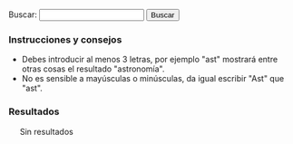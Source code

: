 {{header|1=Buscador}}

<form id="search">
Buscar: <input id="entry" type="text" value="" onkeyup="javascript:search();" /> <input id="button" type="button" value="Buscar" onclick="javascript:search();"/>
</form>

=== Instrucciones y consejos ===

* Debes introducir al menos 3 letras, por ejemplo "ast" mostrará entre otras cosas el resultado "astronomía".
* No es sensible a mayúsculas o minúsculas, da igual escribir "Ast" que "ast".

=== Resultados ===

<div id="results" style="margin-left: 20px;">
Sin resultados
</div>

<script type="text/javascript">
    document.getElementById("entry").focus();
    
    //index start
    index = new Array();
    index[0] = new Array('Actividad', '.', 'actividad', new Array('abril', 'actividad', 'actividad-', 'acumulan', 'ad-hoc', 'aportaciones', 'aportación', 'array', 'atención', 'avbot', 'años', 'biblioteca', 'blob', 'botijo', 'bots', 'cal-heatmap', 'calendario-mapa', 'calheatmap', 'calor', 'cellsize', 'center', 'centralauth', 'cifras', 'com', 'commons', 'como', 'con', 'constancia', 'contadas', 'controlo', 'cuando', 'cuenta', 'data', 'date', 'day', 'del', 'dibujados', 'displaylegend', 'div', 'domain', 'domaindateformat', 'domaintextformat', 'down', 'días', 'ediciones', 'edición', 'else', 'emijrp', 'emijrpbot', 'emijrpbot emijrpbot', 'entre', 'estas', 'está', 'están', 'footer', 'for', 'forma', 'format', 'function', 'generada', 'github', 'gráfica', 'gráficas', 'headerheatmap', 'hice', 'highlight', 'highlights', 'http', 'https', 'inactividad', 'incluyen', 'init', 'inner', 'itemname', 'itemselector', 'javascript', 'json', 'kamisama', 'la', 'lang', 'largo', 'las', 'legend', 'legendtitleformat', 'les', 'll', 'llamó', 'los', 'lower', 'margin-bottom', 'master', 'max', 'menos', 'millones', 'min', 'moment', 'mpedia', 'muestran', 'más', 'name', 'new', 'no', 'nolesvotes', 'org', 'otros', 'pocos', 'primera', 'que', 'range', 'referata', 'resultados', 'return', 'script', 'selector', 'size', 'solamente', 'special', 'start', 'startonmonday', 'style', 'subdomain', 'subdomaindateformat', 'subdomaintextformat', 'suman', 'table', 'text', 'text-align', 'tiempo', 'titleformat', 'top', 'total', 'totales', 'true', 'type', 'upper', 'usando', 'valign', 'value', 'var', 'votes', 'weekstartonmonday', 'wiki', 'wikibooks', 'wikiindex', 'wikimedia', 'wikinews', 'wikipapers', 'wikipedia', 'wikis', 'wiktionary', 'www', 'year', 'years'));
    index[1] = new Array('Alexandra Kollontai', 'diccionarios/biografico', 'kollontai-alexandra', new Array('alexandra', 'alexandra kollontai', 'alexandra-kollontai', 'apellidos', 'clear', 'comunista', 'defensora', 'derechos', 'descripcion', 'destacada', 'enlace', 'fallecimiento', 'fecha', 'feminista', 'footer', 'fue', 'gif', 'gobierno', 'header', 'header-bio', 'historia', 'imagen', 'includeonly', 'kollontai', 'kollontai-alexandra', 'los', 'lugar', 'marzo', 'moscú', 'mujer', 'nacimiento', 'nación', 'noinclude', 'nombre', 'ocupar', 'petersburgo', 'política', 'primera', 'puesto', 'revolucionaria', 'rusa', 'rusia', 'san', 'san petersburgo', 'soviética', 'tamaño', 'una', 'unión', 'unión soviética', 'wiki'));
    index[2] = new Array('Alfredo Grimaldos', 'diccionarios/biografico', 'grimaldos-alfredo', new Array('adultos', 'aguirre', 'alfredo', 'alfredo grimaldos', 'apellidos', 'blanco', 'brazo', 'cabal', 'carrero', 'carrero blanco', 'cia', 'ciencias', 'claves', 'clear', 'complutense', 'compás', 'crítico', 'del', 'descripcion', 'destacan', 'dirigido', 'duende', 'enlace', 'entre', 'es', 'españa', 'español', 'esperanza', 'esperanza aguirre', 'espionaje', 'fallecimiento', 'fecha', 'flamenca', 'flamenco', 'footer', 'franco', 'grimaldos', 'grimaldos-alfredo', 'habiendo', 'header', 'header-bio', 'historia', 'hora', 'iglesia', 'imagen', 'includeonly', 'incorrupto', 'información', 'intrigas', 'investigación', 'la', 'la iglesia', 'licenciado', 'lideresa', 'los', 'lugar', 'madrid', 'muerte', 'música', 'nacimiento', 'noinclude', 'nombre', 'obras', 'otan', 'para', 'periodista', 'política', 'por', 'pp', 'programas', 'radio', 'referéndum', 'revista', 'servicio', 'social', 'sombra', 'sus', 'tamaño', 'también', 'transición', 'universidad', 'universidad complutense', 'washington', 'wiki', 'zaplana'));
    index[3] = new Array('Anotaciones', '.', 'anotaciones', new Array('-bid-enlaces', '-digithum-wlm', 'abril', 'acabar', 'acabaron', 'acampadas', 'acciones', 'activismo', 'actualidad', 'adelante', 'agosto', 'algunas', 'algunos', 'andar', 'anotaciones', 'anterioridad', 'anti-vandalismo', 'antiguos', 'anuncia', 'análisis', 'aplicaciones', 'aportaciones', 'aprendido', 'archive', 'archivos', 'archivos digitales', 'artículo', 'artículos', 'asambleas', 'asilo', 'assange', 'automatizar', 'avbot', 'ayuda', 'año', 'backups', 'bajo', 'basta', 'bibliotecas', 'bid', 'blog', 'bot', 'bots', 'breves', 'browse', 'buscador', 'cada', 'campo', 'caso', 'catalán', 'científica', 'cierra', 'code', 'colección', 'com', 'comento', 'como', 'con', 'concede', 'concretas', 'conservando', 'continúan', 'contribs', 'contributions', 'corriente', 'cosas', 'creador', 'creando', 'crear', 'creciendo', 'creo', 'cultura', 'cultural', 'cámara', 'código', 'datos', 'decenas', 'dedicado', 'del', 'desde', 'despertó', 'details', 'detalle', 'detalles', 'diciembre', 'difusión', 'digital', 'digitales', 'digithum', 'dijo', 'dir', 'documentar', 'dominio', 'día', 'echamos', 'ecuador', 'edu', 'eemijrp', 'ejemplo', 'el', 'el país', 'ello', 'elpais', 'emijrp', 'emijrp user', 'emijrpbot', 'empiezo', 'en', 'enciclopedia', 'enero', 'enlaces', 'entre', 'espana', 'españa', 'español', 'especial', 'estadísticas', 'estafa', 'estar', 'este', 'estos', 'experiencia', 'extraidas', 'fallece', 'fallece michael', 'falta', 'fecha', 'fichas', 'find', 'flickr', 'footer', 'forja', 'fotografías', 'ftrunk', 'fue', 'fueron', 'fundando', 'fundé', 'futuras', 'generaciones', 'generar', 'gente', 'github', 'google', 'google code', 'google knol', 'grabaciones', 'grsln', 'grueso', 'gusta', 'gutenberg', 'ha', 'habido', 'hacer', 'hacia', 'hart', 'haría', 'hay', 'he', 'header', 'hecho', 'hemos', 'herramientas', 'horrillo', 'hoy', 'html', 'http', 'https', 'idea', 'ideas', 'implicaciones', 'imposible', 'imágenes', 'index', 'infinidad', 'internet', 'internet archive', 'interés', 'iss', 'issue', 'julian', 'julian assange', 'julio', 'junio', 'knol', 'kzqod', 'las', 'lenguaje', 'les', 'libre', 'librefind', 'libros', 'licencia', 'limit', 'lista', 'llevaba', 'lo', 'loa', 'los', 'loves', 'luchas', 'límite', 'mangelrp', 'manifestaciones', 'manifestación', 'mano', 'mantenimiento', 'marzo', 'mayo', 'mejoren', 'meta', 'mi', 'michael', 'migrar', 'miles', 'millones', 'mis', 'momento', 'monuments', 'mpedia', 'mucha', 'muchas', 'mucho', 'más', 'nace-la-', 'namespace', 'net', 'nombre', 'noviembre', 'octubre', 'ocurre', 'offset', 'ojs', 'org', 'organizando', 'otras', 'otro', 'otros', 'pablo', 'pablo soto', 'para', 'parado', 'participado', 'participando', 'pasa', 'paso', 'patricia', 'patricia horrillo', 'patrimonio', 'patrimonio cultural', 'país', 'pdf', 'perfil', 'pero', 'php', 'plataformas', 'pocas', 'politica', 'político', 'por', 'preservacion-digital', 'preservación', 'preservados', 'prev', 'primer', 'primera', 'primeras', 'principales', 'principalmente', 'proceso', 'programar', 'proyecto', 'proyecto gutenberg', 'proyectos', 'publicaciones', 'publicado', 'publican', 'publico', 'puedes', 'punta', 'python', 'público', 'que', 'realizando', 'recuperando', 'rediris', 'reflexiones', 'registrado', 'registré', 'repositorios', 'research', 'resumen', 'retomo', 'retomo libre', 'revista', 'rápidamente', 'sabes', 'salido', 'scripts', 'se', 'sección', 'seguido', 'segundas', 'semanas', 'septiembre', 'serían', 'si', 'sido', 'sitios', 'sobre', 'software', 'soto', 'source', 'spanishrevolution', 'special', 'statmediawiki', 'stéphane', 'sucedía', 'svn', 'también', 'tantas', 'tanto', 'tareas', 'target', 'tediosas', 'tengan', 'texto', 'tiempo', 'tipo', 'title', 'todavía', 'todo', 'toolserver', 'trabajando', 'trabajo', 'tras', 'tuve', 'un', 'una', 'unos', 'uoc', 'user', 'view', 'visualización', 'voluntarios', 'vídeo', 'watch', 'web', 'webcitation', 'welcome-the-internet-archive-to-the-commons', 'wiki', 'wiki loves monuments', 'wikidata', 'wikiindex', 'wikimedia', 'wikipedia', 'wikis', 'wikiteam', 'www', 'xdgrsln', 'youtube', 'último'));
    index[4] = new Array('Antonio Gramsci', 'diccionarios/biografico', 'gramsci-antonio', new Array('abril', 'ales', 'antonio', 'antonio gramsci', 'antonio-gramsci', 'antropología', 'apellidos', 'bajo', 'benito', 'benito mussolini', 'biográfica', 'clear', 'comunista', 'condensa', 'cuadernos', 'cárcel', 'del', 'descripcion', 'encarcelado', 'enero', 'enlace', 'escribió', 'existe', 'fallecimiento', 'fascista', 'fecha', 'figura', 'filósofo', 'footer', 'fue', 'fundadores', 'gramsci', 'gramsci-antonio', 'gran', 'header', 'header-bio', 'imagen', 'includeonly', 'italia', 'italiano', 'ling', 'llamados', 'los', 'lugar', 'marxista', 'mussolini', 'nacimiento', 'noinclude', 'nombre', 'obra', 'parte', 'partido', 'partido comunista italiano', 'película', 'periodista', 'png', 'política', 'político', 'roma', 'régimen', 'sobre', 'sociología', 'tamaño', 'teoría', 'teórico', 'una', 'uno', 'wiki', 'ística'));
    index[5] = new Array('Aprender de todo', '.', 'aprender', new Array('ajedrez', 'alemán', 'aprender', 'aprender de todo', 'artes', 'baloncesto', 'bplhu', 'brasileño', 'bs', 'béisbol', 'catalán', 'channel', 'com', 'costumbres', 'cwy', 'cyxxeaue aprender', 'deportes', 'dfulselisa aprender', 'dibujar', 'esperanto', 'fohio', 'footer', 'fútbol', 'gallego', 'ganas', 'gbqttsg', 'gdfulselisa', 'griego', 'header', 'hio', 'historieta', 'hm aprender', 'hoyt', 'https', 'i-qu', 'idiomas', 'inglés', 'italiano', 'ivanevskyvideo', 'jugar', 'kywvly', 'latín', 'lhu aprender', 'lq aprender', 'lxycyxxeaue', 'olq', 'para', 'pia', 'polonia', 'portugués', 'pvbjcprhhgqn', 'recursos', 'ruso', 'ruw', 'sz', 'tiempo', 'tiene', 'todo', 'tyvx', 'uc', 'user', 'w-bua', 'watch', 'wi', 'www', 'xz', 'youtube', 'zem'));
    index[6] = new Array('Arte', '.', 'arte', new Array('aprender', 'arte', 'artísticos', 'año', 'barroco', 'bibliografía', 'castilla', 'clase', 'clases', 'clasicismo', 'com', 'corona', 'cristiano', 'césar', 'dan', 'darle', 'del', 'desarrollar', 'dibujar', 'dividir', 'dos', 'edad', 'edad media', 'egipto', 'el', 'en', 'enlaces', 'espejo', 'estilos', 'externos', 'footer', 'forma', 'grecia', 'gótico', 'hadjinicolaou', 'hasta', 'header', 'historia', 'historieta', 'https', 'ilustración', 'isabelino', 'ivanevskyvideo', 'listas', 'los', 'lucha', 'maestros', 'maestrosdelrealismosocialista', 'manierismo', 'martillo', 'media', 'mesopotamia', 'modernismo', 'nicos', 'obras', 'occidental', 'orígenes', 'para', 'persia', 'períodos', 'plateresco', 'por', 'prehistoria', 'principales', 'proto-', 'que', 'realidad', 'realismo', 'reflejar', 'renacimiento', 'revolución', 'romano', 'romanticismo', 'románico', 'sirve', 'social', 'socialista', 'subpages', 'suele', 'tardío', 'todo', 'transición', 'una', 'user', 'vallejo', 'vanguardias', 'wikidata', 'wordpress', 'www', 'youtube'));
    index[7] = new Array('Astronomía', '.', 'astronomia', new Array('adelante', 'agosto', 'ahí', 'algo', 'algunas', 'alguno', 'algún', 'align', 'altitud', 'amanecer', 'analógica', 'anillos', 'apertura', 'aquí', 'arriba', 'astronomía', 'así', 'atardecer', 'atención', 'audible', 'aunque', 'axea', 'año', 'bajo', 'casi', 'celestes', 'center', 'cielo', 'ciertas', 'circunstancias', 'ciudad', 'com', 'como', 'comunicaciones', 'con', 'confundir', 'conjunto', 'consulta', 'contra', 'convertidas', 'coordenadas', 'cosas', 'cualquier', 'cuerpos', 'curiosear', 'cádiz', 'cámara', 'cómo', 'dado', 'dar', 'debes', 'del', 'desde', 'desnudo', 'destello', 'destellos', 'diario', 'distintas', 'dividir', 'dos', 'durante', 'día', 'días', 'dónde', 'eclipse', 'eclipses', 'electromagnéticas', 'emijrp', 'emisiones', 'en', 'esas', 'espacial', 'españa', 'estación', 'estación espacial internacional', 'estas', 'estos', 'estrellas', 'explicaciones', 'explicar', 'explorar', 'file', 'flickr', 'font-size', 'footer', 'fotografías', 'fqe', 'funciona', 'grabé', 'gustado', 'gvmbuxqguoc', 'gvmbuxqguoc sol', 'ha', 'habido', 'hace', 'hay', 'hayas', 'header', 'heavens-above', 'hora', 'http', 'https', 'humano', 'imagen', 'incluso', 'indicaciones', 'intentaré', 'internacional', 'introducir', 'iridium', 'iss', 'jpg', 'júpiter', 'kdpfrw', 'kzqod', 'la', 'libros', 'llama', 'loa', 'los', 'los toruños', 'luz', 'marte', 'mercurio', 'mirar', 'miscelánea', 'momentos', 'muchas', 'mundo', 'más', 'neptuno', 'ngl', 'nikon', 'no', 'noche', 'observación', 'observado', 'ojo', 'orbitan', 'otros', 'paneles', 'para', 'parque', 'parte', 'partes', 'paso', 'pasos', 'permite', 'photos', 'planeta', 'planetas', 'podido', 'por', 'posible', 'prismáticos', 'probablemente', 'provincia', 'práctica', 'prácticamente', 'puedas', 'puede', 'pueden', 'que', 'qué', 'rango', 'reflejo', 'right', 'rwnpxll', 'ry', 'rápidamente', 'saber', 'saberlo', 'saturno', 'satélites', 'sea', 'segundos', 'semana', 'ser', 'set-', 'sh', 'siempre', 'simple', 'sin', 'sol', 'solar', 'solo', 'son', 'style', 'suelen', 'sus', 'table', 'también', 'tantos', 'telescopio', 'tengo', 'teorías', 'text-align', 'teórica', 'thumb', 'tierra', 'todas', 'todos', 'tomar', 'top', 'toruños', 'total', 'trípode', 'tus', 'una', 'universo', 'unos', 'urano', 'usando', 'valign', 'varias', 'varios', 'veces', 'venus', 'venus-torunos', 'ver', 'visible', 'visibles', 'vista', 'visto', 'watch', 'web', 'width', 'www', 'xll', 'youtube', 'yyws', 'yyws júpiter', 'zona', 'épocas'));
    index[8] = new Array('Audio', '.', 'audio', new Array('activismo', 'ahora', 'algunos', 'archivos', 'armada', 'armados', 'audio', 'autónomos', 'años', 'barrio', 'barrio canino', 'barriocanino', 'canino', 'charlas', 'com', 'con', 'conferencias', 'crónica', 'cultura', 'cultura libre', 'democrática', 'escuchar-rescate-audio-para-pensar', 'etc', 'footer', 'foundation', 'grupos', 'header', 'html', 'http', 'https', 'intelectual', 'ivoox', 'largo', 'libertarios', 'libre', 'long', 'long now foundation', 'longnow', 'makusi', 'manzanamecanica', 'maqxz-zkw grupos', 'memoria', 'nodo', 'now', 'org', 'para', 'pensamiento', 'pensar', 'plazo', 'pnmaqxz-zkw', 'podcast', 'podcasts', 'programas', 'propiedad', 'radio', 'radiorecuperandomemoria', 'recuperando', 'recuperando memoria', 'red', 'rescate', 'rrne', 'seminars', 'sobre', 'software', 'soundcloud', 'sueños', 'también', 'tecnología', 'traficantes', 'traficantesdesue-os', 'transacción', 'user', 'videos', 'watch', 'wordpress', 'www', 'xu', 'youtube'));
    index[9] = new Array('Barcelone et son parc', '.', 'barcelone-et-son-parc', new Array('acerca', 'algunas', 'algunos', 'align', 'altura', 'aparece', 'apreciar', 'apreciarse', 'archives', 'archivo', 'arcy', 'arreglando', 'arriada', 'así', 'barcelona', 'barcelone', 'barcelone et son parc', 'barco', 'bibliografía', 'bois', 'calle', 'caso', 'center', 'central', 'chomon', 'chomón', 'chomón barcelona', 'cineasta', 'claridad', 'cnc', 'col', 'colón', 'como', 'completa', 'con', 'contiene', 'corto', 'cortometraje', 'cristóbal', 'cristóbal colón', 'créditos', 'crépuscule', 'cámara', 'de', 'debajo', 'del', 'derecha', 'desde', 'dicha', 'dirigido', 'divide', 'documental', 'dqc-spxdau', 'du', 'duración', 'edificio', 'el', 'en', 'encima', 'encuentra', 'enfocada', 'entra', 'entre', 'escena', 'escenas', 'ese', 'español', 'esta', 'estatua', 'está', 'et', 'existe', 'explicación', 'ficha', 'figuras', 'filigrana', 'film', 'filmación', 'filmado', 'filmoteca', 'fondo', 'footer', 'género', 'hacia', 'header', 'https', 'humanas', 'imagen', 'inferior', 'interpone', 'intuye', 'izquierda', 'justa', 'la', 'lacòpia', 'les', 'literal', 'los', 'mar', 'metadatos', 'metros', 'minutos', 'monumento', 'movimiento', 'mudo', 'mástil', 'obreros', 'org', 'parc', 'parcial', 'parque', 'parte', 'pathé', 'pedestal', 'película', 'per', 'pero', 'personas', 'pionero', 'plano', 'por', 'posteriores', 'primera', 'procedència', 'producció', 'propiamente', 'proviene', 'puede', 'puerto', 'qdqc-spxdau', 'que', 'qué', 'realització', 'reflejos', 'right', 'rodeado', 'segundo', 'segundos', 'siguiente', 'similar', 'son', 'style', 'su', 'table', 'también', 'text-align', 'titulado', 'total', 'transcripción', 'turolense', 'título', 'una', 'vela', 'ver', 'versión', 'verá', 'visión', 'vista', 'wiki', 'wikipedia', 'youtube'));
    index[10] = new Array('Biblioteca', '.', 'biblioteca', new Array('-a-la-izquierda-de-lo-posible', '-abajo-el-r-gimen', '-antolog-a', '-breve-historia-del-tiempo', '-claves-de-la-transici-n-', '-contrapoder-sindical-etnograf-a-cr-tica-e-investigaci-n-aplicada-en-la', '-conversaciones-sobre-la-iii-rep-blica', '-cosas-que-todo-el-mundo-deber-a-saber-sobre-ciencia', '-cuando-las-pel-culas-votan', '-diego-ca-amero-valle', '-el-estado-y-la-revoluci-n', '-el-libro-de-la-disidencia', '-el-libro-verde', '-el-manifiesto-comunista', '-el-mes-as-rojo-un-ensayo-sobre-juan-manuel-s-nchez-gordillo', '-el-movimiento-libertario-en-la-transicion', '-el-oro-de-los-dioses', '-el-sabueso-de-los-baskerville', '-el-telar-m-gico---el-cerebro-humano-y-la-computadora', '-el-universo-ambidiestro-i', '-el-universo-ambidiestro-ii', '-el-universo-desbocado', '-emilio', '-escritos-revolucionarios', '-est-usted-de-broma-sr-feynman', '-intxaurrondo-la-sombra-del-nogal', '-la-arboleda-perdida', '-la-comuna-de-par-s', '-la-conexi-n-c-smica', '-la-creaci-n-del-universo', '-la-creacion', '-la-estrella-de-los-cheroquis', '-la-flecha-del-tiempo', '-la-lucha-obrera-en-el-cine', '-la-otra-alemania-la-rda-conversaciones-con-margot-honecker', '-las-brujas-de-la-noche-el-', '-las-cartas-de-la-pirenaica', '-las-maestras-de-la-rep-blica', '-manifiesto-scum', '-maquiavelo-frente-a-la-gran-pantalla', '-marie-curie-y-su-tiempo', '-me-llaman-el-solitario', '-micel-nea-matem-tica', '-que-viene-el-cometa', '-regimiento-taman-de-aviadoras-sovi-ticas-e', '-respuesta-a-todo', '-s-se-puede-cr-nica-de-una-peque-a-gran-victoria', '-software-libre-para-una-sociedad-libre', '-superfuerza', '-teatro-selecto', '-una-estrella-llamada-sol', '-una-habitaci-n-propia', 'abajo', 'abiertas', 'acero', 'actual', 'ada', 'adaptar', 'adolfo', 'adultos', 'against', 'agua', 'akal', 'alberti', 'alberto', 'alemania', 'alfredo', 'algunas', 'algunos', 'allan', 'almacenada', 'almacén', 'alpha', 'am', 'ambidiestro', 'amor', 'américa', 'américa latina', 'andaluz', 'anguita', 'anotando', 'anticapitalista', 'antología', 'antonio', 'antón', 'aplicada', 'aquí', 'arbe', 'arboleda', 'archive', 'archives', 'archivo', 'arretxe', 'arthur', 'arthur conan', 'arturo', 'artículos', 'asociación', 'asociación cultural antón makarenko', 'atkins', 'atrapasueños', 'aunque', 'author', 'autogestionada', 'autoría', 'aviadoras', 'baskerville', 'bastante', 'bcn', 'behe', 'beltr', 'beltrán', 'beltrán roca', 'biblioteca', 'biblioteca creando pueblo', 'biblioteca feminista', 'biblioteca nacional', 'bibliotecafeminista', 'bibliotecas', 'blockquote', 'blogspot', 'bnjm', 'bolchetvo', 'book', 'books', 'booksources', 'breve', 'broma', 'brujas', 'busc', 'buscar', 'buscón', 'bécquer', 'búsquedas', 'cabo', 'cabo trafalgar', 'caja', 'calder', 'carl', 'carl sagan', 'carlos', 'cartas', 'carter', 'caso', 'catalogo', 'catálogo', 'catálogos', 'caída', 'cañamero', 'center', 'cerebro', 'cerebros', 'cgi-bin', 'charles', 'che', 'cheroquis', 'chile', 'chocolate', 'ciencia', 'ciencias', 'ciencias sociales', 'cientos', 'científicas', 'cine', 'clapham', 'class', 'claves', 'clásicos', 'coger', 'cogeréis', 'colau', 'colecciones', 'com', 'cometa', 'como', 'compare', 'completa', 'computadora', 'comuna', 'comunal', 'comunista', 'comunistas', 'con', 'conan', 'conexión', 'congreso', 'congreso nacional', 'contiene', 'contrapoder', 'conversaciones', 'conversación', 'copia', 'corso', 'corval', 'corvalán', 'cosas', 'coveney', 'cquer', 'creacion', 'creación', 'creada', 'creado', 'creando', 'creandopueblo', 'created', 'cruz', 'crítica', 'crítico', 'crónica', 'cuando', 'cuba', 'cuba josé martí', 'cubano', 'cuenta', 'cultural', 'curie', 'customkey', 'cósmica', 'darwin', 'davies', 'days', 'de', 'debería', 'del', 'derechos', 'desbocado', 'descargable', 'descargar', 'descartes', 'desmond', 'desnudo', 'details', 'diego', 'diego cañamero valle', 'dioses', 'discourse', 'disidencia', 'disponibles', 'doble', 'doctrina', 'documental', 'documentos', 'dominio', 'don', 'don juan tenorio', 'doyle', 'díficiles', 'economía', 'edgar', 'edgar allan', 'editorial', 'editoriales', 'editorialklinamen', 'edu', 'eduard', 'eduardo', 'educación', 'educación popular', 'ejemplos', 'el', 'el libro verde', 'el manifiesto comunista', 'el mono desnudo', 'el movimiento libertario en la transicion', 'el solitario', 'el sí de las niñas', 'el universo', 'elena', 'elena sánchez', 'ellas', 'elviejotopo', 'en', 'encontrar', 'encontrarás', 'encuentran', 'engels', 'enlaces', 'enrique', 'enrique pérez', 'ensayo', 'entre', 'erich', 'ernesto', 'ernesto che', 'escritos', 'espanol', 'español', 'especialmente', 'especie', 'esquivel', 'esta', 'estado', 'este', 'estos', 'estrella', 'está', 'etnografía', 'eus', 'externos', 'fascism', 'feminista', 'fern', 'fernández', 'feynman', 'filosofía', 'flecha', 'fontova', 'footer', 'formación', 'forrest', 'frances', 'francisco', 'franz', 'free', 'free literature', 'freeliterature', 'frente', 'friedrich', 'friedrich engels', 'fuentes', 'function', 'fundado', 'fundamentos', 'gaddafi', 'galeano', 'gamow', 'gardner', 'gato', 'generado', 'genes', 'george', 'gim', 'giménez', 'gonzalo', 'goodreads', 'google', 'gordillo', 'gramsci', 'gran', 'graphics', 'grimaldos', 'guerra', 'guevara', 'gustavo', 'gustavo adolfo', 'gutenberg', 'gws', 'habitación', 'hacer', 'hart', 'hawking', 'header', 'hiperespacio', 'historia', 'hombre', 'honecker', 'href', 'htm', 'html', 'http', 'https', 'humano', 'hélice', 'icaria', 'icariaeditorial', 'iglesias', 'iglesias turrión', 'ii', 'ii guerra mundial', 'iii', 'iii república', 'ilich', 'ilyich', 'importar', 'index', 'indice', 'individuales', 'información', 'inglés', 'instituto', 'instituto cubano', 'inteligente', 'interesantes', 'internet', 'intxaurrondo', 'inventado', 'investigación', 'ion', 'iosif', 'iosif samuilovich', 'isbn', 'izquierda', 'jaime', 'jaime giménez', 'jaleo', 'jaleoandalucia', 'james', 'jastrow', 'javascript', 'joaqu', 'joaquín', 'joaquín recio', 'john', 'jos', 'josé', 'josé manuel', 'joyas', 'juan', 'juan manuel sánchez gordillo', 'julio', 'ka', 'kafka', 'kaku', 'karl', 'karl marx', 'klinamen', 'koha', 'la', 'la caja negra de darwin', 'la caída', 'la conexión cósmica', 'la creacion', 'la estrella', 'la lucha obrera en el cine', 'la pirenaica', 'la república', 'label', 'lacaidaeditorial', 'lamalatesta', 'las', 'las maestras', 'latina', 'laura', 'leandro', 'lenin', 'leo', 'leyendas', 'libertaria', 'libertario', 'library', 'libre', 'libreria-atrapasuenos', 'librería-editorial', 'libro', 'libros', 'libros socialismo actual', 'librosml', 'lice', 'list', 'listado', 'listados', 'listas', 'literatura', 'literature', 'llama', 'llamada', 'llaman', 'localecompare', 'los', 'los cheroquis', 'los trabajadores en la gran pantalla', 'lucha', 'luis', 'línea', 'm-e', 'machiavelli', 'madariaga', 'madrid', 'maestras', 'makarenko', 'manifiesto', 'manuel', 'maquiavelo', 'margot', 'margot honecker', 'marie', 'marie curie', 'mart', 'martin', 'martí', 'martínez', 'marx', 'marxismo', 'marxista', 'marxistas', 'marxists', 'marxists internet archive', 'matemática', 'material', 'mayoría', 'me', 'memoria', 'mesías', 'metamorphosis', 'method', 'micelánea', 'micelánea matemática', 'michael', 'michael hart', 'michio', 'miguel', 'miguel ángel', 'miles', 'mono', 'morat', 'moratín', 'morris', 'movimiento', 'movimientos', 'muammar', 'muchas', 'mundial', 'mundo', 'murrell', 'mágico', 'mármol', 'más', 'música', 'nacional', 'nchez', 'ncipe', 'ndash', 'ndez', 'nega', 'negra', 'negro', 'net', 'nez', 'ngel', 'ni', 'niccol', 'niccolò', 'nigel', 'niken', 'niñas', 'no', 'noche', 'nogal', 'novosti', 'nuestros', 'nuevas', 'numeric', 'obras', 'obrera', 'online', 'onlinebooks', 'opac-search', 'orden-alfabetico', 'org', 'organizaciones', 'organización', 'oro', 'otra', 'otras', 'otros', 'pablo', 'pablo iglesias', 'page', 'pantalla', 'para', 'parís', 'patente', 'pathfinder', 'pathfinder press', 'paul', 'paul charles william', 'países', 'películas', 'pensamiento', 'pequeña', 'perdida', 'perfil', 'peter', 'php', 'pies', 'pirenaica', 'planeta', 'poe', 'política', 'popular', 'populares', 'por', 'posible', 'press', 'progreso', 'project', 'project gutenberg', 'proletariado', 'propia', 'provenientes', 'príncipe', 'publican', 'pueblo', 'pueblo trabajador andaluz', 'pueblos', 'pueblos unidos', 'puede', 'puedes', 'punset', 'puntos', 'puntuado', 'páginas', 'pérez', 'pérez-reverte', 'público', 'que', 'quevedo', 'rafael', 'rda', 'recio', 'recopila', 'recopilan', 'reed', 'regimiento', 'regimiento taman', 'relacionada', 'relatos', 'ren', 'rené', 'república', 'respuesta', 'return', 'reverte', 'revolucionarios', 'revolución', 'rez', 'rica', 'richard', 'rimas', 'rmol', 'robert', 'roca', 'rojo', 'romero', 'ron', 'rosario', 'régimen', 'saber', 'sabueso', 'sagan', 'samuilovich', 'script', 'scum', 'search', 'selecto', 'shakespeare', 'shklovsky', 'shook', 'show', 'sindical', 'sindicales', 'sindicalismo', 'sirve', 'sitios', 'sobre', 'sociales', 'socialismo', 'socialismoactual', 'socialistas', 'sociedad', 'software', 'sol', 'solanas', 'solidaridad', 'solidaridad obrera', 'solidaridadobrera', 'solitario', 'sombra', 'somos', 'son', 'sort', 'sortable', 'sorttable', 'soviéticas', 'special', 'sr', 'ssl', 'stallman', 'stephen', 'struggle', 'style', 'sueños', 'superfuerza', 'sánchez', 'sánchez ron', 'sí', 'tabla', 'table', 'taman', 'tareas', 'teatro', 'telar', 'templando', 'ten', 'ten days', 'tenorio', 'terror', 'text', 'text-align', 'that', 'the', 'the metamorphosis', 'the online books page', 'tiempo', 'tienen', 'tierra', 'title', 'todo', 'topo', 'trabajador', 'trabajadores', 'trade', 'traducidas', 'trafalgar', 'traficantes', 'transicion', 'transición', 'trefil', 'tuffnew', 'tumblr', 'turri', 'turrión', 'txalaparta', 'type', 'título', 'un', 'una', 'unidos', 'unions', 'universo', 'unos', 'upenn', 'user', 'usted', 'valerie', 'valle', 'various', 'venas', 'verde', 'vez', 'viaje', 'victoria', 'vida', 'vida inteligente en el universo', 'viejo', 'viene', 'virginia', 'vivo', 'vladimir', 'vladimir ilich lenin', 'vladimir ilyich', 'von', 'votan', 'voy', 'watson', 'web', 'wikipedia', 'wikitable', 'wilhelmi', 'william', 'woolf', 'wordpress', 'world', 'www', 'zorrilla', 'ángel', 'única'));
    index[11] = new Array('Biblioteca Nacional de España', '.', 'bne', new Array('aa', 'afganistán', 'alcalá', 'alemania', 'alexandr', 'algunos', 'arqueológico', 'así', 'aun', 'bablica', 'bcn', 'bib', 'biblioteca', 'biblioteca nacional', 'biblioteca nacional de españa', 'blog', 'bne', 'catalogo', 'catálogo', 'centro', 'colombo-soviético', 'comparte', 'comprobado', 'con', 'continuación', 'conversaciones', 'corvalán', 'cuenta', 'cultural', 'datos', 'democr', 'dependencias', 'desde', 'detalle', 'detectado', 'donde', 'dumnova', 'ediciones', 'edificio', 'editorial', 'editorial fundamentos', 'el', 'el blog', 'enlaces', 'enumero', 'españa', 'español', 'están', 'existen', 'externos', 'falta', 'faltan', 'fondo', 'footer', 'fundamentos', 'header', 'henares', 'historia', 'honecker', 'http', 'ical', 'instituto', 'intercambio', 'intercambio cultural colombo', 'kabul', 'la', 'la biblioteca nacional', 'libro', 'libros', 'los', 'lucha', 'luis', 'madrid', 'margot', 'margot honecker', 'materia', 'mayo', 'millones', 'museo', 'museo arqueológico nacional', 'más', 'nacional', 'nadra', 'novosti', 'otra', 'paseo', 'portal', 'principal', 'projanov', 'pueblo', 'que', 'rda', 'recoletos', 'rep', 'rodolfo', 'sede', 'siquiera', 'sobre', 'socialismo', 'soviético', 'también', 'tica', 'tiene', 'todos', 'títulos', 'uhtbin', 'verdad', 'vv', 'webcat', 'www', 'yenia', 'árbol'));
    index[12] = new Array('Camino de Santiago', 'viajes', 'camino-de-santiago', new Array('-camino', '-via', 'acaso', 'acostumbrarse', 'aig', 'al', 'albergues', 'alberguesdelcamino', 'algunas', 'algunos', 'algún', 'aliviar', 'alojamientos', 'ana', 'ana ruiz', 'andando', 'andar', 'ayuda', 'años', 'bastón', 'bien', 'bt-wq', 'búsqueda', 'cada', 'caminante', 'caminar', 'camino', 'camino de santiago', 'camino primitivo', 'caminodesantiago', 'caminos', 'casa', 'colgarlo', 'com', 'como', 'compostela', 'con', 'conocer', 'consejos', 'consumer', 'convertido', 'cumplir', 'del', 'descansar', 'desde', 'diarios', 'diferentes', 'diploma', 'distancia', 'distintos', 'dormir', 'durante', 'día', 'el', 'elcaminoasantiago', 'ella', 'encuentra', 'enlaces', 'entre', 'eroski', 'es', 'esa', 'espalda', 'españa', 'especializada', 'espirituales', 'etapa', 'evitar', 'exclusivamente', 'existen', 'externos', 'extranjero', 'fardar', 'ficheros', 'final', 'fines', 'flickr', 'footer', 'foroperegrinos', 'francés', 'física', 'gente', 'google', 'guia-camino-santiago-madrid', 'guia-via-plata', 'gustaría', 'guía', 'guías', 'gws', 'habitual', 'hace', 'hacer', 'hacerlo', 'hasta', 'hay', 'header', 'hecho', 'hostales', 'htm', 'http', 'https', 'ilustrativos', 'imprescindible', 'infinitos', 'información', 'internet', 'kilómetros', 'la', 'la plata', 'las', 'llevar', 'los', 'los-albergues-distintivo', 'lugares', 'madrid', 'mayoría', 'me', 'meses', 'mochila', 'muchos', 'muy', 'más', 'mínimo', 'notas', 'obtener', 'para', 'parten', 'partir', 'pasando', 'pdf', 'pegada', 'peregrino', 'personal', 'peso', 'php', 'pie', 'piernas', 'planificacion', 'plata', 'poder', 'por', 'posibles', 'preparacion', 'preparación', 'previa', 'primitivo', 'privados', 'propia', 'propio', 'prueba', 'publicaciones', 'pueblo', 'puedes', 'puntos', 'públicos', 'que', 'quedas', 'query', 'quiere', 'realmente', 'recomienda', 'requiere', 'results', 'ruiz', 'saco', 'salón', 'santiago', 'sarria', 'search', 'servicios', 'sin', 'sobre', 'sobrepase', 'solo', 'son', 'ssl', 'sujeta', 'superación', 'tablas', 'tablaspreparacion', 'también', 'techo', 'text', 'tirado', 'turismocastillayleon', 'un', 'una', 'unos', 'varios', 'vaya', 'via', 'viewforum', 'vía', 'vídeos', 'watch', 'www', 'youtube', 'ánimo'));
    index[13] = new Array('Chile', 'diccionarios/geografico', 'chile', new Array('berlín', 'bibliografía', 'bild', 'chile', 'chileno', 'cine', 'corvalán', 'cronología', 'del', 'desarrollar', 'documentales', 'exilio', 'footer', 'header', 'hemeroteca', 'luis', 'línea', 'noinclude', 'nuestra', 'períodos', 'por', 'revolucionaria', 'tres', 'verlag', 'verlag ziet', 'ziet'));
    index[14] = new Array('Cine', 'cine', 'cine', new Array('---', '--cine', '--manifiesto', '-dziga-vertov-cine-ojo-kino-glaz', '-hm', '-peliculas-sobre-la-situacion-de-la-mujer-en-el-mundo', 'aa', 'aab', 'abandomoviez', 'abandoned', 'abandones', 'abandonmoviez', 'abierta', 'abiertamente', 'abierto', 'about', 'abr', 'abril', 'absorbido', 'acciones', 'achtung', 'acontecimientos', 'acorazado', 'activo', 'actores', 'actualidad', 'acuñado', 'acuñó', 'ada', 'adcula', 'adculas', 'adentro', 'adn', 'adolfo', 'adolfo garijo', 'adolfogarijo', 'adrgc', 'advsearch', 'aelita', 'af', 'afganistán', 'after', 'afín', 'agenda', 'agita', 'aguiluchos', 'agustín', 'aire', 'akal', 'akira', 'aktiengesellschaft', 'al', 'alacarta', 'alain', 'alamo', 'alan', 'alas', 'alatriste', 'alcoholismo', 'alden', 'aldo', 'alea', 'alejandro', 'aleksandr', 'aleksandr nevski', 'alemana', 'alemania', 'alex', 'alfonso', 'alfred', 'alguien', 'alguna', 'algunas', 'algunos', 'alicia', 'align', 'alineados', 'allende', 'allfilms', 'almería--', 'alternatiu', 'alternativa', 'alternativo', 'alternos', 'alumna', 'alvarez', 'amadeus', 'amanecer', 'ambas', 'ambientadas', 'ambientados', 'amelie', 'amenábar', 'americano', 'amiel', 'amnistía', 'amour', 'ampliación', 'amén', 'anarquismo', 'anarquista', 'anarquistas', 'and', 'andadura', 'andréi', 'andréi rubliov', 'andréi tarkovski', 'andrés', 'andrés linares', 'andy', 'anexo', 'animación', 'animadas', 'animatrix', 'anna', 'anna sullivan', 'antes', 'anthony', 'anti-belicista', 'anti-war', 'antich', 'antifascista', 'antifranquista', 'antonio', 'antonioni', 'anualmente', 'apache', 'apocalipsis', 'apocalypse', 'apocalypse now', 'apolítico', 'aprendí', 'apuntes', 'aragón', 'aranoa', 'arca', 'arcadia', 'archive', 'archivo', 'ardientes', 'argel', 'argelia', 'argentinos', 'argo', 'argonautas', 'arkadin', 'arkadin ediciones', 'arma', 'armand', 'armand guerra', 'armand-guerra-renaciendo-de-la-metralla', 'aronofsky', 'arriesgadas', 'art', 'arte', 'artes', 'arthur', 'articulo', 'arts', 'artículo', 'asaltar', 'asesinato', 'asesino', 'asianfilmseries', 'asiáticas', 'aspectos', 'atado', 'atiq', 'atrapado', 'attr', 'aunque', 'aurora', 'avatar', 'avatares', 'aventura', 'aveu', 'avtavu', 'avtavu la guerra civil', 'aw cine', 'año', 'años', 'ba', 'bailando', 'bajos', 'balzac', 'bandits', 'barbaro', 'barbero', 'barcelona', 'barriocaninovol', 'barrios', 'barry', 'bartolomé', 'base', 'bases', 'basilio', 'basta', 'bastante', 'bat', 'batalla', 'batallas', 'bazar', 'baúles', 'bb', 'bc', 'bd', 'be', 'beatty', 'bebé', 'bechdel', 'bechdeltest', 'bej', 'bella', 'bellflower', 'belén', 'benigni', 'benito', 'bergman', 'berlin', 'bernardo', 'bernardo bertolucci', 'berri', 'bertolucci', 'biblio', 'bibliografía', 'bicentenario', 'bicicletas', 'bielorrusia', 'bien', 'bienvenidos', 'bigelow', 'bill', 'billy', 'bitelchús', 'bitstream', 'black', 'black hawk', 'blanco', 'blog', 'blogspot', 'blomkamp', 'bloody', 'bloody sunday', 'bloque', 'blpyi', 'bmu', 'bnt', 'bobby', 'boinas', 'bolivariana', 'bolivia', 'boliviano', 'bollain', 'bollaín', 'bollero', 'bollero real', 'books', 'border', 'born', 'borradora', 'borscht', 'borscht western', 'boulevard', 'bourne', 'brasileño', 'braveheart', 'bravo', 'brian', 'bridge', 'brigadas', 'broad', 'broad bellflower', 'brockovich', 'brooks', 'bros', 'browse', 'bruno', 'bryan', 'buenos', 'bulaji', 'bulgaria', 'bulworth', 'burke', 'burton', 'buñuel', 'bwana', 'bwqs', 'bx', 'bélicas', 'bélico', 'búsquedas', 'caballeros', 'cabaña', 'cabeza', 'cacitel', 'cada', 'cadena', 'caida', 'caja', 'calabuig', 'camaradas', 'cambiar', 'cameron', 'camino', 'campanilla', 'campos', 'campánula', 'can', 'canal', 'canalcultura', 'canción', 'candidaturas', 'canh', 'cantante', 'cantidad', 'caos', 'caparrós', 'caparrós lera', 'capital', 'capitalista', 'capitanes', 'captain', 'captain corelli', 'capuchinos', 'carga', 'carla', 'carlos', 'carn', 'carne', 'carpenter', 'carrera', 'carruth', 'carter', 'cas', 'casa', 'caso', 'cassavetes', 'castaway', 'cat', 'catalana', 'catalunya', 'catarata', 'categor', 'category', 'categoría', 'categorías', 'catálogo', 'cazador', 'cebada', 'cecilia', 'cecilia bartolomé', 'cediendo', 'celebra', 'celebrado', 'center', 'central', 'centralizados', 'cerca', 'chanois', 'chaplin', 'chaqueta', 'charles', 'che', 'checoslovaquia', 'chico', 'chile', 'chile films', 'chilena', 'chileno', 'china', 'chinoise', 'choe', 'chom', 'chomski', 'chomón', 'chris', 'cielo', 'cielos', 'ciencia', 'ciencias', 'ciertos', 'cine', 'cine alternativo', 'cine chile', 'cine chileno', 'cine documental', 'cine gorki', 'cine máximo gorki', 'cine-a-la-intemperie', 'cine-mudo-espana', 'cine-ojo', 'cineasta', 'cineastas', 'cinechile', 'cineclubs', 'cinema', 'cinema alternatiu', 'cinema marginal', 'cinema third cinema', 'cinemat', 'cinematexas', 'cinematogr', 'cinematograf', 'cinematografía', 'cinematográfica', 'cinematográficos', 'cinematógrafo', 'cinerevolucionario', 'cinesocialpoliticoyrevolucionarioparacompartir', 'cinesocialpoliticoyrevolucionarioparacompartir cine', 'cinetecavirtual', 'cinetecavirtual chilena', 'cineyanarquismo', 'cineyderechoshumanos', 'cineyeducacion', 'cineyguerracivilespaola', 'ciudad', 'civil', 'civiles', 'cl', 'claire', 'clase', 'claude', 'claude berri', 'cloak', 'clouds', 'club', 'clásicos', 'cnje', 'cnt', 'cnt-fai', 'co-fundado', 'cogió', 'cohete', 'col', 'cola-loca', 'colaboradores', 'colaborando', 'colectivización', 'colectivizó', 'colectivo', 'colectivo cine', 'colectivo-cine-madrid', 'colectivodecine', 'colectivodecinedemadrid', 'colectivos', 'colin', 'coline', 'colonialismo', 'color', 'columbus', 'com', 'comanche', 'comandante', 'comedia', 'comedias', 'comenzado', 'comenzar', 'comenzó', 'comité', 'communication-society', 'como', 'como dios', 'compartir', 'compañero', 'compañero presidente', 'completo', 'comprometida', 'compuesta', 'compuesto', 'comunicación', 'comunidades', 'con', 'conciencia', 'concierto', 'conciertos', 'concretos', 'condiciones', 'conferencias', 'confesión', 'conflicto', 'conforman', 'conformista', 'conjunto', 'conocer', 'conocidas', 'conocido', 'conseguir', 'considera', 'constantin', 'constantin costa', 'constituyéndose', 'construyen', 'contact', 'contados', 'contestatario', 'contiendas', 'continuación', 'contra', 'contracorriente', 'contre', 'contó', 'conviene', 'cooperativa', 'cooperativa obrera cinematográfica', 'coppola', 'corcuera', 'corea', 'corelli', 'corriente', 'corto', 'cortometrajes', 'cortos', 'cortázar', 'cosas', 'costa-gavras', 'costurera', 'count', 'country', 'courtroom', 'cq', 'craig', 'creación', 'creada', 'creadas', 'creado', 'creator', 'cristian', 'cristo', 'cronica', 'cronocrímenes', 'crua', 'crussels', 'cseashawaii', 'cuadrada', 'cuales', 'cuando', 'cuantos', 'cuarón', 'cuatrocientos', 'cuba', 'cubacine', 'cubana', 'cubano', 'cubanos', 'cube', 'cubre', 'cubren', 'cuco', 'cuerpos', 'culpable', 'cult', 'cultura', 'culturacolectiva', 'curt', 'curtis', 'cárcel', 'dagger', 'dai', 'daldry', 'dalton', 'daniel', 'dar', 'darabont', 'darren', 'database', 'dateissued', 'datos', 'david', 'day', 'days', 'de', 'de francisco', 'de sica', 'deadly', 'deadz-d', 'decenas', 'dedicado', 'dedny', 'defa', 'defa film library', 'deja', 'del', 'della', 'democrática', 'denis', 'denuncia', 'derechos', 'derribado', 'dersu', 'dersu uzala', 'desacuerdos', 'desaparecido', 'desarrollar', 'desarrollo', 'desde', 'desierto', 'después', 'destacaban', 'destacadas', 'destacamento', 'details', 'detenidos', 'detrás', 'deutsche', 'deutsche film', 'diamante', 'diario', 'diarios', 'dias-cine-vanguardia-sovietica-', 'dias-cine-vanguardia-sovietica-eisenstein', 'dias-de-cine', 'diccionario', 'dictadura', 'diferencia', 'difundidas', 'digital', 'dinero', 'dios', 'dioses', 'director', 'directores', 'dirigido', 'dirigir', 'dirty', 'disidencia', 'dispone', 'distinción', 'distinta', 'distintos', 'distribuidora', 'distribuidoras', 'distribuyó', 'distrito', 'diversas', 'diversos', 'do', 'doblajes', 'doc', 'documentación', 'documental', 'documentales', 'documentos', 'documusac', 'dok', 'don', 'dona', 'dong', 'dormida', 'dos', 'doug', 'douglas', 'doy', 'dozen', 'dragon', 'dragon fly', 'dram', 'drama', 'dramas', 'dramatización', 'dramático', 'driver', 'dspace', 'dueñas', 'durante', 'during', 'dyc', 'dz', 'dziga', 'dziga vertov', 'día', 'días', 'díaz', 'díaz yanes', 'e-mail', 'earth', 'east', 'east german', 'eastern', 'ecured', 'ed', 'edel', 'ediciones', 'edmsq', 'edu', 'educacion', 'edukadores', 'edward', 'edén', 'eisenstein', 'ejemplo', 'ejército', 'ejército rojo', 'ekk', 'ekxbmc', 'el', 'el cine', 'el padrino', 'el santo oficio', 'el-cine-espanol-que-se-quiso-que-olvidaramos-parte-', 'elefante', 'elem', 'elementos', 'elio', 'eliseo', 'ellas', 'ello', 'ellos', 'eltornillodeklaus', 'em', 'emilio', 'emmerich', 'empleando', 'en', 'enciclopedia', 'encontrar', 'encontrarás', 'encubierta', 'encuentra', 'encuentran', 'enemigo', 'enemigo público', 'enero', 'enrique', 'entierros', 'entre', 'entretenimiento', 'entrevista-griselda', 'eoavcqe', 'eozd', 'ephron', 'era', 'eric', 'erin', 'erin brockovich', 'ernst', 'es-la', 'escaleras', 'escape', 'escena', 'esclavitud', 'escopeta', 'eso', 'espalda', 'espanya', 'espartaco', 'españa', 'español', 'española', 'especial', 'especialmente', 'espectáculo', 'específicas', 'esperanza', 'espinosa', 'espía', 'esquimal', 'esta', 'estaban', 'establecido', 'estadisticas-cine', 'estado', 'estado plurinacional', 'estadísticas', 'estampas', 'estar', 'estas', 'este', 'estepas', 'estereotipos', 'estevez', 'estos', 'estoy', 'estudio', 'estudio central', 'estudios', 'está', 'están', 'estética', 'etc', 'eulalia', 'europa', 'evasión', 'everybody', 'everybody go home', 'evitar', 'evolución', 'exhaustivo', 'exhibidas', 'exilio', 'existen', 'expansión', 'experiencias', 'explorando', 'explotación', 'extranjeras', 'extraños', 'facción', 'facebook', 'facismo', 'fai', 'fajarnés', 'fajd', 'fall', 'fallen', 'farrokhzad', 'fascio', 'fascismo', 'fascist', 'favela', 'fcekxbmc', 'fcom', 'fd', 'featuring', 'febrero', 'fechas', 'federació', 'federació catalana', 'federal', 'federativa', 'federico', 'federico fellini', 'fellini', 'feminismo', 'feminista', 'feministas', 'femme', 'fernando', 'fernando solanas', 'fernán', 'fernán gómez', 'fernández', 'fernández lópez', 'ferrante', 'fesser', 'festival', 'festival havana film festival', 'festival internacional', 'festival moscow international film festival', 'festival pyongyang international film festival', 'festival sahara international film festival', 'festival vietnam film festival', 'festivalcineanarquistaenburgos', 'festivales', 'festivals', 'fica', 'ficción', 'fichas', 'ficos', 'fidel', 'fido', 'fieras', 'figuras', 'file', 'filemón', 'filipinas', 'film', 'film-aktiengesellschaft', 'filmaban', 'filmado', 'filmaffinity', 'filmar', 'filmaron', 'filmo', 'filmoteca', 'filmotecas', 'films', 'films popular', 'filmó', 'final', 'fincher', 'fisahara', 'flaherty', 'flecha', 'fleder', 'float', 'floating', 'florido', 'florista', 'fly', 'fondos', 'footer', 'for', 'ford', 'ford coppola', 'forman', 'formando', 'formatos', 'foro', 'forrest', 'forrest gump', 'fort', 'fort apache', 'forugh', 'four', 'francia', 'francis', 'francis ford', 'francisco', 'frank', 'franquista', 'françois', 'fraternidaduniversal', 'fraude', 'frears', 'french', 'frente', 'from', 'fromyear', 'fue', 'fuego', 'fuego rojo producciones', 'fuerte', 'fuerte apache', 'fugitivos', 'funcionar', 'funcionó', 'fundado', 'fundados', 'fundaron', 'furia', 'fusil', 'futuro', 'fábrica', 'fílmico', 'gabriel', 'gabriel veyre', 'gaghan', 'gal', 'galaxias', 'garcia', 'garcía', 'garcía espinosa', 'garijo', 'gary', 'gatopardo', 'gaucha', 'gaviria', 'gavras', 'general', 'genre', 'george', 'gerardo', 'german', 'germano-soviético', 'germinal', 'getino', 'ghost', 'gibson', 'gijonesa-veronica-vigil-finalista-goya-corto-cine-libertario', 'gijón', 'gilliam', 'gillo', 'gillo pontecorvo', 'girl', 'glauber', 'gleyzer', 'gloria', 'glory', 'godard', 'godzilla', 'golpes', 'gonzález', 'gonzález lópez', 'gonzález-fierro', 'goodbye', 'goodbye lenin', 'google', 'gorki', 'gorky', 'gorky film studio', 'goskinó', 'grabaciones', 'grabó', 'grafo', 'gran', 'gran oso', 'grande', 'grandes', 'greengrass', 'groenlandia', 'grupo', 'grupo cine liberación', 'grupo dziga vertov', 'grupos', 'grá', 'guantanamera', 'guerra', 'guerra civil', 'guerra civil española', 'guerras', 'gump', 'gustavo', 'gutierrez', 'gutiérrez', 'gutiérrez alea', 'guvow', 'gvizlrb', 'gyydsjkspyc', 'gz', 'género', 'géneros', 'gómez', 'ha noi', 'habana', 'hablará', 'hablemos', 'habrá', 'había', 'hace', 'hacer', 'hacia', 'hacia-un-tercer-cine-octavio-getino-y-pino-solanas', 'hacia-un-tercer-cine-octavio-getino-y-pino-solanas hacia', 'haciendo', 'hackers', 'hago', 'hambre', 'han', 'handle', 'hanoi', 'hanoiinmyeyes', 'hans', 'harold', 'hasta', 'havana', 'hawk', 'hay', 'hayamos', 'header', 'helena', 'helena lumbreras', 'helena-lumbreras-y-el-colectivo-cine-de-clase', 'helvécio', 'herman', 'herrero', 'hey-jun', 'hierro', 'hija', 'hijos', 'hildegart', 'hiroshima', 'hirschbiegel', 'his', 'his day', 'historia', 'historias', 'historical', 'histórico', 'históricos', 'hitchcock', 'hm', 'hogar', 'holcomb', 'hollywood', 'hombre', 'hombres', 'home', 'homme', 'honor', 'hora', 'horas', 'hornets', 'hostil', 'hotel', 'hotel rwanda', 'howard', 'hoy', 'hqgmmzn', 'href', 'htm', 'html', 'http', 'https', 'hubo', 'huelga', 'humberto', 'hunchback', 'hundimiento', 'huracán', 'huracán carter', 'hurdes', 'hzqc', 'i-h', 'iain', 'icaic', 'iciar', 'iciar bollain', 'icíar', 'ideología', 'ideologías', 'ieydku', 'iglesias', 'iglesias turrión', 'ii', 'ii resistance', 'iifestivaldecineanarquistadebarcelona', 'iii', 'iiqd', 'ik kyu', 'iku', 'images', 'imanol', 'imdb', 'impasible', 'imperfecto', 'imperio', 'implacable', 'imposible', 'imágenes', 'in', 'in-hak', 'incendies', 'incidente', 'incluir', 'incluye', 'incluyen', 'incluyendo', 'incluyo', 'incontables', 'independence', 'independence day', 'index', 'indicadas', 'indigenista', 'indiscreta', 'industria', 'industria cinematográfica', 'industria cinematográficos', 'indígena', 'infancia', 'influyentes', 'información', 'informáticos', 'iniciado', 'inicialmente', 'inicios', 'injurias', 'inmigración', 'instituto', 'instituto cubano', 'internacional', 'internacionales', 'international', 'internet', 'internet movie data', 'intérprete', 'invasión', 'invasor', 'invencible', 'invictus', 'iqd', 'ir', 'ira', 'irán', 'iskra', 'iskra radio', 'israel', 'italia', 'italiano', 'italy', 'ivens', 'iván', 'izquierdo', 'james', 'jang', 'jasón', 'javier', 'javier corcuera', 'jazz', 'jbusy', 'jbusy los', 'jdedny', 'jean-luc', 'jean-paul', 'jean-pierre', 'jerry', 'jeunet', 'jewison', 'jfk', 'jim', 'jnvr', 'joe', 'joe cola', 'john', 'john waters', 'johnny', 'johnston', 'jon', 'jones', 'jorge', 'jorge sanjinés', 'joris', 'joris ivens', 'josefina', 'josefina molina', 'josep', 'josep maria', 'joseph', 'josé', 'josé antonio', 'josé luis', 'josé manuel', 'joven', 'jpg', 'jrx', 'js', 'juan', 'juan carlos', 'juan josé', 'juan payán', 'judicial', 'judiciales', 'juicio', 'julio', 'jumanji', 'junto', 'jurado', 'jurassic', 'jurassic world', 'jurásico', 'juventud', 'k-', 'kapo', 'karlovy', 'karlovy vary', 'kassovitz', 'kathryn', 'kbnt', 'ken', 'kevin', 'khsq', 'kill', 'kill bill', 'king', 'kino-glaz', 'kixkzaw', 'kk', 'klimov', 'korea', 'koreafilm', 'korean', 'korean film studio', 'kotcheff', 'kp', 'kt', 'ku', 'kubrick', 'kuleshov', 'kurosawa', 'kyu', 'kyun', 'la', 'la batalla', 'la chinoise', 'la habana', 'la marxa', 'la patagonia', 'la tuerka', 'la-ii-guerra-mundial-en-el-cine-vi-la-resistencia', 'label', 'lacasaincendiadafestivalcineanarquistamad', 'ladrones', 'ladrón', 'lamarea', 'lana', 'largometrajes', 'las', 'las brigadas internacionales', 'las hurdes', 'last', 'last days', 'latinoamericano', 'latinoamericano ecu', 'latinoamericanos', 'latji', 'lavapiesdecine', 'laya', 'laya films', 'lcnw-lm', 'ldwa', 'le chanois', 'lebonneloup', 'lecciones', 'lectiu', 'lector', 'lee', 'legal', 'legaliza', 'legión', 'leigh', 'leipzig', 'leipzig dok leipzig', 'lenfilm', 'lenin', 'leningrado', 'lera', 'leterrier', 'lev', 'levantamiento', 'león', 'liberaci', 'liberación', 'libertad', 'libertario', 'libia', 'library', 'libre', 'libro', 'libros', 'life', 'liman', 'linares', 'lincoln', 'linterna', 'lionhearts', 'lisa', 'list', 'lista', 'listado', 'listados', 'listas', 'lists', 'littin', 'lives', 'llamado', 'llanero', 'llegada', 'llegó', 'llevó', 'llibertat', 'llorenç', 'llorenç soler', 'lloviendo', 'lne', 'lo', 'loach', 'lobo', 'lobos', 'loca', 'locos', 'looking', 'loop', 'los', 'louis', 'louise', 'lpclatji', 'lsen', 'lubitsch', 'lucha', 'luchan', 'luchando', 'lucharon', 'luchino', 'luchino visconti', 'lucino', 'lucino visconti', 'lugar', 'luis', 'lumbreras', 'lumet', 'lumumba', 'lunes', 'luxemburg', 'lydia', 'lynch', 'lzi', 'lópez', 'macba', 'macdonald', 'macías', 'madre', 'madrid', 'madrid-palestine-film-festival-', 'magica', 'magí', 'malcolm', 'man', 'mandolin', 'manifestaciones', 'manifiesto', 'manifiestos', 'mano', 'manos', 'mantilla', 'manuel', 'maquiavelo', 'mar', 'maravillas', 'maravillosa', 'marc', 'marginación', 'marginal', 'maria', 'mariano', 'mariano lisa', 'mario', 'mark', 'mart', 'marte', 'martin', 'martyn', 'martínez', 'martínez muñoz', 'marxa', 'marzo', 'maría', 'maría eulalia', 'masacre', 'mateo', 'mathieu', 'matrix', 'matrix reloaded', 'matrix revolutions', 'mató', 'mayo', 'mayor', 'mayoría', 'mañana', 'mediometrajes', 'medios', 'meirelles', 'mejor', 'mejorar', 'mel', 'memorias', 'men', 'men in black', 'mente', 'mentiras', 'meras', 'mero', 'mesa', 'meses', 'metralla', 'metálica', 'mexicana', 'mezhrabpomfilm', 'mfajd', 'mi', 'michelangelo', 'michelangelo antonioni', 'miembros', 'mignoni', 'miguel', 'mike', 'mikhail', 'milagro', 'miles', 'militante', 'milla', 'millas', 'millionaire', 'milos', 'minas', 'minority', 'minority report', 'mira', 'mirada', 'mirando', 'miró', 'mis', 'mismas', 'mission', 'mito', 'mjs', 'mmxb', 'modelo', 'moebius', 'molina', 'momentos', 'mon', 'monicelli', 'monograf', 'monos', 'moon', 'moreno', 'morirá', 'mortadelo', 'moscow', 'moscú', 'mosfilm', 'mosquera', 'mostra', 'mostraron', 'motocicleta', 'movements', 'movie', 'movietopic', 'movimiento', 'movimientos', 'mrhscsmlqse', 'mu can serra', 'muchas', 'mudo', 'muerte', 'muerto', 'muertos', 'muestracinepalestino', 'mujer', 'mujeres', 'mundial', 'mundo', 'mungiu', 'musicales', 'mussolini', 'muy', 'muñoz', 'mwmyeync', 'myeync', 'mzn', 'máquina', 'más', 'máximo', 'máximo gorki', 'méxico', 'múnich', 'música', 'nacho', 'nacido', 'nacimiento', 'nacional', 'nación', 'nadie', 'nagisa', 'nanuk', 'naples', 'natali', 'nazis', 'naúfrago', 'nbsp', 'negocios', 'negra', 'negras', 'neill', 'neocolonialismo', 'neorrealismo', 'neretva', 'nest', 'net', 'network', 'nevski', 'nexniwhisjc', 'nfyx-', 'ngzebojfxl', 'nick', 'nido', 'night', 'nightingale', 'nikolai', 'nikolai ekk', 'niwhisjc', 'niño', 'no', 'nodoc', 'noi', 'nombradas', 'nombre', 'nombres', 'nora', 'norman', 'normas', 'norte', 'north', 'north korean', 'nosotras', 'nosotros', 'notables', 'notas', 'noticia', 'noticiari', 'noticiari laya films', 'noticiario', 'noticiarios', 'noticieros', 'notvse', 'novo', 'novo cinema novo', 'now', 'nuclear', 'nuestro', 'nuevas', 'nuevo', 'nuevo cine latinoamericano', 'num', 'numerosos', 'nunca', 'núcleo', 'núm', 'número', 'objeción', 'objetivo', 'obras', 'obrera', 'occidental', 'octavio', 'octavio getino', 'octubre', 'oculta', 'ocultos', 'ocupado', 'odio', 'oeste', 'oficial', 'oficio', 'ogro', 'ojos', 'olite', 'oliveira', 'oliver', 'olvido', 'olvidáramos', 'operación', 'operación ogro', 'oposición', 'opresión', 'ordinario', 'org', 'organización', 'organizan', 'oro', 'orígenes', 'osa', 'oshima', 'oso', 'ostern', 'ostern ostern', 'otorgan', 'otpa', 'otpa hasta', 'otra', 'otras', 'otros', 'oubli', 'outcry', 'oviedo', 'oxzfkgijik', 'pablo', 'paciencia', 'padre', 'padrino', 'page', 'pajarracos', 'pakula', 'palermo', 'palestina', 'palmira', 'pan', 'pantalla', 'panteras', 'paolo', 'para', 'paraiso', 'parajitos', 'parece', 'paro', 'parque', 'parque jurásico', 'parte', 'particular', 'partir', 'partisan', 'partisano', 'partisanos', 'pasar', 'pasaremos', 'pasion', 'pasión', 'pasolini', 'passolini', 'patagonia', 'patino', 'patio', 'patronenh', 'pau', 'paul', 'payán', 'país', 'países', 'pce', 'pdf', 'pedreño', 'pedro', 'pel', 'peliculas-feministas', 'peliculas-feministas-de-la-historia-parte-dos', 'peliculas-feministas-de-la-historia-parte-uno', 'peligro', 'pelis', 'película', 'películas', 'pena', 'penas', 'penn', 'pensil', 'pentágono', 'pequeño', 'perderse', 'perdida', 'perdido', 'perdieron', 'period', 'periodos', 'permanente', 'pero', 'perpetua', 'personajes', 'personas', 'pertenecer', 'período', 'períodos', 'perón', 'peter', 'petri', 'petrogrado', 'petróleo', 'phil', 'phil alden', 'php', 'pi', 'pianista', 'pico', 'pie', 'piedra', 'piedras', 'pier', 'pier paolo pasolini', 'pijama', 'pilar', 'pilar miró', 'piratas', 'planes', 'planes pedreño', 'planeta', 'planetacine', 'platoon', 'playlist', 'plurinacional', 'pluzmvbbqhaie', 'png', 'población', 'pobre', 'pobreza', 'poco', 'poder', 'poetas', 'polanski', 'policía', 'political', 'politico', 'pollack', 'polonia', 'política', 'políticamente', 'políticas', 'político', 'pons', 'pontecorvo', 'popular', 'popular film', 'por', 'porto', 'posible', 'posterior', 'postura', 'potemkin', 'pozo', 'pozo fajarnés', 'premios', 'presenta', 'presentan', 'presidente', 'primer', 'primera', 'primeras', 'primeros', 'princesas', 'principales', 'principalmente', 'prize', 'problema', 'procesos', 'producciones', 'producción', 'producido', 'produciendo', 'productora', 'productoras', 'produjeron', 'produjo', 'profesionales', 'programas', 'programs', 'progressive', 'progressive film club', 'progressivefilmclub', 'propia', 'propias', 'prostitución', 'protagonistas', 'protazanov', 'protegido', 'proyas', 'próxima', 'ps', 'psicosis', 'psuc', 'publicaciones', 'publicacions', 'puche', 'pueden', 'puerta', 'puertas', 'puig', 'puntuaciones', 'puro', 'pyongyang', 'página', 'pánico', 'pérez', 'pérez romero', 'público', 'qiauufg', 'qir', 'qixfeoavcqe', 'quaderns', 'que', 'quebracho', 'quedando', 'queimada', 'quentin', 'query', 'quienes', 'quinqui', 'quiso', 'qxcc', 'radio', 'radio favela', 'rahimi', 'rai', 'railes', 'raimon', 'raizman', 'rambo', 'ramis', 'rangos', 'rat', 'rato', 'ratton', 'ray', 'rayas', 'raymundo', 'raymundo gleyzer', 'rda', 'real', 'realidad', 'realizado', 'realizaron', 'rebelde', 'rebeldemule', 'rebelion', 'rechaza', 'recibe', 'recipients', 'recogen', 'recomendaciones', 'recopilan', 'recopilando', 'red', 'red western', 'redactado', 'referencias', 'refugiados', 'regiones', 'regreso', 'reina', 'reivindicativo', 'relatan', 'reloaded', 'renaciendo', 'renombrado', 'repasar', 'report', 'reportaje', 'repositori', 'represión', 'republicanas', 'república', 'república bolivariana', 'república democrática alemana', 'república española', 'república federal socialista', 'república federativa socialista', 'república popular', 'república popular china', 'república popular democrática', 'república socialista', 'república árabe saharaui democrática', 'resistance', 'resistencia', 'resnais', 'respectiva', 'resplandor', 'retaguardia', 'retorno', 'revisando', 'revista', 'revistacinecubano', 'revistas', 'revolucion', 'revolucion mexicana', 'revolucionario', 'revolución', 'revolución cubana', 'revolution', 'revolutions', 'rey', 'rey salomón', 'rezar', 'rh', 'richard', 'ridley', 'right', 'rio', 'ripstein', 'riunet', 'robbins', 'robert', 'roberto', 'roberto rossellini', 'robinson', 'robot', 'rocha', 'rod', 'rodaron', 'rodó', 'rojo', 'roland', 'rom', 'roma', 'roman', 'romance', 'rome', 'romero', 'romm', 'ron', 'rosa', 'rosa luxemburg', 'rosas', 'rosi', 'rossellini', 'rota', 'rothemund', 'rovere', 'rrh', 'rtve', 'rua', 'rubliov', 'rumanía', 'rupert', 'rusa', 'rusia', 'rwanda', 'rx', 'ryan', 'río', 'río bravo', 'sahara', 'saharaui', 'saharauis', 'sal', 'salen', 'salomón', 'saltó', 'salvador', 'salvador allende', 'salvador puig antich', 'salvar', 'salvo', 'sam', 'san', 'san jorge', 'sangre', 'sanjinés', 'santiago', 'santo', 'santos', 'sau', 'sau olite', 'schenkman', 'schindler', 'scholl', 'scorsese', 'scott', 'scribd', 'se', 'sea', 'search', 'secciones', 'sección', 'secretary', 'secretos', 'section', 'sectores', 'secuela', 'seguidores', 'seguir', 'segunda', 'segunda guerra', 'segunda guerra mundial', 'segundo', 'selección', 'semanas', 'senado', 'senderos', 'sentido', 'sentidos', 'separado', 'ser', 'sergei', 'sergei eisenstein', 'serguéi', 'serguéi eisenstein', 'series', 'serra', 'serrano', 'serreau', 'servicios', 'seven', 'sevzapkino', 'sexto', 'señales', 'señor', 'shadyac', 'shainberg', 'shane', 'sharknado', 'sheridan', 'sheyehs', 'show', 'shyamalan', 'siberia', 'siberianos', 'sica', 'sidney', 'sie', 'sie films', 'siegel', 'siempre', 'siglas', 'siglo', 'sijie', 'silicon', 'silicon valley', 'silvio', 'simon', 'sin', 'sindicalismo', 'sindicato', 'sindicato general', 'sindicatos', 'singer', 'singular', 'sinónimo', 'siria', 'sistema', 'sitio', 'sitios', 'situación', 'situadas', 'slavery', 'slumdog', 'slumdog millionaire', 'sobre', 'sobre vietnam', 'social', 'sociales', 'socialista', 'sociedad', 'sociedad cooperativa central', 'soderbergh', 'softley', 'sol', 'solanas', 'solapa', 'solaris', 'solas', 'soldado', 'soldini', 'soler', 'solitario', 'solás', 'sombra', 'son', 'sonnenfeld', 'sonora', 'soon', 'soon jo', 'sophie', 'sophie scholl', 'sorpresas', 'sovetskii', 'sovetskii film', 'sovi', 'soviet', 'sovietico', 'soviética', 'soviético', 'soy', 'soy cuba', 'soyuzmultfilm', 'spartacus', 'spartacus films', 'spielberg', 'spike', 'spéciale', 'stalin', 'stalingrado', 'stanley', 'state', 'stats', 'steel', 'stephen', 'steven', 'stext', 'stigmata', 'stone', 'studio', 'studios', 'sturges', 'style', 'stype', 'su', 'subdesarrollo', 'subiela', 'subject', 'subtitling', 'sucesos', 'sudeste', 'sueños', 'sullivan', 'sunday', 'super', 'super mario bros', 'superado', 'suponía', 'supuestamente', 'surgido', 'surgió', 'sus', 'sydney', 'syriana', 'sáhara', 'sáhara occidental', 'sócrates', 'table', 'tabío', 'también', 'tan', 'tanta', 'tanto', 'tarantino', 'tarkovski', 'tarzán', 'taxi', 'tcsdi', 'te', 'ted', 'televisión', 'tema', 'temas', 'template', 'temáticos', 'tercer', 'terminal', 'terminar', 'terminator', 'terrible', 'territorio', 'terror', 'terry', 'tesis', 'test', 'textos', 'the', 'the abandoned', 'the bridge', 'the deadly mission', 'the dirty dozen', 'the fall', 'the fallen', 'the fascist', 'the floating lives', 'the four days', 'the hunchback', 'the man from earth', 'the widowmaker', 'thelma', 'third', 'thrillers', 'ticas', 'tico', 'tiembla', 'tiempo', 'tiempos', 'tiene', 'tienes', 'tierra', 'tierras', 'tigre', 'tim', 'tino', 'tino calabuig', 'tipo', 'titanes', 'titanic', 'title', 'todo', 'todos', 'tom', 'tomando', 'tomar', 'tomás', 'tomás gutiérrez alea', 'tony', 'top', 'topic', 'topics', 'total', 'toyear', 'tq', 'trabajadora', 'trabajadores', 'trabajos', 'trade', 'traición', 'transilvanos', 'tras', 'tratan', 'tratando', 'traten', 'través', 'tren', 'tres', 'trevorrow', 'trop', 'truffaut', 'truman', 'trumbo', 'tsntq', 'tuerka', 'tulipanes', 'tumba', 'turrión', 'tuvo', 'tv', 'tv-espectaculos', 'type', 'término', 'tío', 'tío tom', 'típicos', 'uedmsq', 'ugt', 'uhu', 'ula', 'uli', 'ultimátum', 'umberto', 'umberto barbaro', 'umc', 'umc el', 'un', 'una', 'unas', 'unav', 'unidad', 'unidad popular', 'united', 'universidad', 'unión', 'unión soviética', 'uno', 'unos', 'up chile', 'upf', 'uploads', 'upv', 'uribe', 'urss', 'usando', 'user', 'userlist', 'ussr', 'utilizo', 'uvas', 'uzala', 'vacío', 'valientes', 'valign', 'valley', 'valoradas', 'vanguardia', 'vaquilla', 'varios', 'vary', 'veces', 'veljko', 'ven', 'vendedora', 'venezuela', 'ventana', 'ventura', 'ventura pons', 'ver', 'verano', 'verdadera', 'verde', 'verdes', 'verhoeven', 'versión', 'vertov', 'veyre', 'viaja', 'viaje', 'vida', 'videos', 'vidor', 'viejas', 'viena', 'viento', 'viernes', 'vietnam', 'vietnamese', 'vietnamese-movies-with-english-subtitles', 'vigalondo', 'villeneuve', 'vilsmaier', 'vimeo', 'vincenzo', 'violeta', 'viridiana', 'virus', 'visconti', 'vista', 'visto', 'vistos', 'vitoria', 'vittorio', 'vittorio de sica', 'viva', 'viva zapata', 'vivir', 'vivos', 'volumen', 'voló', 'votan', 'voz', 'vv', 'vzncj-ogxzi', 'vzncj-ogxzi el born', 'véase', 'víctor', 'wa', 'wachowski', 'wainwright', 'war', 'warren', 'watch', 'waters', 'wayback', 'wbkmfn', 'web', 'webs', 'weco', 'weingartner', 'weir', 'wells', 'western', 'western zapata western', 'widowmaker', 'width', 'wiki', 'wikipedia', 'wordpress', 'world', 'world trade center', 'world war', 'wupjt', 'wwq', 'www', 'wziurklo', 'xfs', 'xi', 'xwwq', 'ya', 'yakov', 'yanes', 'ydku', 'year', 'yo', 'youtube', 'yucwirji', 'yugoslavia', 'yuli', 'zambrano', 'zapata', 'zapata western', 'zemeckis', 'zfkgijik', 'zi', 'ziurklo', 'zucker', 'zulu', 'zwick', 'zy', 'álvarez', 'árabe', 'árabe-israelí', 'épico', 'época', 'últimas', 'último', 'últimos', 'útil'));
    index[15] = new Array('Cine de la RDA', 'cine', 'cine-rda', new Array('alemana', 'andrew', 'andrew thorndike', 'arthur', 'arthur pohl', 'balhaus', 'bernhard', 'bernhard stephan', 'beyer', 'bibliografía', 'blog', 'carl', 'carl balhaus', 'cartuchos', 'cinco', 'cine', 'cine de la rda', 'cinema', 'com', 'dedicada', 'defa', 'defa film library', 'democrática', 'directores', 'east', 'east german cinema blog', 'eastgermancinema', 'ecommerce', 'edu', 'egon', 'emijrp', 'engel', 'enlaces', 'erich', 'erich engel', 'erwin', 'erwin stranka', 'esta', 'está', 'externos', 'film', 'films', 'footer', 'forumprofi', 'frank', 'frank beyer', 'friedrich', 'gerhard', 'gerhard klein', 'german', 'germany', 'germany user', 'gesichter', 'gottfried', 'gottfried kolditz', 'gunter', 'gunter friedrich', 'gunther', 'gunther scholz', 'gustav', 'hans', 'hans heinrich', 'header', 'heinrich', 'http', 'https', 'index', 'klein', 'kolditz', 'library', 'lissy', 'list', 'listado', 'lsen', 'nter', 'nther', 'org', 'ost', 'ost-tv-gesichter', 'patronenh', 'películas', 'php', 'pohl', 'prolíficos', 'página', 'rda', 'reisch', 'república', 'república democrática alemana', 'scholz', 'stephan', 'stranka', 'thorndike', 'tv', 'umass', 'un', 'user', 'vacíos', 'von', 'wangenheim', 'wiki', 'wikidata', 'wikipedia'));
    index[16] = new Array('Cine mudo en España', 'cine', 'cine-mudo-espana', new Array('adelante', 'alabarderos', 'alexandre', 'alexandre promio', 'alfonso', 'antonio', 'aphhc', 'arrivee-des-toreadors', 'arrivée', 'artillerie', 'artillerie-exercice-du-tir', 'artillería', 'aux', 'añadir', 'año', 'baile', 'barcelona', 'barco', 'bello', 'bello cuevas', 'bibliografía', 'bivouac', 'bordo', 'cada', 'cambio', 'captura', 'carga', 'catalogue', 'catalogue lumi', 'center', 'charge', 'ciclistas', 'cine', 'cine mudo en españa', 'cine-mudo-espana-template', 'class', 'clip', 'com', 'cuando', 'cuerpo', 'cuevas', 'cyclistes', 'cyclistes-militaires', 'danse', 'danse-au-bivouac', 'dechargement-dun-navire', 'defile-du-genie', 'del', 'des', 'descarga', 'descendante', 'desfile', 'direccion', 'dirección', 'distribución', 'distribution', 'distribution-des-vivres-aux-soldats', 'documental', 'doublier', 'duracion', 'duraciones', 'duración', 'déchargement', 'défilé', 'el', 'enlaces', 'españa', 'español', 'exercice', 'ficción', 'filmaffinity', 'footer', 'francis', 'francis doublier', 'fácilmente', 'garde', 'garde-descendante-du-palais-royal', 'genié', 'genérico', 'guardia', 'hallebardiers', 'hallebardiers-de-la-reine', 'header', 'html', 'https', 'image', 'imdb', 'ingenieros', 'josé', 'josé antonio', 'lanceros', 'lanciers', 'lanciers-de-la-reine-charge', 'lanciers-de-la-reine-defile', 'las', 'llegada', 'los', 'lumière', 'maniobras', 'mas', 'militaires', 'militares', 'minuto', 'modo', 'mudo', 'navire', 'or', 'ordenable', 'palacio', 'palacio real', 'palais', 'para', 'permitir', 'phhc', 'plaza', 'por', 'promio', 'puerto', 'puesto', 'que', 'query', 'real', 'reemplazando', 'reina', 'reine', 'reportaje', 'results', 'royal', 'sacar', 'saliendo', 'sea', 'search', 'segundos', 'soldados', 'soldats', 'son', 'sortable', 'style', 'tabla', 'table', 'text-align', 'tir', 'titulo', 'titulo-original', 'toreros', 'toréadors', 'tvkf-', 'título', 'uej', 'una', 'unos', 'usando', 'vicálvaro', 'vivac', 'vivres', 'víveres', 'width', 'wikidata', 'wikitable', 'www', 'xiii', 'youtube'));
    index[17] = new Array('Clara Zetkin', 'diccionarios/biografico', 'zetkin-clara', new Array('alemana', 'alemán', 'apellidos', 'clara', 'clara zetkin', 'clara-zetkin-rosa-luxemburgo', 'clear', 'derechos', 'descripcion', 'enlace', 'fallecimiento', 'fecha', 'feminista', 'footer', 'header', 'header-bio', 'imagen', 'imperio', 'includeonly', 'jpg', 'julio', 'junio', 'los', 'luchadora', 'lugar', 'moscú', 'mujer', 'nacimiento', 'noinclude', 'nombre', 'política', 'por', 'soviética', 'tamaño', 'unión', 'unión soviética', 'wiki', 'zetkin', 'zetkin-clara'));
    index[18] = new Array('Cocina', '.', 'cocina', new Array('agua', 'ajo', 'algunas', 'apartarla', 'blanda', 'cocida', 'cocina', 'coliflor', 'con', 'cosillas', 'cuando', 'esté', 'footer', 'gastronómicas', 'header', 'hervir', 'machacarla', 'otras', 'recetas', 'sal', 'tirar', 'trocear'));
    index[19] = new Array('Comunismo', '.', 'comunismo', new Array('-enlaces-amigos', 'abajo', 'absurdo', 'adentrarse', 'algunos', 'alta', 'amigos', 'análisis', 'aparecido', 'aquí', 'archive', 'arjlover', 'artesanado', 'artículos', 'aunque', 'autores', 'autoritaria', 'barcelona', 'belleza', 'bibliografía', 'biblioteca', 'blog', 'blogdelviejotopo', 'blogspot', 'bogdanov', 'cabet', 'calidad', 'cambio', 'capitalismo', 'capítulo', 'castro', 'castro ruz', 'channel', 'charles', 'charles fourier', 'ciencia', 'científico', 'cine', 'cine-rda', 'cinematografías', 'com', 'comercial', 'comerciales', 'communpedia', 'como', 'compendios', 'comunidad', 'comunismo', 'comunista', 'comunpedia', 'corriente', 'cubana', 'curso', 'declaraciones', 'defa', 'defa film library', 'del', 'dentro', 'desarrollo', 'diversificado', 'donde', 'dprk', 'dprk music', 'dprk music fan', 'dprkconcert', 'ecommerce', 'economía', 'ecured', 'editorial', 'editorial ciencia nueva', 'editorial marxista', 'edu', 'el', 'el estado', 'elterritoriodellince', 'enciclopedia', 'encontrar', 'engels', 'enlaces', 'es', 'estado', 'este', 'estos', 'existido', 'extensísima', 'falansterios', 'fan', 'feudal', 'feudalismo', 'fidel', 'film', 'filmiki', 'films', 'financiero', 'footer', 'foro', 'foro comunista', 'forocomunista', 'fourier', 'francia', 'habana', 'han', 'header', 'html', 'http', 'https', 'icarianos', 'ii', 'ii declaraciones', 'iii', 'imposible', 'industrial', 'inglaterra', 'intentar', 'internet', 'introducción', 'iv', 'izquierda', 'la', 'la habana', 'las', 'lenin', 'library', 'libros', 'lince', 'los', 'losdeabajoalaizquierda', 'lugares', 'lugrogeopolitica', 'madrid', 'manifiesto', 'marx', 'marxismo', 'marxista', 'marxistas', 'marxists', 'marxists internet archive', 'mercantil', 'miguel-esposiblelapaz', 'mismo', 'muestras', 'music', 'muy', 'música', 'natural', 'necesite', 'net', 'norcoreana', 'nq', 'nueva', 'objetivo', 'obras', 'org', 'organizada', 'orquesta', 'otros', 'owen', 'owenismo', 'para', 'parte', 'partido', 'partido comunista', 'paz', 'países', 'pistas', 'podrás', 'política', 'popular', 'posible', 'pre-marxista', 'primera', 'primitiva', 'primitivo', 'principal', 'producciones', 'producido', 'proporciono', 'pueblo', 'pueblo soviético', 'pueblosovietico', 'que', 'quien', 'quiera', 'ramas', 'rda', 'realidad', 'recopilarlo', 'revolución', 'robert', 'robert owen', 'roja', 'roja la orquesta roja', 'ruz', 'saint-simon', 'sansimonismo', 'segunda', 'ser', 'serie', 'servirse', 'sistema', 'socialismo', 'socialista', 'socialistas', 'socialmente', 'sociedad', 'son', 'soviético', 'surjan', 'tanto', 'tenían', 'tercera', 'territorio', 'todas', 'todo', 'topo', 'traduciendo', 'transición', 'tribal', 'tumblr', 'ucfpk', 'uclsxfv', 'umass', 'una', 'uqmjkuhwx', 'urbano', 'user', 'utópico', 'valores', 'viejo', 'wiki', 'wikipedia', 'wikis', 'wmzkktvq', 'www', 'xhqs', 'youtube', 'época', 'étienne', 'étienne cabet', 'éxitos', 'único'));
    index[20] = new Array('Contacto', '.', 'contacto', new Array('clear', 'conmigo', 'contactar', 'contacto', 'correo', 'electrónico', 'file', 'footer', 'header', 'left', 'png', 'puedes', 'siguiente'));
    index[21] = new Array('Cuba', 'diccionarios/geografico', 'cuba', new Array('abelardo', 'abelardo moreno', 'aborda', 'abril', 'acerca', 'actual', 'acusaciones', 'adversario', 'ahora', 'alarcón', 'algunas', 'algunos', 'align', 'allende', 'allí', 'americas', 'américa', 'antonio', 'asamblea', 'asesor', 'augusto', 'augusto olivares', 'autores', 'bandera', 'batista', 'bbc', 'becas', 'bibliografía', 'biblioteca', 'blogs', 'blogspot', 'bloiwfsv', 'bloqueo', 'brigada', 'brigada antonio maceo', 'buscándose', 'campaign', 'campaign cuban literacy campaign', 'campo', 'campos', 'canciller', 'cantos', 'capitalismo', 'capitalista', 'caribe', 'carolina', 'carolina silvestre', 'castro', 'ccaa', 'cercano', 'cercanos', 'cg', 'chaplin', 'charles', 'charles chaplin', 'chile', 'chileno', 'cine', 'cineasta', 'cines', 'ciudadanos', 'clacso', 'clima', 'com', 'comandante', 'como', 'compartiendo', 'compartir', 'complementación', 'comunes', 'comunidad', 'comunista', 'con', 'consecuencias', 'consiguiendo', 'construcción', 'contra', 'conversaciones', 'cortometraje', 'cortázar', 'countries', 'covacevich', 'crea', 'creados', 'cuatro', 'cuba', 'cuba-bandera', 'cuba-mapa', 'cubadebate', 'cuban', 'cubana', 'cubano', 'cubanos', 'cuenta', 'cultura', 'cámara', 'daniel', 'daniel desaloms', 'dar', 'defendiendo', 'del', 'delante', 'derechos', 'desaloms', 'desarrollo', 'desconocida', 'desde', 'después', 'destacado', 'detalles', 'dictadura', 'diferentes', 'dificultades', 'difíciles', 'digno', 'dirigente', 'dirigido', 'discurso', 'diálogo', 'documental', 'documentales', 'dominios', 'donde', 'dqew', 'durante', 'décadas', 'día', 'días', 'díaz', 'economista', 'económica', 'ecured', 'edu', 'educacion', 'educativa', 'el', 'el diálogo', 'eladversariocubano', 'elpais', 'emigrar', 'emigrar-trabajo', 'emociones', 'enciclopedia', 'enciclopedia cubana', 'encontrar', 'engañados', 'enlaces', 'entre', 'entrevistador', 'entrevistas', 'escape', 'escribir', 'escribo', 'escrita', 'escritos', 'escuela', 'escuelas', 'españoles', 'espectador', 'estado', 'estados', 'estados unidos', 'este', 'estos', 'estrenado', 'etc', 'existe', 'experiencia', 'extraído', 'eyi', 'fao', 'favorece', 'felipe', 'felipe pérez roque', 'fidel', 'fidel castro', 'fidelcastro', 'figuras', 'film', 'filmado', 'fin', 'footer', 'formación', 'formada', 'fue', 'fueron', 'gif', 'gitana', 'gitanacubana', 'gobierno', 'gracias', 'granma', 'guanche', 'guerra', 'gwnmcu bloqueo', 'hace', 'hallándose', 'header', 'header-geo', 'hechos', 'hemeroteca', 'hermanos', 'hgcvqm', 'historia', 'historias', 'histórico', 'históricos', 'hombres', 'horas', 'html', 'http', 'https', 'humano', 'humanos', 'idea', 'ideas', 'images', 'img', 'imperialismo', 'imposible', 'imposición', 'indexmundi', 'infant', 'infantil', 'intenta', 'internacional', 'inéditas', 'irse-fuera-empleo', 'isla', 'isla desconocida', 'jesús', 'jesús díaz', 'jovenes-preparados-espanoles', 'juan', 'juan triana', 'junto', 'juventud', 'juventud rebelde', 'juventudrebelde', 'jóvenes', 'kpuiu', 'la', 'la-isla-desconocida', 'las', 'lecturas', 'letra', 'letracubana', 'librered', 'libros', 'libró', 'liderada', 'lideraron', 'list', 'literacy', 'llamada', 'llega', 'logros', 'los', 'lucha', 'línea', 'líneas', 'maceo', 'maerosstorres', 'map', 'mapa', 'mares', 'maya', 'mediante', 'medias', 'medios', 'mentira', 'minutos', 'misma', 'mocg', 'modernos', 'modo', 'monte', 'moreno', 'mortalidad', 'mortality', 'mujeres', 'multitud', 'mundialmente', 'mundo', 'más', 'móviles', 'nadie', 'narra', 'navega', 'net', 'niños', 'nofbi hechos', 'noinclude', 'nombre-oficial', 'norteamericano', 'nos', 'noticia', 'noticias', 'nueva', 'nuevo', 'nuevos', 'numerosos', 'obras', 'obtener', 'octavio', 'octavio cortázar', 'ofrece', 'olivares', 'oliver', 'oliver stone', 'opiniones', 'opresión', 'org', 'oriente', 'origen', 'otras', 'otro', 'otros', 'padecen', 'padres', 'pais', 'palabras', 'participación', 'parís', 'pasaje', 'país', 'pdf', 'periodista', 'pero', 'personal', 'personas', 'piden', 'pmggwnmcu', 'png', 'poco', 'poder', 'poder popular ricardo alarcón', 'poesía', 'política', 'pone', 'popular', 'por', 'pos', 'presidente', 'primer', 'primera', 'primero', 'principios', 'proceso', 'profesores', 'provoca', 'pueblo', 'pueden', 'punto', 'py el', 'pérez', 'público', 'que', 'quesada', 'quiere', 'rate', 'reales', 'realizada', 'realizadas', 'rebelde', 'recibe', 'recoge', 'recogidas', 'reflexiones', 'representación', 'república', 'respuesta', 'respuestas', 'retrato', 'reveladores', 'revolucionario', 'revolución', 'revolución cubana', 'ricardo', 'riesgo', 'right', 'rodaje', 'roque', 'rural', 'sacados', 'salvador', 'salvador allende', 'se', 'semanas', 'será', 'shtml', 'sido', 'siempre', 'siendo', 'sierras', 'siglo', 'silvestre', 'similar', 'sirena', 'situación', 'snofbi', 'sobre', 'sociedad', 'soldado', 'son', 'songo', 'songo la maya', 'sostenible', 'soy', 'soylamismacubana', 'src', 'stone', 'sus', 'table', 'tag', 'también', 'tasa', 'territorio', 'testimonio', 'tiempos', 'tlq', 'todas', 'todo', 'trabajo', 'tradingeconomics', 'través', 'treinta', 'tres', 'triana', 'tropical', 'una', 'unemployment-rate', 'unesco-cuba-unico-pais-logrado-cumplir-objetivos-', 'unicef', 'unidos', 'universia', 'utopía', 'valencia', 'van', 'ver', 'verdad', 'vez', 'viaje', 'vicecanciller', 'vidas', 'vimeo', 'violación', 'visita', 'vista', 'volver', 'válvula', 'watch', 'width', 'wiki', 'wikipedia', 'wordpress', 'www', 'xx', 'youtube', 'álvaro', 'álvaro covacevich', 'íntimo', 'único'));
    index[22] = new Array('Documentales', 'cine', 'documentales', new Array('-es', '-kqhp', '-xkts', 'abad', 'abogado', 'aborda', 'abre', 'abrisqueta', 'absoluta', 'acciones', 'acordeón', 'acres', 'activamente', 'adaptar', 'addon', 'addons', 'adelardo', 'adelardo fernández arias', 'además', 'adeyeokf', 'adrián', 'adrián porchet', 'advertencia', 'advsearch', 'afk', 'aguiluchos', 'aimé', 'aires', 'aitor', 'aitor arregi', 'aix-les-bains', 'aka', 'alabarderos', 'alarm', 'alas', 'alastair', 'alastair fothergill', 'albert', 'alcanzable', 'alemanas', 'alemania', 'alemán', 'alex', 'alexandre', 'alexandre promio', 'alfonso', 'alfonso arteseros', 'alice', 'alice guy', 'alicia', 'alicia alted', 'alix', 'almacena', 'almela', 'alpha', 'alphonse', 'altamente', 'alted', 'alternativa', 'am', 'amarás', 'americano', 'amnistía', 'amor', 'américa', 'ana', 'ana martínez', 'anatomía', 'andalucía', 'andreas', 'andreas pichler', 'andrei', 'andrei tarkovsky', 'andrew', 'andrew starke', 'andrzej', 'andrzej celinski', 'andré', 'andré barro', 'andrés', 'andrés linares', 'angola', 'ann', 'ann druyan', 'annabelle', 'annabelle serpentine dance', 'ante', 'antifascista', 'antiguo', 'antonio', 'antonio bermejo canua', 'antonio román', 'análisis', 'aparece', 'apocalipsis', 'apoyadas', 'apoyado', 'aprenda', 'ar', 'aragoneses', 'aragón', 'archive', 'argentina', 'arias', 'aris', 'aris chatzistefanou', 'arma', 'armadas', 'armengou', 'armenia', 'around', 'arregi', 'arriba', 'arrivée', 'artavazd', 'artavazd pelechian', 'arteseros', 'artigas', 'artistas', 'asaltar', 'asesinato', 'asociación', 'asturias', 'atado', 'ataque', 'atentado', 'athlete', 'audio', 'audiovisuales', 'auge', 'august-br', 'auguste', 'auguste lumi', 'augustin', 'aun', 'aurélio', 'aux', 'avec', 'aventura', 'avi', 'avidemux', 'avila', 'away', 'ayuda', 'aéreas', 'año', 'años', 'baglivo', 'baignade', 'baigneurs', 'bajos', 'balmoral', 'balseros', 'bananeras', 'banner', 'barber', 'barbet', 'barbet schroeder', 'barcelona', 'barcelone', 'barque', 'barro', 'bartley', 'bartolomé', 'basada', 'bastión', 'basura', 'basurero', 'bataille', 'batalla', 'bay', 'bbdwrxd', 'bbxi', 'bchd', 'belis', 'berdugo', 'bergman', 'berlin', 'berlín', 'bermejo', 'bernal', 'bernard', 'bernard vaillot', 'between', 'beut', 'bhimg-dkq', 'bi la', 'bibliografía', 'bien', 'bient', 'bigas', 'bigas luna', 'bill', 'bill pope', 'bio', 'birt', 'birt acres', 'bivouac', 'blackfriars', 'blackfriars bridge', 'blacksmith', 'blacksmith scene', 'blanco', 'blogspot', 'bloiwfsv', 'bloqueo', 'bmr', 'bn', 'bocal', 'bohème', 'bombardeos', 'borowczyk', 'bosch', 'bosse', 'bosse lindquist', 'boules', 'boxing', 'br', 'brasil', 'bravo', 'briain', 'bridge', 'brydekamp', 'buenos', 'buenos aires', 'burgos', 'buñuel', 'bxi', 'básicamente', 'ca', 'cabrera', 'cada', 'cambio', 'camilo', 'campo', 'campos', 'campos salles', 'canadá', 'canal', 'canalejas', 'canciones', 'canto', 'canua', 'capella', 'capital', 'capitalismo', 'capitalista', 'captura', 'carl', 'carl sagan', 'carles', 'carles bosch', 'carlos', 'carlos garcía', 'carmen', 'carmen luz parot', 'carmencita', 'carreteras', 'casa', 'casero', 'caso', 'castro', 'cat', 'cataluña', 'catástrofes', 'causa', 'caída', 'cecilia', 'cecilia bartolomé', 'celinski', 'cenizas', 'center', 'cercanas', 'cervera', 'cfsjmcqjoe', 'champs-élysées', 'changement', 'charles', 'charles sheeler', 'chaskel', 'chat', 'chatzistefanou', 'chile', 'chomón', 'chris', 'chris marker', 'chávarri', 'cia', 'cicatrices', 'cielo', 'cielos', 'cine', 'cinema', 'cinema komunisto', 'cinematográficas', 'ciotat', 'cipriano', 'cipriano mera', 'ciudad', 'ciutat', 'civil', 'cj', 'cke', 'cl', 'clandestina', 'clandestinas', 'clans', 'clarke', 'class', 'claudio', 'claudio sapiaín', 'cnt', 'co', 'colección', 'colectivización', 'colectivo', 'collar', 'colombia', 'colombia-ejército', 'colores', 'com', 'comandante', 'comarca', 'comarcas', 'comer', 'como', 'compare', 'compañero', 'compañero presidente', 'completa', 'comprar', 'comunicacional', 'comunista', 'con', 'concentración', 'concours', 'condenado', 'confiança', 'congrès', 'conocida', 'conquista', 'consecuencia', 'constructor', 'construir', 'contado', 'contaminación', 'contaminadas', 'contaminantes', 'contra', 'controlar', 'convertirlo', 'convoy', 'copenhague', 'copia', 'copiad', 'corazón', 'cordeliers', 'corea', 'cormenzana', 'corner', 'corrida', 'cort', 'cortázar', 'cosas', 'cosima', 'cosima dannoritzer', 'cosmos', 'costas', 'costelle', 'cotidiano', 'country', 'covacevich', 'creada', 'creadas', 'creator', 'crisis', 'cruenta', 'crépuscule', 'crímenes', 'csy', 'cu', 'cuando', 'cuarto', 'cuatro', 'cuba', 'cuenta', 'cultural', 'cura', 'customkey', 'cádiz', 'códec', 'código', 'código linux', 'cómo', 'da vinci', 'dance', 'daniel', 'daniel costelle', 'daniel desaloms', 'daniel hissen', 'daniel villasante', 'dannoritzer', 'dans', 'dansant', 'danse', 'danseuses', 'danza', 'david', 'david douglas', 'david fernández', 'dcdiweie ep', 'de', 'debtocracy', 'dejar', 'del', 'demolición', 'denuncia', 'deportados', 'derecho', 'des', 'desaloms', 'desapareciendo', 'desatada', 'desbandá', 'descargar', 'descargarlo', 'desde', 'desencanto', 'desestabilización', 'deshon', 'desmonta', 'después', 'destinadas', 'destrozado', 'dickson', 'dickson greeting', 'dictadura', 'digital', 'digitales', 'dinamarca', 'dirección', 'director', 'dirigida', 'dirigido', 'diálogo', 'dk', 'dlx', 'dmq', 'doble', 'doce', 'doctor', 'documental', 'documentales', 'documentary', 'dogs', 'doménech', 'don', 'don josé canalejas', 'donatella', 'donatella baglivo', 'donde', 'dong-weon', 'dong-won', 'donnacha', 'dos', 'douglas', 'dover', 'downey', 'downloadhelper', 'dp', 'dragón', 'draped', 'dresden', 'driving', 'druyan', 'durante', 'dvd', 'débarquement', 'década', 'déjeuner', 'départ', 'día', 'días', 'díaz', 'eadweard', 'eadweard muybridge', 'ecológico', 'economía', 'económico', 'eduardo', 'eduardo jimeno', 'eduardo montero', 'eduardo zamacois', 'ejército', 'ejército rojo', 'el', 'el maquis', 'el papus', 'elegante', 'elfelt', 'elizabeth', 'elizabeth white', 'ella', 'ella lola', 'ello', 'ellos', 'elsinor', 'embarcación', 'emhb', 'emil', 'emil skladanowsky', 'emisora', 'empbmo', 'en', 'enrique', 'enrique blanco', 'enrique díaz quesada', 'entierro', 'entonces', 'entrar', 'entre', 'entrevista', 'entrevistas', 'ep', 'epkh', 'eqdqajiniwj', 'era', 'eric', 'eric steel', 'ernesto', 'ernesto mario bravo', 'es', 'es ep', 'escargot', 'escritores', 'escuadra', 'escuela', 'españa', 'española', 'españoles', 'espère', 'esquimal', 'est', 'esta', 'estación', 'estados', 'estados unidos', 'estafa', 'estamos', 'estampas', 'este', 'estela', 'estela bravo', 'estrategias', 'estudia', 'estudiantes', 'está', 'etc', 'eugene', 'eugene py', 'eugenio', 'eurotika', 'eva', 'eva abad', 'ew', 'excelente', 'existe', 'explicación', 'extensión', 'extiende', 'fai', 'fajardo', 'falconetti', 'falconetti peña', 'falling', 'falling cat', 'falsas', 'familiares', 'farc-ep', 'farrokhzad', 'fascismo', 'fascista', 'feature', 'femhb', 'fernando', 'fernando ruiz vergara', 'fernando santiago', 'fernández', 'festival', 'ff-dcdiweie', 'fi', 'fidel', 'fight', 'figueres', 'file', 'film', 'filmaffinity', 'filo', 'finales', 'financiadas', 'financiero', 'finlandia', 'firefox', 'fires', 'fixounet', 'flaherty', 'fleitas', 'flores', 'flv', 'folds', 'footer', 'for', 'formato', 'formatos', 'foro', 'forugh', 'forugh farrokhzad', 'fothergill', 'foto', 'fr', 'fraga', 'fragmentos', 'francia', 'francisco', 'francisco norden', 'franco', 'franquismo', 'franquistas', 'free', 'from', 'fromyear', 'fructuós', 'fructuós gelabert', 'fría', 'fue', 'fueron', 'fuerzas', 'fuerzas armadas', 'fuerzas armadas revolucionarias', 'fugacidad', 'funciona', 'función', 'function', 'furtado', 'fusilado', 'fusiles', 'fábrica', 'fábrica confian', 'félix', 'félix marquet', 'g-crec-u', 'gabriel', 'gabriel veyre', 'gallardo', 'gallop', 'garcía', 'garcía-alix', 'gardner', 'gautier', 'gb', 'gelabert', 'generado', 'general', 'genre', 'george', 'george albert smith', 'gerona', 'ggkxsg el papus', 'gi', 'gianni', 'gianni toti', 'gibraltar', 'gim', 'gitana', 'gladio', 'gleyzer', 'gluscevic', 'goenaga', 'golpe', 'golpistas', 'gould', 'gp', 'gr', 'gran', 'gran canal', 'grbkq los', 'grecia', 'greenland', 'greenland dogs', 'greeting', 'grueso', 'guardia', 'guerra', 'guerra civil', 'guerra civil española', 'guerra fría', 'guerras', 'guerrilla', 'guerrillera', 'guerrillero', 'guillermo', 'guillén', 'gutiérrez', 'guy', 'générale', 'hacen', 'han', 'hand', 'hand film', 'handkerchiefs', 'hanna', 'hanna polak', 'hannu', 'hannu puttonen', 'hasta', 'header', 'heise', 'helena', 'helena lumbreras', 'helper', 'hermanos', 'herramienta', 'herzog', 'hhr', 'hijas', 'himg-dkq', 'hipotecas', 'hissen', 'historia', 'histórica', 'homenaje', 'honor', 'horror', 'hoy', 'hp', 'href', 'html', 'http', 'https', 'huida', 'humana', 'huor', 'hurdes', 'ie', 'ignorancia', 'iguana', 'ii', 'ii república', 'ijsbrand', 'imperfectos', 'imperialistas', 'importante', 'incendio', 'incitándoles', 'incondicional', 'independiente', 'indienne', 'industria', 'infierno', 'información', 'inglesa', 'ingmar', 'ingmar bergman', 'injurias', 'inmensa', 'insolencia', 'instalaciones', 'interesantes', 'intereses', 'invadir', 'ir', 'irlanda', 'irsimq', 'irán', 'isabel', 'isabel rodríguez', 'isabel santos', 'isabelle', 'isabelle clarke', 'isla', 'it', 'italia', 'jacobo', 'jacobo beut', 'jaffa', 'jaime', 'jaime chávarri', 'james', 'jan', 'jan lenica', 'janssen', 'jara', 'javier', 'javier rioyo', 'jesper', 'jesper huor', 'jesús', 'jesús díaz', 'jimeno', 'jiménez', 'joan', 'joan mallarach', 'joaquim', 'joaquín', 'joaquín jordá', 'jon', 'jon sistiaga', 'jonas', 'jonas mekas', 'jordan', 'jordà', 'jordá', 'jorge', 'jorge fraga', 'jorge furtado', 'josefina', 'josefina molina', 'josep', 'josep maria doménech', 'joseph', 'joseph mc', 'josé', 'josé antonio bermejo canua', 'josé juan bartolomé', 'josé luis lópez', 'josé maría almela', 'josé maría goenaga', 'josé ángel jiménez', 'jtvg', 'juan', 'juan gautier', 'juan lebrón', 'juan miguel león moriche', 'julia', 'julia cort', 'julio', 'jvy', 'jyo', 'jzqyhld', 'jérusalem', 'karin', 'katerina', 'katerina kitidi', 'kew', 'keyboard', 'kf', 'kim', 'kim bartley', 'kim dong', 'king', 'kitidi', 'kksm', 'klose', 'komunisto', 'koulmasis', 'kr', 'krmepxh', 'kuwait', 'la', 'la ciotat', 'la desbandá', 'la entrevista', 'la guerra civil', 'la guerrilla comunicacional', 'la pirenaica', 'la primera guerra mundial', 'la sauceda', 'lacayo', 'laentrevistadelmes', 'lamarea', 'lame', 'landrián', 'larga', 'las', 'las hurdes', 'le', 'lebrón', 'leeds', 'legalidad', 'lenica', 'lenin', 'leningradsky', 'leonard-cushing', 'leonard-cushing fight', 'leopoldo', 'leopoldo maría panero', 'les', 'león', 'león moriche', 'lfmrdbshzi pantalones', 'libertad', 'libertario', 'linares', 'lindquist', 'linux', 'list', 'listado', 'littin', 'llegada', 'llevé', 'llum', 'llum quiñonero', 'localecompare', 'locan', 'loizeau', 'lola', 'looking', 'los', 'los-documentales-prohibidos-de-la-transicion', 'los-documentales-prohibidos-de-la-transicion-y-ii', 'louis', 'louis aimé augustin le prince', 'louis lumi', 'lphw', 'lrma', 'lucha', 'lucio', 'luego', 'lugar', 'luis', 'luis buñuel', 'luis moles', 'luisa', 'lumbreras', 'lumière', 'luna', 'luz', 'lyon', 'líder', 'lópez-linares', 'madrid', 'main', 'majesté', 'malditos', 'malformaciones', 'mallarach', 'malo', 'mam', 'man', 'man walking around', 'mandela', 'manhatta', 'manon', 'manon loizeau', 'manos', 'mantener', 'manuel', 'manuel gutiérrez aragón', 'maquis', 'marc', 'marc berdugo', 'marey', 'mari', 'maria', 'mario', 'mario marret', 'mariscal', 'marker', 'marquet', 'marret', 'marrufo', 'martinov', 'martínez', 'marzo', 'maréchal-ferrant', 'maría', 'maría luisa capella', 'master', 'mató', 'max', 'max skladanowsky', 'mayday', 'mañana', 'mcmaster', 'mediados', 'mediante', 'meinhof', 'mekas', 'memoria', 'memoria histórica', 'men', 'men boxing', 'mera', 'mes', 'michael', 'michael jordan', 'michael moore', 'miedo', 'miguel', 'miguel fleitas', 'miguel littin', 'mikhail', 'mikhail romm', 'mila', 'mila turajlic', 'milan', 'miles', 'militar', 'militares', 'mip', 'mirella', 'misa', 'miseria', 'miw', 'mkcqjjy estados unidos', 'modo', 'moers', 'moles', 'molina', 'monkeyshines', 'monterey', 'montero', 'montse', 'montse armengou', 'moore', 'moreira', 'moreno', 'morgan', 'morgan spurlock', 'moriche', 'morirá', 'morning', 'morning alarm', 'morta', 'moscas', 'movimiento', 'mozilla', 'mozilla firefox', 'mp', 'mpbmo', 'mpfer', 'mq', 'msylw', 'muchas', 'mueren', 'muerta', 'mujer', 'mujeres', 'mundial', 'mundo', 'municipios', 'muro', 'muybridge', 'mx', 'málaga', 'más', 'méxico', 'mío', 'namo', 'namo village', 'nanook', 'nanuk', 'narra', 'nazis', 'nazismo', 'nefasto', 'negocio', 'negra', 'negras', 'neige', 'neretva', 'neretva river', 'net', 'neuville-sur-sa', 'newark', 'newark athlete', 'ngrbkq', 'ni', 'nicaragua', 'nicolás', 'nicolás guillén landrián', 'niños', 'nl', 'no', 'noche', 'norden', 'norte', 'nos', 'noticia', 'now', 'nueva', 'nueva zelanda', 'nuevos', 'numeric', 'nz', 'nègres', 'obrad', 'obrad gluscevic', 'obras', 'obrero', 'obreros', 'occidentales', 'occidente', 'octavio', 'octavio cortázar', 'ocupaban', 'odyssey', 'oficial', 'ojos', 'olfmrdbshzi', 'oliver', 'oliver stone', 'operaciones', 'operación', 'operación gladio', 'operário', 'ordinario', 'org', 'origen', 'ortega', 'os', 'oscura', 'otan', 'otra', 'otro', 'ouléd-na', 'oxzam mujeres', 'oyster', 'pablo', 'pablo garcía cabrera', 'pablo santángelo', 'pablo willy', 'padecen', 'palacio', 'palacio real', 'palatino', 'pan', 'panero', 'panorama', 'panorama taken', 'pantalones', 'papel', 'papus', 'para', 'parc', 'parecido', 'parot', 'parque', 'parroquia', 'parte', 'participaron', 'partido', 'partido comunista', 'partir', 'pascual', 'pascual cervera', 'paso', 'passage', 'patterned', 'patterned handkerchiefs', 'paul', 'paul moreira', 'paul strand', 'paz', 'país', 'países', 'países bajos', 'pcoe', 'pedro', 'pedro chaskel', 'pelechian', 'películas', 'people', 'perfil', 'permite', 'pero', 'perpetraron', 'personas', 'pesca', 'pessoal', 'pessoal operário', 'pete', 'pete tombs', 'peter', 'peter elfelt', 'peter moers', 'peña', 'pfvgi', 'photographes', 'php', 'pichler', 'pie', 'piedra', 'pilar', 'piramidal', 'pirate', 'piratería', 'pirenaica', 'pkh', 'pl', 'place', 'planeta', 'planeta tierra', 'plantación', 'playlist', 'plgvcg-j', 'pliegues', 'png', 'población', 'poder', 'poeta', 'poissons-rouges', 'polak', 'polonia', 'política', 'político', 'pope', 'por', 'por vietnam', 'porchet', 'port', 'porte', 'portugal', 'pos', 'prefieres', 'prefiero', 'presidente', 'presos', 'pretendía', 'primaveras', 'primera', 'primeros', 'prince', 'pris', 'procesión', 'producido', 'programa', 'programas', 'promio', 'propaganda', 'propios', 'provenientes', 'provincias', 'pt', 'publica', 'pueblo', 'puede', 'puedes', 'puente', 'puntos', 'puntuado', 'puso', 'puttonen', 'pw', 'pxh', 'py', 'pyramides', 'qlphw', 'qq', 'que', 'quema', 'quesada', 'quique', 'quiñonero', 'qué', 'qvzhm', 'qyesxiz', 'qyhld', 'radeau', 'radio', 'radio españa independiente', 'radio pirenaica', 'rainer', 'raizman', 'ramiro', 'ramiro lacayo deshon', 'ramírez', 'raymundo', 'raymundo gleyzer', 'raúl', 'raúl fajardo', 'rckvlggkxsg', 'rd', 'real', 'realizada', 'realizado', 'rebeldemule', 'rebelion', 'recobrada', 'recopilación', 'recorre', 'recorrido', 'reflexiona', 'reino', 'reino unido', 'reis', 'relacionada', 'relata', 'relato', 'rendición', 'repatriation', 'represaliados', 'represión', 'reproductor', 'republicana', 'republicano', 'republicanos', 'república', 'residuos', 'retaguardia', 'return', 'revista', 'revolucionarias', 'revoluciones', 'revolución', 'revulsivo', 'reímos', 'ricard', 'ricard belis', 'richard', 'richard wollocombe', 'rickshaw', 'right', 'ringk', 'rioyo', 'ritmo', 'river', 'rk lenin', 'robert', 'rocío', 'rodríguez', 'rodó', 'rojo', 'romm', 'rompeolas', 'román', 'ronda', 'rosas', 'rostro', 'rough', 'rough sea', 'roxzam', 'rs', 'rue', 'rues', 'ruiz', 'réception', 'sadismo', 'sagan', 'salida', 'salles', 'sallie', 'sallie gardner', 'saltó', 'sandow', 'sanfermines', 'sans', 'santiago', 'santiago moreno tello', 'santiago álvarez', 'santos', 'santángelo', 'sapiaín', 'saqueo', 'satírita', 'sauceda', 'saída', 'scene', 'scenes', 'schroeder', 'scottish', 'scottish clans', 'script', 'se', 'sea', 'search', 'secreto', 'sede', 'segunda', 'segunda guerra mundial', 'segundo', 'según', 'septiembre', 'serbia', 'serie', 'series', 'serpentine', 'será', 'sheeler', 'shop', 'si', 'sido', 'sierra', 'sierras', 'simon', 'simon klose', 'simulacro', 'sin', 'sistiaga', 'sitios', 'size', 'skladanowsky', 'slavko', 'slavko martinov', 'slocan', 'smith', 'snakes', 'sobre', 'social', 'sociedad', 'socorro', 'solanas', 'solo', 'solos', 'somalia', 'son', 'song', 'songhwan', 'soportes', 'sort', 'sortable', 'sortant', 'sorttable', 'sovanna', 'sovanna mam', 'soviética', 'soviéticos', 'space-time', 'space-time odyssey', 'spurlock', 'square', 'sqzfq', 'sqzfq el', 'srk', 'starke', 'steal', 'steal this film', 'steel', 'stext', 'stone', 'strand', 'style', 'stype', 'stéphane', 'suecia', 'sueño', 'super', 'super size me', 'sur', 'surf', 'surgimiento', 'sus', 'svilova', 'sy', 'sylw ep', 't-w', 'tabla', 'table', 'taken', 'tapón', 'tarkovsky', 'tartans', 'tdu', 'televisada', 'tello', 'terror', 'text-align', 'the', 'the barber shop', 'the bridge', 'the documentary', 'the pirate bay away', 'the song', 'this', 'tierra', 'tierras', 'tigre', 'tigyzy', 'timon', 'timon koulmasis', 'tirar', 'title', 'todas', 'todo', 'todos', 'toledo', 'tomate', 'tombs', 'torrent', 'toti', 'toxic', 'toxic somalia', 'toyear', 'tpb', 'train', 'transición', 'tras', 'trata', 'través', 'tren', 'tres', 'trilby', 'triunfo', 'tropas', 'trovador', 'ts', 'turajlic', 'turkish', 'turkish dance', 'tuvo', 'tv', 'tvg', 'título', 'ugfx', 'ulrike', 'ulrike meinhof', 'un', 'una', 'unido', 'unidos', 'universo', 'unión', 'unión soviética', 'uno', 'uruguay', 'us', 'usb', 'user', 'userratings', 'usted', 'utilizadas', 'utopía', 'uxqd', 'uy', 'vaillot', 'valentí', 'valentí figueres', 'valle', 'van', 'vanessa', 'vanessa gould', 'varios', 'veelen', 'velkpgexjhc', 'velkpgexjhc ciutat morta', 'ven', 'vencieron', 'venecia', 'venus', 'ver', 'verdad', 'verdugos', 'vergara', 'versión', 'verónica', 'verónica vigil', 'veyre', 'vez', 'viaje', 'vida', 'video', 'video download', 'video-downloadhelper', 'videos', 'videoteca', 'videotecaalternativa', 'vietnam', 'vigil', 'village', 'villasante', 'vimeo', 'vinci', 'virginia', 'virginia martínez', 'visita', 'visto', 'vivieron', 'vivir', 'vivo', 'vladimir', 'vladimir lenin', 'voiture', 'votar', 'vue', 'vy la', 'vyuc', 'vénus', 'víctimas', 'víctor', 'víctor jara', 'vídeo', 'vídeos', 'walerian', 'walerian borowczyk', 'walking', 'watch', 'wayback', 'we', 'web', 'werner', 'werner herzog', 'white', 'wiki', 'wikipedia', 'wikirebels', 'wikitable', 'william', 'william heise', 'willy', 'with', 'wnklb', 'wollocombe', 'woman', 'woman draped', 'www', 'wywe', 'xa', 'xapo', 'xapo ortega', 'xavier', 'xavier artigas', 'xbmr', 'xiii', 'xlgc', 'xmkcqjjy', 'xvid', 'ybagm', 'yelizaveta', 'yelizaveta svilova', 'yh', 'ymx', 'yo la', 'yolanda', 'youth', 'youtu', 'youtube', 'yu', 'yuc el', 'yugo', 'yugoslavia', 'yuli', 'yuli raizman', 'yvb', 'yvonne', 'yvonne rainer', 'zamacois', 'zaragoza', 'zelanda', 'zffm', 'zhm cicatrices', 'zona', 'zy', 'águila', 'álvarez', 'álvaro', 'álvaro ramírez', 'ángel', 'ángela', 'ángela gallardo bernal', 'étienne-jules', 'étienne-jules marey', 'última', 'último'));
    index[23] = new Array('Eduardo Galeano', 'diccionarios/biografico', 'galeano-eduardo', new Array('abiertas', 'abril', 'allende', 'amistad', 'américa', 'américa latina', 'apellidos', 'argentina', 'arriba', 'auhujmx', 'biografía', 'canal', 'canal encuentro', 'casi', 'com', 'commons', 'como', 'con', 'conocidas', 'del', 'descripcion', 'desgranaba', 'distintos', 'donde', 'días', 'eduardo', 'eduardo galeano', 'eduardo-galeano', 'encuentra', 'encuentro', 'enlace', 'entre', 'entrevista', 'esa', 'escogidas', 'escritor', 'escuela', 'espejos', 'fallecimiento', 'fecha', 'feria', 'file', 'footer', 'frases', 'fuego', 'galeano', 'galeano biografía', 'galeano frases', 'galeano-eduardo', 'gov', 'habla', 'han', 'header', 'header-bio', 'hijos', 'historia', 'http', 'https', 'imagen', 'imm-tfq', 'imm-tfq galeano', 'imperios', 'includeonly', 'incluyen', 'inicio', 'jpg', 'jud', 'la', 'largo', 'las', 'latina', 'libro', 'lo', 'los', 'lugar', 'madrid', 'mayo', 'memoria', 'montevideo', 'mostrar', 'mundo', 'muros', 'más', 'nacimiento', 'noinclude', 'nombre', 'obra', 'obras', 'org', 'otras', 'otros', 'padecido', 'para', 'parte', 'pasado', 'patas', 'pensado', 'peqzeqcc', 'peqzeqcc entrevista', 'periodista', 'php', 'por', 'profunda', 'programas', 'protagonizó', 'que', 'query', 'rebelion', 'rebelión', 'recursos', 'región', 'relata', 'results', 'revés', 'salvador', 'salvador allende', 'saqueado', 'search', 'segun', 'según', 'septiembre', 'series', 'sitios', 'sufrimientos', 'sus', 'suyas', 'tag', 'tamaño', 'televisión', 'textos', 'tipo', 'ud', 'uhujmx', 'uji', 'una', 'universal', 'uruguay', 'uruguayo', 'varias', 'venas', 'vida', 'watch', 'wiki', 'wikimedia', 'wikipedia', 'wikiquote', 'www', 'xj', 'youtube'));
    index[24] = new Array('Erich Honecker', 'diccionarios/biografico', 'honecker-erich', new Array('agosto', 'alemana', 'alemania', 'algunos', 'ante', 'apellidos', 'autodefensa', 'berlin', 'casó', 'chile', 'clear', 'con', 'declaracion', 'declaración', 'democrática', 'descripcion', 'enlace', 'erich', 'erich honecker', 'erich-honecker', 'escritos', 'espanol', 'estado', 'fallecimiento', 'fecha', 'footer', 'header', 'header-bio', 'honecker', 'honecker-erich', 'honecker-margot', 'htm', 'https', 'imagen', 'includeonly', 'jefe', 'jpg', 'lugar', 'margot', 'margot honecker', 'marxists', 'mayo', 'nacimiento', 'neunkirchen', 'noinclude', 'nombre', 'org', 'república', 'república democrática alemana', 'santiago', 'se', 'sus', 'tamaño', 'tribunal', 'wiki', 'www'));
    index[25] = new Array('Ernesto Che Guevara', 'diccionarios/biografico', 'che-guevara', new Array('actuó', 'administración', 'altos', 'américa', 'américa latina', 'apellidos', 'argentina', 'argentino', 'argentino-cubano', 'armada', 'asesinado', 'asuntos', 'ayuda', 'año', 'banco', 'banco nacional', 'basadas', 'biopic', 'bolivia', 'boliviano', 'capturado', 'cargos', 'che', 'che guevara', 'che-guevara', 'cia', 'clear', 'comandantes', 'combatió', 'como', 'con', 'congo', 'creación', 'cubana', 'cubano', 'del', 'descripcion', 'desempeñó', 'destacan', 'diario', 'diarios', 'diccionario', 'diplomática', 'dirigió', 'dos', 'económicos', 'ejército', 'ejército boliviano', 'el', 'en', 'enlace', 'entre', 'ernesto', 'ernesto che guevara', 'estado', 'estado socialista cubano', 'estuvimos', 'extender', 'fallecimiento', 'fecha', 'filmó', 'filosófico', 'focos', 'footer', 'fue', 'gobierno', 'guerra', 'guerrilla', 'guerrillas', 'guerrilleros', 'guevara', 'hasta', 'header', 'header-bio', 'higuera', 'ideólogos', 'imagen', 'impulsó', 'includeonly', 'industria', 'internacionales', 'inédito', 'jpg', 'la', 'la higuera', 'las', 'latina', 'literario', 'los', 'lucha', 'lugar', 'mayo', 'ministro', 'misiones', 'motocicleta', 'mundo', 'médico', 'nacimiento', 'nacional', 'ninguna', 'noinclude', 'nombre', 'obras', 'octubre', 'organización', 'parcialmente', 'parte', 'partes', 'participó', 'partidario', 'países', 'películas', 'periodista', 'por', 'presidente', 'principalmente', 'publicadas', 'que', 'responsable', 'revolucionario', 'revolución', 'revolución cubana', 'rosario', 'salles', 'siendo', 'socialista', 'soderbergh', 'son', 'steven', 'steven soderbergh', 'sus', 'tamaño', 'tercer', 'tercer mundo', 'uno', 'varias', 'varios', 'vida', 'walter', 'walter salles', 'wiki', 'área', 'índice'));
    index[26] = new Array('España', 'diccionarios/geografico', 'espana', new Array('actualmente', 'acueductos', 'alborán', 'alto', 'altos', 'anexo', 'antiguo', 'archipiélagos', 'arco', 'arte', 'atlántico', 'atraviesa', 'autónomas', 'bahía', 'balear', 'baleares', 'bañada', 'bibliografía', 'biosfera', 'bisueña', 'bornesmiza', 'bosques', 'canaria', 'canarias', 'cantabria', 'cantábrico', 'chipiona', 'cine', 'ciudades', 'civiles', 'compuestas', 'compuesto', 'con', 'construcciones', 'coruña', 'cuanto', 'cádiz', 'del', 'dentro', 'desarrollar', 'desiertos', 'documentales', 'dos', 'edificios', 'el', 'elevaciones', 'embalses', 'espacios', 'españa', 'estado', 'este', 'estos', 'está', 'existen', 'expuestas', 'faro', 'faros', 'footer', 'funcionamiento', 'geoparques', 'gran', 'gran canaria', 'gustan', 'header', 'hemeroteca', 'humanidad', 'humedales', 'hércules', 'importantes', 'islas', 'islas canarias', 'la pepa', 'las', 'las islas baleares', 'los', 'luz', 'mar', 'mar balear', 'mar cantábrico', 'mar mediterráneo', 'mar menor', 'mares', 'maspalomas', 'mayor', 'me', 'mediterráneo', 'menor', 'montabliz', 'monumentos', 'monumentos naturales', 'mundo', 'municipios', 'museo', 'museo reina sofía', 'museo thyssen', 'museos', 'más', 'nacionales', 'natural', 'naturales', 'noinclude', 'número', 'obras', 'océano', 'océano atlántico', 'océanos', 'oeste', 'paisajes', 'paisajes protegidos', 'parques', 'parques nacionales', 'parques naturales', 'patrimonio', 'patrimonio natural', 'pepa', 'pintores', 'por', 'prado', 'principales', 'protegidos', 'provincias', 'puente', 'puentes', 'que', 'reina', 'religiosos', 'reservas', 'reservas naturales', 'romano', 'río', 'ríos', 'sobre', 'sofía', 'son', 'subdivisiones', 'thyssen-bornesmiza', 'tilos', 'torre', 'vez', 'viaducto'));
    index[27] = new Array('Estadísticas de cine', 'cine', 'estadisticas-cine', new Array('abbar', 'abduction', 'abeille', 'abierta', 'abisa', 'ablynin', 'abraham', 'abrahams', 'abre', 'abreu', 'abril', 'absoluto', 'abuela', 'abuja', 'abundancia', 'abusives', 'acacias', 'academia', 'accident', 'acción', 'acorazado', 'acorralado', 'actas', 'ad', 'adams', 'adamson', 'adaptar', 'adentro', 'adiós', 'adolescente', 'adolfo', 'adolfo aristarain', 'adrian', 'adrian lyne', 'adventure', 'advertencia', 'advsearch', 'ae', 'aelita', 'af', 'affection', 'afficher', 'afganistán', 'ag', 'again', 'agallas', 'agenda', 'agita', 'aguirre', 'agustín', 'agustín díaz yanes', 'agárrate', 'ahogados', 'aimé', 'aisheen', 'ajani', 'ajani ogun', 'ajanovic', 'ajedrez', 'aka', 'akemi', 'akemi hayashi', 'akira', 'akira kurosawa', 'al', 'al-mansour', 'aladdin', 'aladino', 'alain', 'alain resnais', 'alan', 'alan parker', 'alan taylor', 'alatriste', 'alba', 'albania', 'albert', 'albert uderzo', 'alcance', 'alcatraz', 'aldashin', 'aldo', 'aldo francia', 'aldo moro', 'alea', 'alejandro', 'alejandro amenábar', 'aleksandr', 'aleksandr ivanov', 'aleksandra', 'aleksandra korejwo', 'aleksandrov', 'alemania', 'alex', 'alex garland', 'alex ollé', 'alex proyas', 'alexander', 'alexander nevsky', 'alfonso', 'alfonso cuarón', 'alfred', 'alfred clark', 'alfred hitchcock', 'algo', 'alguien', 'alguna', 'algunas', 'algún', 'alice', 'alice guy', 'alicia', 'alien', 'alive', 'allen', 'allende', 'allá', 'almería', 'alms', 'alocada', 'alpha', 'alquimista', 'alrededor', 'alsino', 'altuna', 'alucinación', 'alumna', 'alves', 'am', 'amalrik', 'amanda', 'amanda castro', 'amanecer', 'ambrose', 'amelie', 'amenaza', 'amenábar', 'american', 'american pie', 'americano', 'amiel', 'amigo', 'amnistía', 'amor', 'amos', 'amour', 'amp', 'amén', 'an extraordinary cab accident', 'an interesting story', 'ana', 'ana mariscal', 'ana sullivan', 'anacoreta', 'anarquismo', 'anatoli', 'anatoli karanovich', 'and', 'andaluz', 'andaluza', 'anderson', 'andes', 'andes libertarios', 'andorra', 'andrew', 'andrew adamson', 'andrew stanton', 'andrzej', 'andrzej sekula', 'ang', 'ang lee', 'angelopoulos', 'angi', 'angi vera', 'angola', 'angustia', 'anillo', 'anillos', 'animalito', 'animatrix', 'anjula', 'anjula rasanga weerasinghe', 'annabel', 'annabel jankel', 'annaud', 'annemarie', 'annemarie jacir', 'ant', 'ant blades', 'antes', 'anthony', 'antich', 'antigua', 'antonia', 'antonio', 'antonio drove', 'antonio mercero', 'antonio naharro', 'antonio sau olite', 'antonio silva', 'ao', 'apaleada', 'apartamento', 'apasionante', 'apocalypse', 'apocalypse now', 'apple', 'apple mac', 'après', 'aquí', 'ar', 'arabia', 'arabia saudí', 'aragón', 'aranda', 'aranoa', 'araña', 'arcadia', 'archer', 'archidona', 'arco', 'arde', 'arde mississippi', 'are', 'are you listening', 'area', 'arena', 'arenícolas', 'argel', 'argelia', 'argentina', 'argentino', 'argento', 'argonautas', 'aristakesova', 'aristarain', 'armageddon', 'armas', 'armenia', 'armiñán', 'armonía', 'aronofsky', 'arriesgadas', 'arthur', 'arthur marvin', 'arthur penn', 'artigot', 'as seen through', 'asesinato', 'asesino', 'asesinos', 'asier', 'asier altuna', 'asignatura', 'aspirateur', 'astrónomo', 'astérix', 'asustada', 'así', 'at', 'ataca', 'atamanov', 'ataque', 'ataúdes', 'atentado', 'aterriza', 'atiq', 'atiq rahimi', 'atlantic', 'atlantic produce togo', 'atrapado', 'attention', 'attention wolves', 'au', 'audiard', 'augustin', 'auka', 'auntie', 'aurora', 'austin', 'austin powers', 'australia', 'austria', 'automatic', 'autopista', 'autre', 'avant', 'avatar', 'ave', 'ave maria', 'avenida', 'aventura', 'aveugle', 'aviones', 'az', 'azar', 'azerbaijan', 'azucena', 'azucena rodríguez', 'año', 'años', 'ba', 'baby', 'bach', 'back', 'bad', 'bad boy bubby', 'baeza', 'baffled', 'bahamas', 'bahman', 'bahman ghobadi', 'bahrein', 'bailar', 'bajo', 'bajos', 'baker', 'bal', 'balarrasa', 'balloon', 'baltasar', 'baltasar kormákur', 'balzac', 'bamako', 'bambi', 'bambi meets godzilla', 'banderas', 'bangladesh', 'bannon', 'barba', 'barbados', 'barbuda', 'barcelona', 'bardem', 'barmak', 'barragán', 'barril', 'barrios', 'barron', 'barry', 'barry sonnenfeld', 'bars', 'barwidth', 'bash', 'basilio', 'basilio martín patino', 'basta', 'batalla', 'bathurst', 'bauer', 'bay', 'bazar', 'baño', 'bb', 'bd', 'be', 'beatty', 'bebé', 'becomes', 'beer', 'beethoven', 'begegnung', 'bela', 'belgas', 'belize', 'bella', 'belén', 'belén macías', 'benes', 'benigni', 'benito', 'benito zambrano', 'beno', 'benín', 'bergerac', 'bergman', 'berlanga', 'berlín', 'bermudas', 'bernarda', 'bernarda alba', 'berta', 'besson', 'bestia', 'between', 'betún', 'bf', 'bg', 'bh', 'bhim', 'bi', 'bicentenario', 'bichos', 'bicicleta', 'bicicletas', 'bielorrusia', 'bienvenido', 'big', 'bigas', 'bigas luna', 'bigelow', 'bilbao', 'bill', 'bill miner', 'billy', 'billy elliot', 'billy ray', 'bird', 'birmania', 'bissau', 'bitelchús', 'bj', 'black', 'black gold', 'black mirror', 'blacksmith', 'blacksmith scene', 'blades', 'blanco', 'blancos', 'blomkamp', 'bloody', 'bloody sunday', 'bn', 'bo', 'bobby', 'bobby farrelly', 'bodas', 'bolaños', 'bolivia', 'bollaín', 'bombardeo', 'bombón', 'bonne', 'bonnet', 'bont', 'book', 'boot', 'booth', 'borau', 'border', 'bordzilovsky', 'boris', 'boris ablynin', 'boris pavlovsky', 'boris stepantsev', 'borowczyk', 'borradora', 'borzage', 'bosnia', 'bosque', 'botswana', 'bourne', 'bowling', 'boxende', 'boy', 'boyle', 'br', 'brahim', 'braindead', 'brasil', 'braveheart', 'brazo', 'breakdown', 'bresson', 'brest', 'bretaña', 'breve', 'brian', 'brian levant', 'brockovich', 'bronze', 'brooker', 'brooks', 'bros', 'bruckman', 'bruja', 'brumberg', 'brunei', 'bruno', 'brutal', 'bs', 'bt', 'bubby', 'buceador', 'bucquoy', 'bujar', 'bujar kapexhiu', 'bulajic', 'bulgaria', 'bulworth', 'burke', 'burkina', 'burkina faso', 'burrito', 'burton', 'burundi', 'bust', 'buster', 'buster keaton', 'bután', 'buñuel', 'bw', 'by', 'bykov', 'byrkit', 'bz', 'bélgica', 'ca', 'cab', 'caballeros', 'cabeza', 'cabina', 'cabo', 'cabo verde', 'cabra', 'cabrera', 'cada', 'cadena', 'cadouços', 'cadáveres', 'cafe', 'café', 'cahill', 'caja', 'cakó', 'calais', 'caligari', 'calin', 'calin peter netzer', 'calle', 'calle cloverfield', 'camada', 'camarada', 'camarada pedersen', 'camaradas', 'cambiar', 'camboya', 'cambrioleurs', 'camello', 'cameron', 'camerún', 'camino', 'camp', 'campanas', 'campanilla', 'campion', 'camus', 'can', 'canada', 'canada vignettes', 'canadá', 'canción', 'caniche', 'canino', 'caos', 'capitaine', 'capitaine thomas sankara', 'capital', 'caracazo', 'caracol', 'caraconos', 'carancho', 'cardona', 'carey', 'cariño', 'carl', 'carl theodor dreyer', 'carla', 'carlos', 'carlos baeza', 'carlos iglesias', 'carlos saura', 'carlos sorín', 'carmen', 'carmen habanera', 'carnal', 'carne', 'carneros', 'carpark', 'carpenter', 'carruth', 'cartas', 'carter', 'cartes', 'casa', 'casa-árbol', 'case', 'caseta', 'caso', 'castaway', 'castle', 'castro', 'cataluña', 'catwoman', 'cauchemar', 'caverna', 'cavernícola', 'caza', 'cazador', 'cazafantasmas', 'caída', 'cd', 'cebada', 'celda', 'cementerio', 'cementerio yakuza', 'center', 'centroafricana', 'cf', 'cg', 'ch', 'chad', 'chaffey', 'chalbaud', 'chan-wook', 'chaplin', 'chapultepec', 'chaqueta', 'charcuterie', 'charles', 'charles chaplin', 'charlie', 'charlie brooker', 'charlone', 'charlot', 'che', 'checa', 'checoslovaquia', 'chegada', 'chelsom', 'cheur', 'chez', 'chico', 'chile', 'chimborazo', 'chimeneas', 'chimpanze', 'china', 'chinois', 'chinoise', 'chipre', 'chiti', 'choban', 'choe', 'choe ik kyu', 'chomsky', 'chomón', 'chop', 'chop chop', 'chris', 'chris columbus', 'chris gerolmo', 'christopher', 'christopher landon', 'christopher nolan', 'chucky', 'chuquiago', 'chávarri', 'ci', 'ciclista', 'cine', 'cineclub', 'cinema', 'cinema circus', 'cinema paradiso', 'cipote', 'circo', 'circus', 'cisne', 'citizen', 'ciudad', 'ciudadano', 'civil', 'cl', 'clandestina', 'clandestins', 'clarence', 'clarence fok yiu', 'clark', 'clase', 'class', 'classes', 'claude', 'claude zidi', 'claus', 'clements', 'clint', 'clint eastwood', 'clones', 'cloverfield', 'clown', 'club', 'clyde', 'clyde bruckman', 'clément', 'clément maurice', 'cléop', 'cm', 'cn', 'co', 'cobarde', 'coche', 'cochecito', 'coen', 'cogió', 'cohen', 'coherence', 'cohl', 'cohn', 'cole', 'colega', 'coles', 'colin', 'colin trevorrow', 'coline', 'coline serreau', 'collet-serra', 'colombia', 'colonel', 'colonel henry', 'color', 'coloso', 'colossus', 'columbus', 'columns', 'com', 'comanche', 'comandante', 'combate', 'comboio', 'comboio americano', 'comida', 'comido', 'como', 'como dios', 'comores', 'compare', 'compañeros', 'compañía', 'completa', 'compulsivo', 'comrade', 'comunidad', 'con', 'concursante', 'confrontation', 'congo', 'conoce', 'conocimiento', 'conscripts', 'consequences', 'contact', 'contados', 'container', 'contra', 'contracorriente', 'control', 'copia', 'coppola', 'coqueta', 'coraje', 'corazón', 'corderos', 'corea', 'corman', 'corre', 'corriente', 'cortometrajes', 'cortos', 'cortés', 'cosa', 'costa', 'costa rica', 'costa-gavras', 'costurera', 'country', 'courtois', 'cr', 'craig', 'craig singer', 'crash', 'creación', 'creator', 'criada', 'criadas', 'crimen', 'cristian', 'cristian mungiu', 'cristo', 'critters', 'croacia', 'cronenberg', 'cronocrímenes', 'crumbs', 'crush', 'cría', 'crímenes', 'crónica', 'cu', 'cuadrada', 'cuadrilla', 'cuadro', 'cuando', 'cuarto', 'cuarón', 'cuatro', 'cuatrocientos', 'cuba', 'cube', 'cubeta', 'cuco', 'cuenca', 'cuentas', 'cuerda', 'cuerno', 'cuerpos', 'cuervos', 'cuestión', 'culpable', 'curtis', 'curtis hanson', 'customkey', 'cv', 'cy', 'cyrano', 'cz', 'czikrai', 'cámara', 'cárcel', 'césar', 'césar charlone', 'cétera', 'código', 'código fuente', 'cómo', 'cóndor', 'dai', 'dai sijie', 'daldry', 'dale', 'dalton', 'dalton trumbo', 'dama', 'dammbeck', 'dan', 'dan trachtenberg', 'danaides', 'dani', 'daniel', 'daniel monzón', 'daniel villasante', 'danilyevich', 'danny', 'danny boyle', 'danny leiner', 'dans', 'dante', 'darabont', 'dardenne', 'dario', 'dario argento', 'dark', 'dark ride', 'darko', 'darren', 'darren aronofsky', 'das', 'data', 'david', 'david cronenberg', 'david decoteau', 'david fincher', 'david frankel', 'david lean', 'david lynch', 'david oelhoffen', 'david silverman', 'david trueba', 'david zucker', 'day', 'daylight', 'de', 'death', 'death fails', 'death sails', 'deben', 'decimals', 'decoteau', 'deep', 'deep impact', 'defensa', 'defensores', 'del', 'demme', 'democrática', 'demonio', 'denis', 'denis villeneuve', 'dennis', 'dennis dugan', 'der', 'der kreis', 'derecho', 'dersu', 'dersu uzala', 'des', 'desaparecido', 'desconocido', 'desde', 'deseo', 'desesperados', 'desmontando', 'desnuda', 'después', 'destination', 'destino', 'di', 'diable', 'diabólico', 'diamante', 'diario', 'diary', 'dicen', 'dickson', 'dickson experimental sound film', 'diego', 'dies', 'diferentes', 'difícil', 'dilworth', 'dinamarca', 'dinastía', 'dinner', 'diogo', 'diogo alves', 'dios', 'dioses', 'dirección', 'directo', 'director', 'directores', 'disappear', 'disney', 'distinto', 'distrito', 'div', 'diálogos', 'dji', 'dk', 'dm', 'dmitri', 'dmitri voloshin', 'do', 'doblan', 'doce', 'docter', 'doctor', 'documentales', 'dog', 'dogville', 'dollar', 'domingo', 'dominic', 'dominic sena', 'dominica', 'dominicana', 'don', 'don chaffey', 'don siegel', 'donner', 'donnie', 'donnie darko', 'dormida', 'dormir', 'dos', 'doug', 'doug liman', 'douvres', 'doux', 'dowell', 'doy', 'dr', 'drama', 'dream', 'dreyer', 'drinking', 'drive', 'driver', 'droboniku', 'drove', 'duarte', 'duel', 'duelo', 'duerme', 'duero', 'dugan', 'dulce', 'duncan', 'duncan jones', 'dupes', 'duprat', 'durand', 'dz', 'décadas', 'défense', 'déjà', 'déjà vu', 'délibáb', 'día', 'días', 'díaz', 'dólares', 'dónde', 'e-mail', 'earth', 'eastwood', 'ec', 'ecuador', 'ecuatorial', 'edad', 'edades', 'edel', 'edgar', 'edukadores', 'edward', 'edward zwick', 'edwin', 'edén', 'ee', 'effendi', 'efim', 'efim gamburg', 'eg', 'eggleston', 'egipto', 'eh', 'eila', 'einmart', 'einstein', 'eisenstein', 'ejecución', 'ejemplar', 'ejército', 'ejército rojo', 'el', 'el caracazo', 'el duero', 'el exorcista', 'el jardín', 'el leopardo', 'el lobo', 'el mégano', 'el salvador', 'el teniente', 'elefante', 'elem', 'elem klimov', 'elemento', 'eleonore', 'eleonore pourriat', 'eleutheran', 'eleutheran adventure', 'eli', 'eli craig', 'elio', 'elio petri', 'eliseo', 'eliseo subiela', 'elliot', 'eloy', 'elpidio', 'elpidio valdés', 'eléctrica', 'eléctrico', 'embrujada', 'emilio', 'emilio maillé', 'emilio martínez', 'emiratos', 'emiratos árabes', 'emmerich', 'empezar', 'en', 'enamorada', 'encantados', 'encogido', 'encubierta', 'encuentra', 'encuentro', 'encyclopaedia', 'end', 'enemies', 'enemigo', 'enemy', 'enero', 'enfants', 'enrique', 'enrique fernández', 'ent-oder', 'entre', 'entre calais', 'entre marx', 'ephron', 'episodio', 'er', 'eres', 'erik', 'erik wernquist', 'erin', 'erin brockovich', 'eritrea', 'erman', 'ernits', 'ernst', 'ernst lubitsch', 'erótico', 'es', 'escamotage', 'escamoteo', 'escopeta', 'eslovaquia', 'eslovenia', 'espacio', 'espanjank', 'espartaco', 'españa', 'española', 'espejo', 'esperanza', 'espía', 'esta', 'estadisticas', 'estado', 'estados', 'estados unidos', 'estadísticas', 'estadísticas de cine', 'estampas', 'estanquera', 'estar', 'estas', 'este', 'estelrich', 'estonia', 'estrategia', 'estrella', 'está', 'están', 'et', 'eternos', 'ethan', 'ethan coen', 'etiopía', 'eurasia', 'europa', 'evasión', 'everest', 'everyday', 'everyday life', 'ex machina', 'excluyendo', 'execution', 'exorcista', 'experimental', 'experimento', 'extraordinarios', 'extraordinary', 'extraterrestre', 'extravagantes', 'extraño', 'eyal', 'eyal lebovich', 'facción', 'fahrenheit', 'fails', 'false', 'falsificadores', 'familia', 'fant', 'fantasma', 'fantasmagoriques', 'fantasía', 'fantoche', 'fantástico', 'farrelly', 'fascist', 'fascist boot on our homeland', 'faso', 'fausto', 'favela', 'favio', 'favores', 'fayda', 'fd', 'fecha', 'felipe', 'female', 'female conscripts', 'ferdinand', 'ferdinand zecca', 'ferenc', 'ferenc cakó', 'fernando', 'fernando fernán gómez', 'fernando franco', 'fernando león', 'fernando meirelles', 'fernán', 'fernández', 'ferrante', 'ferreri', 'fesser', 'ff', 'fi', 'fidji', 'figgis', 'fight', 'filadelfia', 'filemón', 'filipinas', 'film', 'filmaffinity', 'filo', 'fin', 'final', 'fincher', 'finlandia', 'fire', 'fire rescue scene', 'fisherman', 'fj', 'flame', 'fleischer', 'flight', 'float', 'flora', 'flores', 'florido', 'florista', 'fluvial', 'fm', 'fok', 'font-size', 'footer', 'for', 'ford', 'forman', 'forrest', 'forrest gump', 'fortaleza', 'fortress', 'fortuna', 'fotógrafo', 'fr', 'francia', 'francis', 'francis ford coppola', 'francisco', 'francisco regueiro', 'franco', 'frank', 'frank borzage', 'frank darabont', 'frank pineda', 'frankel', 'françois', 'françois truffaut', 'frears', 'freedom', 'fregoli', 'frente', 'frequency', 'fresas', 'friedkin', 'fritz', 'fritz lang', 'frog', 'from', 'fromyear', 'fructuós', 'fructuós gelabert', 'frédéric', 'frédéric back', 'frío', 'fue', 'fuego', 'fuente', 'fuera', 'fuga', 'fui', 'fuller', 'function', 'funny', 'funny games', 'furtivos', 'fusil', 'fusilemos', 'futuro', 'fábrica', 'fée', 'fényes', 'ga', 'gabinete', 'gabriel', 'gabriel veyre', 'gabón', 'gaghan', 'gal', 'galaxias', 'galería', 'galo', 'gambia', 'gamburg', 'games', 'ganso', 'garci', 'garcía', 'garden', 'garland', 'gary', 'gary gray', 'garçon', 'gastón', 'gastón duprat', 'gatopardo', 'gaviria', 'gavron', 'gaza', 'gb', 'gd', 'ge', 'gelabert', 'generado', 'general', 'genre', 'george', 'george albert smith', 'george lucas', 'george miller', 'george roy hill', 'georges', 'georges hatot', 'georges méli', 'georgi', 'georgia', 'gerardo', 'gerardo herrero', 'gerolmo', 'gesta', 'gh', 'ghana', 'ghobadi', 'ghost', 'gianluca', 'gianluca maria tavarelli', 'gibson', 'gil', 'gila', 'gillard', 'gilliam', 'gillo', 'gillo pontecorvo', 'giorgelli', 'girl', 'girls', 'giuseppe', 'giuseppe tornatore', 'gl', 'glass', 'glen', 'glen keane', 'gloria', 'gloriosa', 'glu', 'glumov', 'gm', 'gn', 'god', 'godard', 'godzilla', 'gold', 'golpe', 'golpes', 'gondry', 'gonzález-sinde', 'good', 'goossens', 'gore', 'gore verbinski', 'goscinny', 'goya', 'goya munch lautrec', 'gq', 'gr', 'gracia', 'graham', 'graham baker', 'gran', 'gran torino', 'granada', 'grandmother', 'granny', 'graphcountry', 'graphcountrylegend', 'graphdecade', 'gray', 'great', 'grecia', 'greengrass', 'gregory', 'gregory hoblit', 'gremlins', 'grid', 'grigori', 'grigori aleksandrov', 'grillo', 'grip', 'gris', 'grito', 'groenlandia', 'gromov', 'gráficas', 'grímur', 'grímur hákonarson', 'gt', 'guantanamera', 'guantánamo', 'guatemala', 'guerin', 'guernica', 'guerra', 'guerra civil española', 'guerrilla', 'guillermin', 'guillermo', 'guillermo tell', 'guinea', 'guinea bissau', 'guinea ecuatorial', 'guirao', 'gump', 'gun', 'gustavo', 'gustavo mosquera', 'gutiérrez', 'guy', 'guyana', 'gw', 'gy', 'gypsy', 'gypsy camp near moscow', 'génesis', 'gómez', 'habanera', 'hablará', 'hacia', 'hada', 'haifaa', 'haifaa al', 'haití', 'hak', 'hamaca', 'hamlet', 'hand', 'hand shake', 'haneke', 'hans', 'hans weingartner', 'hans-christian', 'hans-christian schmid', 'hanson', 'hanté', 'hark', 'harold', 'harold ramis', 'harry', 'harry reade', 'hatot', 'hauff', 'haunted', 'haunted hill', 'hayamos', 'hayashi', 'hazaña', 'headerflot', 'heer', 'height', 'heiki', 'heiki ernits', 'heise', 'heldensage', 'helena', 'helena taberna', 'helvécio', 'helvécio ratton', 'henry', 'henry king', 'henríquez', 'herek', 'herida', 'herman', 'hermanos', 'hernán', 'hernán henríquez', 'heroica', 'herrero', 'herzegovina', 'hess', 'hey-jun', 'hieleros', 'hierro', 'hija', 'hijo', 'hijos', 'hildegart', 'hill', 'himalaya', 'himno', 'hiraoka', 'hiroshi', 'hiroshima', 'hirschbiegel', 'historia', 'historias', 'hitchcock', 'hk', 'hn', 'hoblit', 'holmes', 'hombre', 'hombres', 'homeland', 'homme', 'homs', 'honduras', 'hong', 'hong kong', 'honor', 'hooper', 'hormiga', 'hornbacker-murphy', 'horror', 'hotel', 'hotel rwanda', 'house', 'hoverable', 'howard', 'hr', 'href', 'ht', 'html', 'http', 'hu', 'huerga', 'hugh', 'hugh wilson', 'hulk', 'hundimiento', 'hungary', 'hungría', 'huracán', 'huracán carter', 'hypercube', 'hákonarson', 'héctor', 'héctor olivera', 'héroes', 'iban', 'ice', 'icíar', 'icíar bollaín', 'id', 'ida', 'identidad', 'ie', 'iglesia', 'iglesias', 'ignacio', 'ii', 'iii', 'ik', 'il', 'illusions', 'iluminados', 'imanol', 'imanol uribe', 'impact', 'imperio', 'implacable', 'imposible', 'in', 'in-hak', 'incendies', 'incidente', 'incinerador', 'independence', 'independence day', 'india', 'indiscreta', 'indomables', 'indonesia', 'indígena', 'infernal', 'infierno', 'informe', 'ingmar', 'ingmar bergman', 'inminente', 'inocentes', 'inolvidable', 'insólita', 'intercambio', 'interesting', 'interplanetaria', 'intervista', 'intolerancia', 'intérprete', 'invasion', 'invasión', 'inviati', 'iq', 'ir', 'ira', 'irae', 'irak', 'iris', 'irlanda', 'irwin', 'irwin allen', 'irán', 'is', 'isidro', 'isidro ortiz', 'isla', 'islandia', 'islas', 'ispanija', 'israel', 'issa', 'it', 'italia', 'iv', 'ivan', 'ivan ivanov', 'ivan reitman', 'ivana', 'ivanov', 'ivanov-vano', 'ivory', 'iván', 'iwerks', 'iwo', 'iwo jima', 'ixcanul', 'izquierdo', 'jacir', 'jack', 'jack sholder', 'jackson', 'jacques', 'jacques audiard', 'jai', 'jai bhim comrade', 'jaime', 'jaime chávarri', 'jam', 'jamaica', 'james', 'james cameron', 'james ward byrkit', 'james williamson', 'jameson', 'jan', 'jan bucquoy', 'jan svankmajer', 'jane', 'jane campion', 'jang', 'jang in', 'jankel', 'jankovics', 'japón', 'jardín', 'jasón', 'jatun', 'jaume', 'jaume collet', 'javascript', 'javier', 'javier aguirre', 'javier fesser', 'javier gutiérrez', 'jay', 'jay roach', 'jean', 'jean durand', 'jean-jacques', 'jean-jacques annaud', 'jean-luc', 'jean-luc godard', 'jean-pierre', 'jean-pierre dardenne', 'jean-pierre jeunet', 'jenson', 'jerry', 'jerry jameson', 'jerry zucker', 'jerzy', 'jerzy skolimowski', 'jeune', 'jeunet', 'jewison', 'jim', 'jim abrahams', 'jim reardon', 'jim sheridan', 'jima', 'jm', 'jo', 'joaquín', 'joaquín oristrell', 'joe', 'joe dante', 'joe johnston', 'joe pytka', 'joel', 'joel coen', 'joel schumacher', 'joffé', 'johann', 'johann schwarzer', 'johann sebastian bach', 'john', 'john bruno', 'john carpenter', 'john dilworth', 'john erman', 'john ford', 'john guillermin', 'john lasseter', 'john musker', 'john sturges', 'john woo', 'johnny', 'johnson', 'johnston', 'joint', 'joint security area', 'jon', 'jon amiel', 'jon hess', 'jonathan', 'jonathan demme', 'jonathan mostow', 'jones', 'jordania', 'josef', 'josef rusnak', 'josep', 'josep guirao', 'joseph', 'joseph sargent', 'joseph vilsmaier', 'joshua', 'joshua marston', 'josé', 'josé antonio quirós', 'josé bolaños', 'josé luis borau', 'josé luis cuerda', 'josé luis garci', 'josé luis torres leiva', 'josé ramón larraz', 'jour', 'joven', 'jp', 'jr', 'jsa', 'juan', 'juan antonio bardem', 'juan carlos tabío', 'juan estelrich', 'juan felipe', 'juan josé porto', 'juan padrón', 'juana', 'juego', 'jugadores', 'jugement', 'juguetón', 'juicio', 'jumanji', 'jurassic', 'jurassic park', 'jurassic world', 'jurásico', 'justin', 'justin lin', 'jutía', 'jutía dulce', 'juventud', 'k-', 'kafr', 'kafr kassem', 'kapexhiu', 'karanovich', 'karavaev', 'karl', 'karl marx', 'kassem', 'kassovitz', 'kathryn', 'kathryn bigelow', 'kazajstán', 'ke', 'keane', 'keaton', 'keenen', 'keenen ivory wayans', 'kelly', 'ken', 'ken loach', 'kenia', 'kevin', 'kevin macdonald', 'kg', 'kh', 'khmer', 'khmer rouge', 'khodataev', 'khodatayeva', 'ki-duk', 'kilimanjaro', 'kill', 'kill bill', 'kim', 'kim ki', 'king', 'king vidor', 'kirguistán', 'kiss', 'kitten', 'kk', 'klaus', 'klaus georgi', 'klimov', 'km', 'ko', 'koike', 'komische', 'komische begegnung', 'komissarenko', 'kong', 'konrad', 'konrad wolf', 'konstantin', 'konstantin lopushansky', 'korejwo', 'kormákur', 'kosovo', 'kotcheff', 'kp', 'kr', 'kreis', 'kubrick', 'kuleshov', 'kurosawa', 'kurt', 'kurt weiler', 'kuwait', 'kw', 'kyu', 'kyun', 'kyun soon jo', 'kz', 'kátia', 'kátia lund', 'la', 'la chinoise', 'la general', 'la guerra civil española', 'la luna', 'la marsellesa', 'la patagonia', 'la raulito', 'la venus', 'label', 'laberinto', 'lado', 'ladrones', 'ladrón', 'lamsweerde', 'lana', 'lana wachowski', 'land', 'landon', 'lang', 'lanka', 'lanthimos', 'laos', 'larga', 'larraz', 'lars', 'las', 'las tortugas', 'lasa', 'lasseter', 'last', 'last flight', 'lasuén', 'lautaro', 'lautaro murúa', 'lautrec', 'lb', 'le', 'le profit', 'lean', 'learned', 'leaving', 'leaving las vegas', 'lebovich', 'lebowski', 'lecciones', 'lección', 'lector', 'leder', 'lee', 'lee hey', 'lee unkrich', 'left', 'legado', 'legend', 'leigh', 'leiner', 'leiva', 'lejano', 'lejos', 'lengua', 'leo', 'leo mc', 'leona', 'leonardo', 'leonardo favio', 'leone', 'leonid', 'leonid amalrik', 'leonid bykov', 'leonid menaker', 'leopardo', 'leopoldo', 'leopoldo fregoli', 'les', 'lesotho', 'lesson', 'lesson not learned', 'lester', 'let', 'let me dream again', 'letonia', 'lev', 'lev atamanov', 'lev kuleshov', 'levant', 'ley', 'león', 'li', 'liberia', 'libertad', 'libertarias', 'libertarios', 'libia', 'libre', 'libres', 'liechtenstein', 'life', 'liga', 'lilly', 'lilly wachowski', 'liman', 'limpiador', 'lin', 'lisharsi', 'lissy', 'lista', 'listening', 'littin', 'little', 'lituania', 'lk', 'llamado', 'llamas', 'llena', 'llora', 'lloviendo', 'lluvia', 'lo', 'loach', 'lobo', 'lobos', 'loca', 'localecompare', 'loco', 'locos', 'loie', 'loie fuller', 'lolita', 'lone', 'looking', 'looper', 'lopushansky', 'los', 'los olvidados', 'los simpson', 'louis', 'louis aimé augustin le prince', 'louis lumi', 'louise', 'loveleen', 'loveleen tandan', 'lr', 'ls', 'lt', 'lu', 'lubitsch', 'lubomir', 'lubomir benes', 'luc', 'luc besson', 'luc dardenne', 'lucas', 'luces', 'lucha', 'luchino', 'luchino visconti', 'lugar', 'luis', 'luis buñuel', 'luis garcía berlanga', 'luis miguel abreu', 'luis puenzo', 'lulú', 'lumet', 'lumière', 'luna', 'lund', 'lunes', 'lupa', 'lussier', 'lustrabotas', 'lutte', 'luttes', 'lutz', 'lutz dammbeck', 'lutz st', 'luxemburgo', 'luz', 'ly', 'lynch', 'lyne', 'lázaro', 'légende', 'líbano', 'límite', 'ma', 'mac', 'macao', 'macdonald', 'macedonia', 'machete', 'machina', 'macías', 'mad', 'mad max', 'madagascar', 'madison', 'madre', 'madrid', 'maestra', 'mafish', 'mafish fayda', 'magician', 'magicien', 'magique', 'magnétiseur', 'maika', 'maillé', 'maine', 'maison', 'makers', 'mal', 'malasia', 'malawi', 'malcolm', 'maldivas', 'mali', 'malicia', 'mallku', 'malnutrition', 'malo', 'malone', 'malta', 'mambrú', 'mamoru', 'mamoru oshii', 'man', 'manoir', 'mansour', 'manuel', 'manuel gutiérrez aragón', 'manuel huerga', 'manuel mur oti', 'maquillaje', 'maquinista', 'mar', 'maraey', 'marat', 'maravillas', 'maravillosa', 'marbella', 'marc', 'marc rothemund', 'marcell', 'marcell jankovics', 'marcha', 'marche', 'marco', 'marco ferreri', 'marcus', 'marcus nispel', 'marfil', 'maria', 'marialy', 'marialy rivas', 'mariano', 'mariano cohn', 'marino', 'mario', 'mario camus', 'mario monicelli', 'mario rivas', 'mariposas', 'mariscal', 'marisol', 'marisol barragán', 'mark', 'mark herman', 'mark osborne', 'marruecos', 'marsellesa', 'marshall', 'marston', 'martin', 'martin ritt', 'martin scorsese', 'martino', 'martyn', 'martyn burke', 'martín', 'martínez-lázaro', 'marusia', 'marv', 'marv newland', 'marvin', 'marx', 'mary', 'mary stuart', 'maría', 'masacre', 'masanobu', 'masanobu hiraoka', 'massacre', 'masó', 'mat', 'mat whitecross', 'matanza', 'matar', 'match', 'mateo', 'mateo gil', 'mathieu', 'mathieu kassovitz', 'matrix', 'matrix reloaded', 'maté', 'maurice', 'mauricio', 'mauritania', 'max', 'max skladanowsky', 'maximo', 'mayoría', 'mañana', 'mc', 'mccarey', 'md', 'me', 'media', 'meets', 'meirelles', 'mejor', 'mel', 'mel brooks', 'mel gibson', 'memoria', 'men', 'men in black', 'menaker', 'menor', 'mente', 'mentiras', 'mentiroso', 'mercero', 'mermaid', 'merry', 'mesa', 'meses', 'mesmer', 'metro', 'metrópolis', 'metálica', 'meurtre', 'meyers', 'mg', 'mh', 'mi', 'michael', 'michael bay', 'michael haneke', 'michael winterbottom', 'michel', 'michel gondry', 'mick', 'mick jackson', 'mickey', 'mickey mouse', 'micronesia', 'midhat', 'midhat ajanovic', 'miel', 'miembro', 'miguel', 'miguel courtois', 'miguel littin', 'miike', 'mike', 'mike cahill', 'mike figgis', 'mike leigh', 'mikel', 'mikhail', 'mikhail aldashin', 'milagro', 'milla', 'millas', 'miller', 'million', 'million dollar baby', 'millionaire', 'millonario', 'milos', 'milos forman', 'mimi', 'mimi leder', 'min', 'miner', 'mineral', 'miniatura', 'minority', 'minority report', 'mira', 'mirada', 'mirando', 'miroir', 'mirror', 'miró', 'mis', 'miseria', 'misery', 'mish', 'mish mish effendi', 'misión', 'missing', 'mississippi', 'mister', 'mister twister', 'mister wolf', 'mito', 'mk', 'ml', 'mm', 'mn', 'mo', 'mode', 'modernos', 'moebius', 'moglie', 'moi', 'moi ivan', 'mokritskiy', 'moldavia', 'moloch', 'momia', 'mon', 'mongolia', 'monicelli', 'monos', 'monsieur', 'monsieur verdoux', 'monstruos', 'montenegro', 'monument', 'monzón', 'moon', 'moore', 'more', 'morir', 'moro', 'mort', 'mortadelo', 'morton', 'moscas', 'moscow', 'moscú', 'mosquera', 'mostow', 'motorist', 'mouse', 'movie', 'mozambique', 'mr', 'mt', 'mu', 'muchacha', 'mueller', 'mueren', 'muerte', 'muerto', 'muertos', 'mujer', 'mujeres', 'mulholland', 'mulholland drive', 'munch', 'mundial', 'mundo', 'mungiu', 'munich', 'mur', 'murphy fight', 'murúa', 'musidora', 'musique', 'musker', 'muy', 'mv', 'mw', 'mx', 'my', 'myanmar', 'mystic', 'mystic river', 'mz', 'máquina', 'máquinas', 'más', 'mécanique', 'mégano', 'méliès', 'méxico', 'mínimas', 'míster', 'míster marshall', 'mónaco', 'música', 'músico', 'na', 'nacho', 'nacho vigalondo', 'nacional', 'nacionalismo', 'nación', 'nadie', 'nagisa', 'nagisa oshima', 'naharro', 'namibia', 'nancy', 'nancy meyers', 'naranjito', 'nat', 'natali', 'naval', 'navigator', 'nbsp', 'ne', 'near', 'negocios', 'negra', 'negro', 'neill', 'neill blomkamp', 'nepal', 'nephtali', 'neretva', 'network', 'netzer', 'nevsky', 'newland', 'newspaper', 'ng', 'nguruh', 'ni', 'nicaragua', 'nick', 'nick castle', 'nicotina', 'nido', 'niebla', 'niels', 'niels mueller', 'nieve', 'nieves', 'nigeria', 'night', 'night shyamalan', 'nightmare', 'nikolai', 'nikolai khodataev', 'ninguna', 'ninja', 'nishimi', 'nispel', 'nivel', 'nixon', 'niza', 'niña', 'niño', 'niños', 'nkomati', 'nl', 'no', 'noble', 'noche', 'nocolumns', 'nocturne', 'noires', 'nolan', 'nombre', 'nora', 'nora ephron', 'norma', 'norma rae', 'norman', 'norman jewison', 'norrington', 'norte', 'noruega', 'nos', 'nosotras', 'nosotros', 'not', 'noticiario', 'nouvelles', 'novedad', 'novia', 'now', 'np', 'nuclear', 'nuestro', 'nuestros', 'nueva', 'nueva zelanda', 'nueve', 'nuevo', 'null', 'numeric', 'nz', 'náufrago', 'níger', 'núcleo', 'obra', 'obrera', 'obélix', 'octavo', 'octubre', 'oculta', 'ocultos', 'odio', 'odisea', 'oelhoffen', 'oeste', 'oficial', 'ogro', 'ogun', 'ojos', 'old', 'old man drinking', 'oldboy', 'olga', 'olga khodatayeva', 'olimpiada', 'olite', 'oliver', 'oliver hirschbiegel', 'oliver stone', 'olivera', 'ollé', 'olvidados', 'olvídate', 'om', 'omen', 'omán', 'one', 'operación', 'operación libertad', 'operación ogro', 'operación swordfish', 'oprimida', 'options', 'oriental', 'origen', 'orilla', 'oristrell', 'oro', 'orquesta', 'ortiz', 'osama', 'osborne', 'oscuridad', 'oscuro', 'oshii', 'oshima', 'other', 'other side', 'oti', 'otra', 'otra tierra', 'otros', 'otto', 'otto bathurst', 'our', 'pa', 'pablo', 'pablo giorgelli', 'pablo malo', 'pablo trapero', 'paciencia', 'pacot', 'padre', 'padres', 'padrino', 'padrón', 'paises', 'pajaritos', 'pak', 'pak hak', 'pakula', 'palabra', 'palau', 'palestina', 'palmiche', 'pan', 'panamá', 'pandilla', 'panorama', 'pantaleón', 'papa', 'papuasia', 'papuasia nueva guinea', 'paquistán', 'para', 'paradiso', 'paraguay', 'paraguaya', 'parajanov', 'paraíso', 'park', 'park chan', 'parker', 'parque', 'parque jurásico', 'parte', 'partie', 'pasa', 'pasajero', 'pascual', 'pascual duarte', 'pasión', 'pastor', 'pasó', 'patagonia', 'patch', 'patch adams', 'patino', 'patio', 'patrick', 'patrick lussier', 'patrón', 'paul', 'paul greengrass', 'paul verhoeven', 'paul weitz', 'paulina', 'pavlovsky', 'pawel', 'pawel pawlikowski', 'pawlikowski', 'payaso', 'paz', 'país', 'países', 'países bajos', 'pañuelo', 'pe', 'peces', 'pechos', 'pedersen', 'pedro', 'pedro costa', 'pedro masó', 'pedro puche', 'pelis', 'pelícano', 'películas', 'pena', 'pendiente', 'penelope', 'penelope spheeris', 'penn', 'pensil', 'people', 'perdido', 'perfecto', 'perfil', 'periscopio', 'perpetua', 'perro', 'perros', 'perseguido', 'persona', 'perú', 'pes', 'pesca', 'pesetas', 'pete', 'pete docter', 'peter', 'peter chelsom', 'peter czikrai', 'peter farrelly', 'peter jackson', 'peter weir', 'petersburgo', 'petit', 'petri', 'peyton', 'peyton reed', 'pg', 'ph', 'philippon', 'philips-radio', 'photographe', 'php', 'pi', 'pianista', 'pictured', 'pie', 'piedra', 'piedras', 'piensan', 'pierrot', 'pijama', 'pikkov', 'pilar', 'pilar miró', 'pillos', 'piloto', 'pineda', 'pino', 'pino van lamsweerde', 'pioneer', 'piratas', 'pistola', 'pitof', 'pk', 'pl', 'planeta', 'plantaba', 'playa', 'plot', 'pobre', 'pobre pierrot', 'poder', 'poetas', 'pohjavirta', 'poil', 'points', 'polanski', 'polar', 'polar ice', 'policía', 'politsatiry', 'pollack', 'polonia', 'pontecorvo', 'poor', 'poor joe', 'por', 'porter', 'porto', 'portugal', 'posada', 'posesión', 'potemkin', 'pothound', 'poumse', 'pourriat', 'powers', 'pozo', 'pr', 'pravda', 'predator', 'prehistórico', 'presidente', 'primavera', 'primer', 'prince', 'princesas', 'principal', 'pris', 'prise', 'prisioneros', 'proceso', 'produce', 'profesor', 'profeta', 'profit', 'prohibido', 'project', 'project mermaid', 'promesa', 'prometheus', 'promises', 'pronunciarás', 'propósito', 'protazanov', 'protector', 'protegido', 'proyas', 'proyecto', 'pruebas', 'prytkov', 'príncipe', 'ps', 'psicosis', 'pt', 'puche', 'pueblo', 'puedas', 'puedes', 'puentes', 'puenzo', 'puertas', 'puerto', 'puerto rico', 'puig', 'puig antich', 'puntos', 'puntuaciones', 'puntuado', 'puñado', 'pw', 'py', 'pytka', 'pánico', 'péndulo', 'pérdida', 'pídele', 'qa', 'qatar', 'que', 'quentin', 'quentin tarantino', 'quiero', 'quinta', 'quinta avenida', 'quinto', 'quirós', 'quisiera', 'quién', 'qué', 'radio', 'radio favela', 'radiografía', 'radius', 'rae', 'raffill', 'rahimi', 'raimi', 'ralph', 'ralph eggleston', 'rambo', 'ramis', 'rams', 'ramón', 'ramón fernández', 'ras', 'rasanga', 'ratton', 'raulito', 'ray', 'ray goossens', 'rayas', 'raíces', 'raúl', 'raúl artigot', 'rda', 'reade', 'reader', 'reads', 'reardon', 'rebelde', 'rebelión', 'red', 'red wedding', 'reed', 'regado', 'regador', 'regreso', 'regueiro', 'reiner', 'reinhard', 'reinhard hauff', 'reino', 'reino unido', 'reitman', 'reloaded', 'rené', 'rené cardona jr', 'rené goscinny', 'rep', 'report', 'represión', 'reprise', 'república', 'república checa', 'rescaten', 'rescue', 'resnais', 'resplandor', 'return', 'revolución', 'rey', 'reynaud', 'rezar', 'reímos', 'rfa', 'rian', 'rian johnson', 'rica', 'ricardo', 'ricardo franco', 'rich', 'rich moore', 'richard', 'richard curtis', 'richard donner', 'richard fleischer', 'richard kelly', 'richard nixon', 'richard schenkman', 'rico', 'ride', 'ridley', 'ridley scott', 'rien', 'ring', 'ris', 'ritt', 'rivas', 'river', 'riña', 'ro', 'roach', 'rob', 'rob cohen', 'rob reiner', 'robbery', 'robbins', 'robert', 'robert bresson', 'robert wiene', 'robert zemeckis', 'roberto', 'roberto benigni', 'roberto rossellini', 'robot', 'roches', 'rocky', 'rocky morton', 'rodrigo', 'rodrigo cortés', 'rodríguez', 'rodó', 'roger', 'roger corman', 'roja', 'rojas', 'rojo', 'rojos', 'roland', 'roland emmerich', 'roland joffé', 'rolf', 'roma', 'roman', 'roman polanski', 'romance', 'romance sentimental', 'romanov', 'román', 'román chalbaud', 'ron', 'ron clements', 'ron howard', 'ron underwood', 'ronny', 'ronny yu', 'roque', 'roque dalton', 'rosario', 'rosario tijeras', 'rosas', 'rose', 'rose between thorns', 'rossellini', 'rothemund', 'rouge', 'roundhay', 'roundhay garden scene', 'roy', 'rr', 'rs', 'ru', 'ruanda', 'rumanía', 'rural', 'rusia', 'rusnak', 'rw', 'rwanda', 'ryan', 'rybczynski', 'récord', 'réflexions', 'ríen', 'río', 'sa', 'saharaui', 'sail', 'sails', 'sal', 'salmo', 'salvador', 'salvajes', 'salvar', 'salvatore', 'salvatore samperi', 'salvo', 'sam', 'sam raimi', 'sambizanga', 'samoa', 'samperi', 'san', 'san antonio', 'san diego', 'san marino', 'san petersburgo', 'san valentín', 'sandberg', 'sandino', 'sangre', 'sangriento', 'sankara', 'santa', 'santa claus', 'santiago', 'santiago segura', 'santo', 'santo tomé', 'santos', 'sapo', 'sarah', 'sarah gavron', 'sarajevo', 'sargent', 'sasonov', 'sau', 'saudí', 'saura', 'savant', 'savolta', 'sc', 'scary', 'scary movie', 'scene', 'schenkman', 'schindel', 'schindler', 'schmid', 'scholl', 'schoolgirl', 'schumacher', 'schwarcewallde', 'schwarzer', 'scorsese', 'scott', 'script', 'scène', 'sd', 'se', 'search', 'sebastian', 'sebastián', 'sebastián schindel', 'sebastopol', 'secdleto', 'seconda', 'seconds', 'secretary', 'secretos', 'security', 'seen', 'segovia', 'seguidores', 'segundo', 'segura', 'sekula', 'sello', 'semana', 'semanas', 'seminary', 'seminary girls', 'sena', 'senderos', 'senegal', 'sensación', 'sentido', 'sentidos', 'sentimental', 'serbia', 'serendipity', 'sergei', 'sergey', 'sergey mokritskiy', 'sergio', 'sergio cabrera', 'sergio leone', 'sergio martino', 'serie', 'series', 'serpentina', 'serra', 'serreau', 'seven', 'sexto', 'sexual', 'seychelles', 'señal', 'señales', 'señor', 'señora', 'señoras', 'sg', 'shadyac', 'shainberg', 'shake', 'shane', 'shane carruth', 'sharknado', 'sheridan', 'sherlock', 'sherlock holmes baffled', 'shinichir', 'sholder', 'shoujirou', 'shoujirou nishimi', 'show', 'showgirls', 'shrek', 'shyamalan', 'si', 'siberianos', 'sica', 'sick', 'sick kitten', 'siddiq', 'siddiq barmak', 'side', 'sidney', 'sidney lumet', 'siegel', 'sierra', 'sierra leona', 'sijie', 'silencio', 'silicon', 'silicon valley', 'silva', 'silverman', 'simon', 'simon wells', 'simpson', 'sin', 'sinde', 'sinfonía', 'singapur', 'singer', 'sirenen', 'siria', 'sitio', 'siversen', 'size', 'siècle', 'sk', 'skat', 'skeleton', 'skladanowsky', 'skolimowski', 'sl', 'slave', 'slave women', 'slogans', 'slumdog', 'slumdog millionaire', 'sm', 'smith', 'sn', 'snajdrové', 'snowden', 'so', 'sobre', 'social', 'soderbergh', 'sol', 'solas', 'soldadera', 'soldado', 'soldados', 'soldat', 'soldier', 'solitude', 'solo', 'somalia', 'sombra', 'sommers', 'son', 'songe', 'sonnenfeld', 'sonntag', 'soon', 'sopa', 'sophie', 'sophie scholl', 'soraya', 'soraya abbar', 'sorpresas', 'sort', 'sortable', 'sorttable', 'sorín', 'sound', 'sous-marine', 'south', 'soviética', 'soñar', 'space', 'space jam', 'speciali', 'speed', 'spheeris', 'spider-man', 'spiderman', 'spielberg', 'spike', 'spike lee', 'spring', 'squash', 'squash land', 'sr', 'sri', 'sri lanka', 'ss', 'st', 'stalingrado', 'stammheim', 'stanley', 'stanley kubrick', 'stanton', 'star', 'star trek', 'staudte', 'steal', 'steal this film', 'stepantsev', 'stephen', 'stephen ambrose', 'stephen daldry', 'stephen frears', 'stephen gaghan', 'stephen herek', 'stephen norrington', 'stephen sommers', 'steve', 'steve barron', 'steven', 'steven shainberg', 'steven soderbergh', 'steven spielberg', 'steven zaillian', 'stewart', 'stewart raffill', 'stext', 'stico', 'still', 'still alive', 'stockholm', 'stone', 'storm', 'story', 'stuart', 'stuart gillard', 'sturges', 'style', 'stype', 'subiela', 'sudeste', 'sudáfrica', 'sudán', 'suecia', 'suegros', 'suerte', 'sueño', 'sueños', 'sufragistas', 'sugerencias', 'suicide', 'suiza', 'suizos', 'sullivan', 'sun', 'sunday', 'super', 'super mario bros', 'superman', 'superstición', 'sur', 'surcos', 'surgió', 'surinam', 'surprise', 'sus', 'sv', 'svankmajer', 'swallow', 'swazilandia', 'sweep', 'swing', 'swordfish', 'sy', 'sydney', 'sydney pollack', 'syrian', 'syrian village', 'syriana', 'syrias', 'sz', 'szelek', 'ségou', 'séptimo', 'sísifo', 'sótano', 'súbdito', 'taberna', 'tabla', 'table', 'tabío', 'tacón', 'tailandia', 'taiwán', 'tajikistan', 'takashi', 'takashi miike', 'takeshi', 'takeshi koike', 'tal', 'tale', 'también', 'tandan', 'tanzania', 'tarantino', 'tarasov', 'tate', 'tate taylor', 'tatiana', 'tatu', 'tatu pohjavirta', 'tavarelli', 'taxi', 'taxi driver', 'taylor', 'td', 'te', 'tears', 'teau', 'ted', 'ted kotcheff', 'tejado', 'tejedor', 'telescope', 'televisión', 'tell', 'teléfono', 'teniente', 'tentación', 'terciopelo', 'terminal', 'terminator', 'terminator génesis', 'terrible', 'territorio', 'terror', 'terry', 'terry george', 'terry gilliam', 'terry jones', 'teruel', 'tes', 'tesis', 'teta', 'texas', 'text', 'text-align', 'tg', 'th', 'thaumaturge', 'the', 'the abduction', 'the automatic motorist', 'the big swallow', 'the bowling horror show', 'the breakdown', 'the brest fortress', 'the bronze bust', 'the confrontation', 'the death', 'the dream', 'the dupes', 'the execution', 'the frog', 'the girl', 'the good omen', 'the great book robbery', 'the haunted castle', 'the hornbacker', 'the kiss', 'the last spring', 'the legend', 'the little soldier', 'the little troublemaker', 'the lone fisherman', 'the magician', 'the man', 'the massacre', 'the merry skeleton', 'the miller', 'the monument', 'the motorist', 'the mystic swing', 'the navigator', 'the pioneer', 'the reader', 'the ring', 'the storm makers', 'the trip', 'the vultures', 'the widowmaker', 'thelma', 'theo', 'theodor', 'theodoros', 'theodoros angelopoulos', 'this', 'thomas', 'thorns', 'through', 'tiburón', 'tickdecimals', 'ticksize', 'tiempo', 'tiempos', 'tienes', 'tiergarten', 'tierra', 'tijeras', 'tila', 'tim', 'tim burton', 'tim robbins', 'timor', 'timor oriental', 'tinieblas', 'tiro', 'tisserand', 'titanic', 'title', 'tj', 'tl', 'tlompeta', 'tm', 'tn', 'tobago', 'tobe', 'tobe hooper', 'todos', 'togo', 'toi', 'tom', 'tom shadyac', 'tomás', 'tomé', 'toni', 'tonto', 'tontos', 'tony', 'tony scott', 'top', 'top gun', 'topeka', 'torino', 'tornatore', 'toros', 'torpe', 'torre', 'torre bela', 'torrent', 'torrente', 'torres', 'torso', 'tortugas', 'total', 'tournavos', 'toy', 'toy story', 'toyear', 'tr', 'trabajo', 'trachtenberg', 'trade', 'train', 'traje', 'tranquila', 'transformations', 'tranvía', 'trapero', 'travieso', 'tre', 'trek', 'trevorrow', 'trier', 'trinidad', 'trip', 'tristeza', 'tristán', 'tristán bauer', 'triunfo', 'triángulo', 'tropical', 'troublemaker', 'truco', 'true', 'trueba', 'trueno', 'truffaut', 'truman', 'trumbo', 'trumptastic', 'trumptastic voyage', 'trágica', 'tsui', 'tsui hark', 'tt', 'ttge', 'tu', 'tucker', 'turkmenistán', 'turquía', 'tv', 'tw', 'twister', 'two', 'two syrias', 'type', 'tz', 'tzne', 'tzner', 'título', 'túnel', 'túnez', 'ua', 'ub', 'ub iwerks', 'ucrania', 'uderzo', 'ug', 'uganda', 'ugo', 'ugo chiti', 'ukamau', 'uli', 'uli edel', 'ultimátum', 'un', 'una', 'una barba', 'unas', 'under', 'underwood', 'une', 'unido', 'unidos', 'unión', 'unión soviética', 'unkrich', 'uno', 'uribe', 'urss', 'uruguay', 'us', 'user', 'userratings', 'uvas', 'uy', 'uz', 'uzala', 'uzbekistan', 'valdés', 'valentin', 'valentin karavaev', 'valentina', 'valentina brumberg', 'valentine', 'valentine crush', 'valentín', 'valle', 'vallecas', 'valley', 'vampire', 'vampire bash', 'van', 'vanda', 'vanishing', 'vanishing sail', 'vano', 'vanuatu', 'var', 'variants', 'vasilyok', 've', 'vegas', 'veljko', 'veljko bulajic', 'ven', 'vendedora', 'venezuela', 'venganza', 'ventana', 'venus', 'vera', 'verano', 'verbinski', 'verdad', 'verdadera', 'verde', 'verdoux', 'verdugo', 'verdugos', 'verhoeven', 'veronica', 'veronica guerin', 'ves', 'vestidos', 'veyre', 'vez', 'viaje', 'vicente', 'vicente aranda', 'vicky', 'vicky jenson', 'victorious', 'victorious destination', 'vida', 'vidor', 'viejo', 'viejos', 'viento', 'viernes', 'vietnam', 'vigalondo', 'vignettes', 'vij', 'viktor', 'viktor gromov', 'village', 'village at the end of the world', 'villasante', 'villeneuve', 'vilsmaier', 'vincent', 'vincent ward', 'vincenzo', 'vincenzo natali', 'violencia', 'violin', 'viridiana', 'virtavalta', 'virus', 'visconti', 'visita', 'visitadoras', 'visite', 'visión', 'vistas', 'visto', 'vitold', 'vitold bordzilovsky', 'vittorio', 'vittorio de sica', 'viva', 'vivas', 'vivientes', 'vivir', 'vivos', 'vladimir', 'vladimir danilyevich', 'vladimir siversen', 'vladimir tarasov', 'vlash', 'vlash droboniku', 'vn', 'volamos', 'volcano', 'voloshin', 'volumen', 'voluntad', 'volver', 'voló', 'von', 'voyage', 'vu', 'vuelan', 'vultures', 'víctor', 'víctor gaviria', 'wachowski', 'walerian', 'walerian borowczyk', 'walt', 'walt disney', 'walter', 'wanderers', 'ward', 'warren', 'warren beatty', 'watanabe', 'watchers', 'way', 'wayans', 'we can do it', 'weber', 'wedding', 'weerasinghe', 'weiler', 'weingartner', 'weir', 'weitz', 'wells', 'wernquist', 'wesley', 'wesley archer', 'when', 'when no one is looking', 'where', 'where we disappear', 'white', 'whitecross', 'who', 'widowmaker', 'width', 'wiene', 'wiesenthal', 'wikitable', 'wildebeest', 'william', 'william friedkin', 'william heise', 'william malone', 'williamson', 'wilson', 'winds', 'windtalkers', 'winterbottom', 'wolf', 'wolfgang', 'wolfgang staudte', 'wolves', 'women', 'women under', 'woo', 'woody', 'woody allen', 'world', 'world trade center', 'ws', 'www', 'x-rays', 'xaxis', 'ya', 'yaaba', 'yakov', 'yakov protazanov', 'yakuza', 'yanes', 'yawar', 'ye', 'year', 'year zero', 'yemen', 'yiu-leung', 'yo', 'yorgos', 'yorgos lanthimos', 'you', 'yovo', 'yoyes', 'yu', 'yugoslavia', 'yuri', 'yuri prytkov', 'yvy', 'yvy maraey', 'za', 'zabala', 'zaillian', 'zambia', 'zambrano', 'zaragoza', 'zbigniew', 'zbigniew rybczynski', 'zecca', 'zelanda', 'zemeckis', 'zemlya', 'zenon', 'zenon komissarenko', 'zero', 'zgarlar', 'zhurnal', 'zidi', 'zimbabwe', 'zinaida', 'zinaida brumberg', 'zm', 'zombie', 'zombie camp', 'zucker', 'zw', 'zwick', 'zx', 'zy', 'zzz', 'zénó', 'zénó reads', 'álvaro', 'álvaro pastor', 'ángeles', 'ángeles gonzález', 'árabe', 'árabe saharaui democrática', 'árabes', 'árboles', 'élastiques', 'émile', 'émile cohl', 'émile reynaud', 'última', 'último', 'últimos'));
    index[28] = new Array('Estela Bravo', 'diccionarios/biografico', 'bravo-estela', new Array('acerca', 'activo', 'americans', 'américa', 'américa latina', 'antifascista', 'apellidos', 'argentina', 'argentino', 'asesinato', 'años', 'ballet', 'batalla', 'bella', 'biografía', 'bioquímico', 'bishop', 'bravo', 'bravo biografía', 'bravo-estela', 'camp', 'camp kinderland', 'caribe', 'casó', 'cercano', 'chile', 'cine', 'clear', 'colonia', 'com', 'comenzó', 'con', 'conoció', 'contada', 'cuba', 'cubanos', 'cubans', 'defensor', 'del', 'desaparecido', 'desaparecidos', 'descripcion', 'después', 'destacan', 'difíciles', 'directora', 'dirigido', 'documentales', 'domingo', 'donde', 'durante', 'ecured', 'el', 'el ballet nacional', 'el santo padre', 'ellos', 'emigraron', 'encontrados', 'endeudados', 'enlace', 'enlaces', 'entre', 'ernesto', 'ernesto mario bravo', 'ese', 'españa', 'españa republicana', 'esposo', 'estados', 'estados unidos', 'estela', 'estela bravo', 'estela-bravo', 'estelabravo', 'estos', 'estuvo', 'europa', 'excluíbles', 'externos', 'facultad', 'fallecimiento', 'fecha', 'fidel', 'filmar', 'flotilla', 'footer', 'foro', 'fueron', 'gloria', 'granada', 'guerra', 'habana', 'habiendo', 'hacerlo', 'havanna', 'header', 'header-bio', 'hija', 'historia', 'hora', 'html', 'http', 'https', 'imagen', 'includeonly', 'invasión', 'jamaica', 'jpg', 'juan', 'juan domingo perón', 'junio', 'kinderland', 'la', 'la habana', 'later', 'latina', 'libre', 'los', 'lugar', 'lugares', 'maestros', 'mandela', 'marielitos', 'mario', 'maurice', 'maurice bishop', 'medicina', 'miami', 'misión', 'monograf', 'movilizaciones', 'mundial', 'más', 'nacimiento', 'nacional', 'namibia', 'nicaragua', 'niños', 'noinclude', 'nombre', 'norteamericana', 'obligaron', 'ocho', 'operación', 'operación peter pan', 'org', 'originando', 'otros', 'pablo', 'padre', 'pan', 'papa', 'passing', 'país', 'perón', 'perú', 'peter', 'populares', 'presidencia', 'primera', 'profesor', 'pueblo', 'que', 'quien', 'radicaron', 'rafters', 'realizado', 'reaparecer', 'rebeldemule', 'referida', 'referido', 'regreso', 'republicana', 'revolución', 'running', 'santo', 'segunda', 'segunda guerra mundial', 'show', 'silvio', 'sindicalista', 'sobre', 'tamaño', 'tema', 'the', 'three', 'three cubans rafters', 'through', 'toman', 'trabajan', 'triunfo', 'two', 'una', 'unidos', 'unidos-cuba', 'vida', 'visita', 'vivir', 'volar', 'who', 'wiki', 'wikipedia', 'www', 'years', 'áfrica', 'última', 'últimos'));
    index[29] = new Array('Etapa 10: Málaga', 'viajes/vuelta-a-espana', 'malaga', new Array('cadiz', 'cádiz', 'etapa', 'etapa 10: málaga', 'footer', 'galeria-etapa', 'header', 'malaga-header', 'málaga', 'navbox-etapa', 'noinclude', 'pre-etapa', 'pre-wiki', 'sig-etapa', 'sig-wiki'));
    index[30] = new Array('Etapa 1: Toledo', 'viajes/vuelta-a-espana', 'toledo', new Array('academia', 'agua', 'ahí', 'al', 'alcazar', 'alcántara', 'alcázar', 'algunas', 'algunos', 'alta', 'andando', 'antiguos', 'armas', 'arriba', 'atención', 'atlántico', 'atocha', 'avant', 'avenida', 'ayudándome', 'bajando', 'barrio', 'bastante', 'bordea', 'callejear', 'calles', 'camino', 'cansa', 'característico', 'casi', 'castilla-la', 'castilla-la mancha', 'castillo', 'catedral', 'centro', 'ciudad', 'como', 'compré', 'comunidad', 'con', 'conecta', 'coste', 'creyendo', 'cruz', 'cruza', 'cuando', 'cuesta', 'cuestas', 'cuál', 'cómo', 'dada', 'decidí', 'decir', 'del', 'derecha', 'descansos', 'desde', 'desemboca', 'después', 'destacan', 'destino', 'dicha', 'dieron', 'divisar', 'durante', 'día', 'edificio', 'edificios', 'el', 'el greco', 'ella', 'ellos', 'empiezan', 'en', 'encuentra', 'enseguida', 'entonces', 'entre', 'entré', 'es', 'esculturas', 'esta', 'estación', 'estilo', 'está', 'etapa', 'etapa 1: toledo', 'euros', 'excursión', 'fin', 'footer', 'fue', 'fuera', 'fueron', 'fácil', 'galeria-etapa', 'greco', 'habitual', 'hacer', 'hacia', 'hasta', 'hay', 'header', 'hice', 'historia', 'ida-vuelta', 'indicaciones', 'infantería', 'infinidad', 'inverso', 'jardínes', 'judío', 'junto', 'kilómetros', 'la', 'largo', 'las', 'lejos', 'letreros', 'libros', 'limitando', 'llama', 'llegar', 'llegué', 'llevar', 'llevaría', 'los', 'lugar', 'lugares', 'madrid', 'madrileños', 'mancha', 'mapa', 'medieval', 'minutos', 'mismo', 'moderno', 'monedas', 'muchas', 'mudéjar', 'murallas', 'museo', 'muy', 'más', 'navbox-etapa', 'no', 'noinclude', 'objetos', 'oficina', 'otro', 'otros', 'para', 'parques', 'paso', 'pedir', 'península', 'perderse', 'pinturas', 'plaza', 'plaza zocodover', 'por', 'portada', 'portugal', 'posible', 'postales', 'pre-etapa', 'pre-wiki', 'primero', 'propia', 'provincia', 'proximidad', 'próximo', 'puente', 'puertas', 'pues', 'que', 'recomienda', 'recorrido', 'ruta', 'río', 'sabría', 'saliendo', 'san', 'san severiano', 'santa', 'santa cruz', 'segovia', 'seguir', 'seguridad', 'semana', 'severiano', 'si', 'siempre', 'sig-etapa', 'sig-wiki', 'sigues', 'siguiendo', 'simplemente', 'sinagoga', 'sino', 'sur', 'sus', 'tajo', 'taller', 'también', 'tapices', 'tarda', 'termines', 'tiene', 'toda', 'toledo', 'toledo-header', 'topas', 'torreones', 'trayecto', 'tren', 'turismo', 'una', 'unas', 'uno', 'unos', 'variadas', 'variados', 'varias', 'varios', 'verse', 'vez', 'veía', 'vine', 'visité', 'vuelta', 'vuelta-a-espana', 'zocodover', 'zona', 'ésta'));
    index[31] = new Array('Etapa 2: Segovia', 'viajes/vuelta-a-espana', 'segovia', new Array('acceder', 'acueducto', 'además', 'afueras', 'alcalá', 'alcazar', 'algo', 'alguno', 'allí', 'almuerzo', 'alta', 'antonio', 'antonio machado', 'arcos', 'artillería', 'atraviesa', 'aunque', 'autobus', 'avila', 'bastante', 'buen', 'buscando', 'callejear', 'calles', 'caminas', 'capital', 'casa', 'caso', 'castilla', 'catedral', 'cerrada', 'cervantes', 'ciudad', 'como', 'completamente', 'compré', 'con', 'conservan', 'construcción', 'contacto', 'contemplando', 'converso', 'correos', 'cualquier', 'cuenta', 'cuestas', 'deja', 'del', 'dentro', 'descubrí', 'desde', 'despedimos', 'después', 'destino', 'detalles', 'dicho', 'digo', 'disfrutar', 'dispuse', 'donde', 'durante', 'días', 'ellos', 'en', 'encontré', 'encuentra', 'entrar', 'era', 'es', 'escaleras', 'españa', 'especialmente', 'espera', 'esperaba', 'esta', 'estaba', 'estación', 'estatua', 'este', 'estuvimos', 'está', 'etapa', 'etapa 2: segovia', 'euros', 'existen', 'ferroviario', 'fijarse', 'footer', 'fue', 'fueron', 'futuro', 'galeria-etapa', 'gran', 'guadarrama', 'guiomar', 'gustaron', 'hablando', 'habíamos', 'hacen', 'hacer', 'hay', 'header', 'henares', 'hora', 'humanidad', 'ida', 'ida-vuelta', 'importante', 'información', 'ingeniería', 'intercambiar', 'interesada', 'junto', 'justo', 'la', 'largo', 'larguísimo', 'las', 'león', 'literatura', 'llegar', 'llegarás', 'llegué', 'llena', 'local', 'lope', 'los', 'luego', 'machado', 'madrid', 'mantener', 'mayor', 'me', 'media', 'minutos', 'miradores', 'misma', 'monumentos', 'mucho', 'mujer', 'murallas', 'más', 'naturaleza', 'navbox-etapa', 'no', 'noinclude', 'nombres', 'noroeste', 'nos', 'nota', 'nuestros', 'obra', 'ornamento', 'oscuro', 'otra', 'otro', 'otros', 'para', 'parte', 'pasé', 'patrimonio', 'permiten', 'perspectiva', 'peñalara', 'plaza', 'plaza mayor', 'poco', 'podría', 'por', 'porque', 'postales', 'pre-etapa', 'pre-wiki', 'primera', 'profesora', 'provincia', 'próxima', 'próximas', 'próximo', 'pude', 'pudo', 'puede', 'pues', 'que', 'quizás', 'rato', 'reconocer', 'recorriendo', 'recuerdos', 'regreso', 'regresé', 'repetitiva', 'resto', 'rodea', 'romana', 'salir', 'segovia', 'segovia-guiomar', 'segovia-header', 'seguramente', 'seguro', 'sierra', 'sig-etapa', 'sig-wiki', 'sobre', 'solo', 'sorprendió', 'suelo', 'sus', 'también', 'tantas', 'tanto', 'tarde', 'tema', 'tengo', 'tiendas', 'toledo', 'tomar', 'tomé', 'tras', 'trata', 'tratarse', 'trayecto', 'tren', 'túnel', 'una', 'unas', 'unos', 'uruguaya', 'vega', 'velocidad', 'ver', 'verlo', 'viaje', 'viajeros', 'visitar', 'vistas', 'vivió', 'volver', 'ya', 'zona', 'ávila', 'últimos'));
    index[32] = new Array('Etapa 3: Ávila', 'viajes/vuelta-a-espana', 'avila', new Array('abordo', 'accedí', 'acera', 'adaja', 'afuera', 'afueras', 'ahí', 'al', 'algo', 'algunas', 'algún', 'alicante', 'allí', 'alta', 'amapolas', 'amarillo', 'amurallado', 'andando', 'anteriores', 'apretaba', 'aproximadamente', 'aquella', 'arbustos', 'archivo', 'archivo general militar', 'arco', 'arcos', 'así', 'atrevía', 'aunque', 'avila-header', 'ayuntamiento', 'año', 'bajé', 'bancos', 'bandera', 'bastante', 'basílica', 'blanco', 'buscar', 'callejear', 'callejeé', 'camino', 'caminé', 'campos', 'camuflado', 'carretera', 'carteles', 'caso', 'castilla', 'catedral', 'caídos', 'centro', 'cercana', 'charlar', 'chicas', 'chico', 'ciudad', 'coches', 'color', 'colores', 'comentó', 'comer', 'como', 'completamente', 'completo', 'compré', 'con', 'concretamente', 'concreto', 'continuación', 'continué', 'cosas', 'crucé', 'cruz', 'cruzar', 'cruzándola', 'curiosamente', 'cuyo', 'cómo', 'debía', 'dediqué', 'del', 'delante', 'dentro', 'desde', 'despedí', 'después', 'destacan', 'destino', 'detrás', 'dicho', 'dijo', 'dirigí', 'donde', 'durante', 'días', 'edificio', 'el escorial', 'el valle', 'elevado', 'en', 'encontré', 'encuentra', 'enseguida', 'entonces', 'entre', 'era', 'es', 'escorial', 'esta', 'estaba', 'estación', 'este', 'están', 'etapa', 'etapa 3: ávila', 'evidentes', 'explicó', 'explorado', 'externa', 'flores', 'fondo', 'footer', 'foto', 'fotografías', 'fotos', 'fuera', 'galeria-etapa', 'general', 'google', 'google maps', 'guadalajara', 'haber', 'había', 'hacia', 'haciendo', 'hacía', 'hacían', 'hasta', 'hay', 'header', 'histórico', 'hombre', 'hora', 'igual', 'ii república', 'indicativos', 'informativos', 'inmediaciones', 'interior', 'junto', 'justamente', 'kilómetros', 'la', 'lado', 'largo', 'las', 'lateral', 'le', 'lejos', 'levante', 'león', 'limítrofe', 'llegando', 'llegar', 'llegué', 'lleva', 'logré', 'los', 'luego', 'límites', 'madrid', 'maps', 'maquetas', 'marcha', 'margaritas', 'margen', 'mariscal', 'me', 'media-distancia', 'mercado', 'merendero', 'merodeé', 'mesas', 'metros', 'militar', 'minutos', 'minúsculo', 'mochila', 'modo', 'monasterio', 'montañosos', 'muchísimas', 'muralla', 'murallas', 'más', 'múltiples', 'navbox-etapa', 'noinclude', 'nuevamente', 'nuevo', 'observar', 'oficina', 'otra', 'otras', 'otro', 'otros', 'paisajes', 'panorámicas', 'par', 'para', 'parada', 'parecía', 'parte', 'partiendo', 'pasando', 'peatonal', 'pedí', 'pelo', 'peregrino', 'pero', 'piedra', 'plantas', 'plaza', 'poco', 'podían', 'por', 'postales', 'postes', 'pre-etapa', 'pre-wiki', 'pregunté', 'primeros', 'pronto', 'provincia', 'proximidades', 'puente', 'puertas', 'pues', 'punto', 'puse', 'que', 'queda', 'quedé', 'recinto', 'recorriendo', 'recto', 'religioso', 'república', 'reses', 'revés', 'rodean', 'rojo', 'rumbo', 'río', 'sabía', 'sacaran', 'salamanca', 'saliendo', 'salir', 'saludé', 'san', 'san vicente', 'santa', 'santiago', 'se', 'segovia', 'seguir', 'seguí', 'senté', 'sig-etapa', 'sig-wiki', 'siguió', 'sin', 'situado', 'sobre', 'sol', 'solo', 'sombra', 'son', 'supuse', 'sus', 'tamaño', 'también', 'tan', 'terreno', 'tienda', 'todo', 'toledo', 'tomar', 'tomé', 'tras', 'trataba', 'trayecto', 'tren', 'turismo', 'turísticos', 'una', 'unas', 'unos', 'usando', 'vacas', 'vacío', 'valle', 'varias', 'varios', 'veces', 'ven', 'ventana', 'venía', 'ver', 'verdes', 'vez', 'veía', 'vi', 'vicente', 'viera', 'violetas', 'vuelta', 'vía', 'ya', 'zona', 'ávila', 'época', 'éxito'));
    index[33] = new Array('Etapa 4: Guadalajara', 'viajes/vuelta-a-espana', 'guadalajara', new Array('accedí', 'acceso', 'acostumbran', 'ahora', 'al', 'alamín', 'alcázar', 'alguna', 'algunas', 'algunos', 'alvar', 'alvar fáñez', 'antiguo', 'archivo', 'archivo provincial', 'arriba', 'asentamientos', 'aspecto', 'así', 'aun', 'avila', 'bajar', 'bastante', 'bien', 'bloques', 'bonito', 'buen', 'calle', 'calle madrid', 'calles', 'caminando', 'caminar', 'camino', 'castilla-la', 'castilla-la mancha', 'centro', 'cerrado', 'ciudad', 'comento', 'como', 'comprar', 'con', 'concatedral', 'conservación', 'construido', 'continuación', 'convivieron', 'cosillas', 'cruza', 'cruzar', 'cuenca', 'cuenta', 'de', 'decoran', 'del', 'demás', 'dentro', 'des', 'desde', 'destacar', 'diferencia', 'dispuse', 'dos', 'dándole', 'día', 'días', 'edad', 'edad media', 'edificio', 'edificios', 'el', 'ellos', 'emblemáticos', 'en', 'encanto', 'encuentra', 'entorno', 'entre', 'era', 'escondida', 'españa', 'estaba', 'estación', 'estado', 'estos', 'estuve', 'está', 'etapa', 'etapa 4: guadalajara', 'etc', 'evolución', 'explicativos', 'fachada', 'fachadas', 'fijas', 'footer', 'fue', 'fueron', 'fáñez', 'galeria-etapa', 'gran', 'grandes', 'guadalajara', 'guadalajara-header', 'gustaron', 'había', 'hacen', 'hasta', 'hay', 'header', 'henares', 'histórico', 'importante', 'infantado', 'inmediaciones', 'interesante', 'interior', 'interiores', 'la', 'lamentable', 'las', 'limítrofe', 'llamado', 'llamativo', 'llegar', 'lo', 'local', 'los', 'lugares', 'madrid', 'mal', 'mancha', 'manera', 'maquetas', 'maría', 'media', 'menos', 'minutos', 'modesto', 'modo', 'monumentos', 'municipio', 'murallas', 'museo', 'museos', 'muy', 'más', 'navbox-etapa', 'ninguna', 'noinclude', 'nuestros', 'obras', 'ocurre', 'otras', 'palacio', 'paneles', 'paredes', 'parques', 'parte', 'pasando', 'paseo', 'paso', 'pasé', 'penúltima', 'permanente', 'pero', 'piedra', 'pinturas', 'pisos', 'poder', 'por', 'posible', 'postales', 'pre-etapa', 'pre-wiki', 'prehistoria', 'primera', 'primeros', 'principales', 'provincia', 'provincial', 'puente', 'pues', 'público', 'que', 'queda', 'quedaba', 'quedé', 'quitó', 'recorrido', 'religiones', 'religiosos', 'resumo', 'rio', 'romana', 'rombos', 'río', 'salas', 'santa', 'santa maría', 'se', 'sede', 'sido', 'sig-etapa', 'sig-wiki', 'siglo', 'sin', 'sino', 'situación', 'sobre', 'sobresalen', 'son', 'sorprendentemente', 'souvenirs', 'subir', 'superior', 'también', 'techos', 'tienda', 'todo', 'topé', 'torre', 'torreones', 'torreón', 'tramo', 'tras', 'tren', 'turística', 'una', 'unos', 'varios', 'ver', 'vez', 'visible', 'visitadas', 'visitar', 'vistas', 'xv', 'zona', 'zoo', 'zoológico', 'ávila', 'época'));
    index[34] = new Array('Etapa 5: Madrid', 'viajes/vuelta-a-espana', 'madrid', new Array('alcalá', 'alfabético', 'algunos', 'antropológico', 'aranjuez', 'ardoz', 'arqueológico', 'biblioteca', 'biblioteca nacional', 'botánico', 'callejeando', 'casa', 'casa cervantes', 'cervantes', 'comunidad', 'congreso', 'cronológico', 'cuando', 'cuenca', 'dado', 'del', 'días', 'el retiro', 'especial', 'esta', 'estado', 'etapa', 'etapa 5: madrid', 'europa', 'faro', 'feria', 'footer', 'galeria-etapa', 'guadalajara', 'han', 'header', 'hecho', 'henares', 'jardín', 'jardín botánico', 'libro', 'los', 'lugares', 'madrid', 'madrid-header', 'maría', 'meses', 'moncloa', 'municipios', 'museo', 'museo arqueológico regional', 'museos', 'más', 'nacional', 'navbox-etapa', 'noinclude', 'orden', 'palacio', 'palacio real', 'para', 'parque', 'parque europa', 'por', 'prado', 'pre-etapa', 'pre-wiki', 'provincia', 'que', 'real', 'regional', 'repetido', 'resume', 'retiro', 'rs', 'salteados', 'santa', 'santa maría', 'sido', 'sig-etapa', 'sig-wiki', 'sin', 'thyssen', 'torre', 'torrejón', 'turismo', 'una', 'unos', 'varios', 'visita', 'visitados', 'viviendo'));
    index[35] = new Array('Etapa 6: Cuenca', 'viajes/vuelta-a-espana', 'cuenca', new Array('cuenca', 'cuenca-header', 'etapa', 'etapa 6: cuenca', 'footer', 'galeria-etapa', 'header', 'madrid', 'navbox-etapa', 'noinclude', 'pre-etapa', 'pre-wiki', 'sig-etapa', 'sig-wiki'));
    index[36] = new Array('Etapa 7: Salamanca', 'viajes/vuelta-a-espana', 'salamanca', new Array('cuenca', 'etapa', 'etapa 7: salamanca', 'footer', 'galeria-etapa', 'header', 'navbox-etapa', 'noinclude', 'pre-etapa', 'pre-wiki', 'salamanca', 'salamanca-header', 'sevilla', 'sig-etapa', 'sig-wiki'));
    index[37] = new Array('Etapa 8: Sevilla', 'viajes/vuelta-a-espana', 'sevilla', new Array('cadiz', 'cádiz', 'etapa', 'etapa 8: sevilla', 'footer', 'galeria-etapa', 'header', 'navbox-etapa', 'noinclude', 'pre-etapa', 'pre-wiki', 'salamanca', 'sevilla', 'sevilla-header', 'sig-etapa', 'sig-wiki'));
    index[38] = new Array('Etapa 9: Cádiz', 'viajes/vuelta-a-espana', 'cadiz', new Array('cadiz-header', 'cádiz', 'etapa', 'etapa 9: cádiz', 'footer', 'galeria-etapa', 'header', 'malaga', 'málaga', 'navbox-etapa', 'noinclude', 'pre-etapa', 'pre-wiki', 'sevilla', 'sig-etapa', 'sig-wiki'));
    index[39] = new Array('Evo Morales', 'diccionarios/biografico', 'morales-evo', new Array('activista', 'apellidos', 'aymara', 'bolivia', 'boliviano', 'clear', 'cocalero', 'del', 'descripcion', 'dirigente', 'elegido', 'enlace', 'estado', 'estado plurinacional', 'evo', 'evo morales', 'evo-morales', 'fallecimiento', 'fecha', 'footer', 'header', 'header-bio', 'imagen', 'includeonly', 'indígena', 'jpg', 'lugar', 'morales', 'morales evo', 'morales-evo', 'nacimiento', 'noinclude', 'nombre', 'octubre', 'orinoca', 'plurinacional', 'político', 'presidente', 'sindicalista', 'tamaño', 'wiki'));
    index[40] = new Array('Familia Panero', '.', 'panero', new Array('align', 'aquel', 'borrándose', 'clear', 'cordial', 'cuando', 'cuarto', 'cuerpo', 'eco', 'entonces', 'entre', 'familia', 'familia panero', 'felices', 'footer', 'fue', 'fuimos', 'gkqajyw', 'header', 'hermoso', 'horas', 'húmedas', 'juntos', 'kwx', 'las', 'llegue', 'mis', 'nombre', 'olvides', 'palabras', 'panero', 'paredes', 'pido', 'pre', 'que', 'recuerdes', 'resonar', 'right', 'sea', 'sombra', 'sólo', 'tarde', 'una', 'unas', 'vivir', 'voz', 'wx', 'youtube'));
    index[41] = new Array('Favoritas', '.', 'favoritas', new Array('alojamiento', 'anteriores', 'archive', 'archivo', 'aspira', 'audios', 'años', 'base', 'bien', 'caracteres', 'catálogo', 'cepillarse', 'cepillo', 'cine', 'clear', 'com', 'compartir', 'con', 'conocidas', 'contener', 'copias', 'código', 'cómo', 'datos', 'decenas', 'dejar', 'dental', 'dientes', 'disponibles', 'documentales', 'durante', 'ella', 'enciclopedia', 'específicas', 'etc', 'existen', 'fallecidas', 'favicon-', 'favicon-archive', 'favicon-filmaffinity', 'favicon-findagrave', 'favicon-flickr', 'favicon-github', 'favicon-jamendo', 'favicon-openlibrary', 'favicon-rebeldemule', 'favicon-twitter', 'favicon-wikipedia', 'favicon-youtube', 'favoritas', 'file', 'filmaffinity', 'find', 'findagrave', 'flickr', 'flores', 'footer', 'forja', 'fotos', 'github', 'grave', 'hagas', 'hay', 'header', 'hilo', 'http', 'https', 'ico', 'ideal', 'imágenes', 'inmensa', 'internet', 'internet archive', 'jamendo', 'left', 'libre', 'libros', 'los', 'luchas', 'manual', 'menos', 'mensajes', 'miles', 'millones', 'mis', 'movimiento', 'mpedia', 'muchas', 'muchos', 'más', 'música', 'openlibrary', 'org', 'otras', 'para', 'participado', 'películas', 'pequeños', 'personas', 'png', 'por', 'portal', 'posteriores', 'proyectos', 'que', 'rebeldemule', 'red', 'rwl', 'salud', 'secure', 'ser', 'sitios', 'sobre', 'social', 'sociales', 'son', 'tema', 'todo', 'todos', 'tus', 'twitter', 'uibcsc', 'una', 'usa', 'usado', 'viajes', 'virtuales', 'vídeos', 'watch', 'web', 'webs', 'wikipedia', 'www', 'youtube', 'zaj', 'álbumes'));
    index[42] = new Array('Feminismo', '.', 'feminismo', new Array('amara', 'bibliografía', 'blogs', 'cmours', 'com', 'comunidades', 'coño', 'del', 'ejemplo', 'el', 'el tornillo', 'el-tornillo-', 'estoy', 'etc', 'feminicidio', 'feminismo', 'feminista', 'fillol', 'footer', 'header', 'href', 'http', 'info', 'irantzu', 'irantzu varela', 'jessicafillol', 'jéssica', 'jéssica fillol', 'la tuerka', 'locas', 'locasdelcoño', 'los', 'microespacio', 'net', 'org', 'por', 'presentado', 'subtitulando', 'tornillo', 'tuerka', 'varela', 'videos', 'vídeos', 'wiki', 'www'));
    index[43] = new Array('Fidel Castro', 'diccionarios/biografico', 'castro-fidel', new Array('agosto', 'apellidos', 'armadas', 'birán', 'castro', 'castro-fidel', 'clear', 'comandante', 'comunista', 'cuba', 'cubano', 'del', 'descripcion', 'enlace', 'fallecimiento', 'fecha', 'fidel', 'fidel castro', 'fidel-castro', 'footer', 'fuerzas', 'fuerzas armadas revolucionarias', 'header', 'header-bio', 'imagen', 'includeonly', 'jefe', 'jpg', 'las', 'lugar', 'ministro', 'nacimiento', 'noinclude', 'nombre', 'partido', 'partido comunista', 'presidente', 'primer', 'reflexiones', 'revolucionarias', 'revolucionario', 'secretario', 'tamaño', 'tomo', 'wiki'));
    index[44] = new Array('Filmotecas', 'cine', 'filmotecas', new Array('almería', 'andalucía', 'antiguo', 'archivo', 'archivos', 'archivos fílmicos', 'areas-cultura', 'artes', 'artes audiovisuales', 'audiovisuales', 'cantero', 'castilla', 'cat', 'cataluña', 'cine', 'cinematografía', 'cinematográfica', 'cinematográfico', 'com', 'como', 'conocimiento', 'conservación', 'conservar', 'corella', 'creada', 'ctra', 'cultura', 'cultura-mecd', 'cultural', 'custodia', 'córdoba', 'dedica', 'dedicada', 'del', 'departamento', 'desde', 'difusión', 'dios', 'encuentra', 'es', 'español', 'española', 'estudio', 'federación', 'federación internacional', 'filmoteca', 'filmoteca española', 'filmotecadeandalucia', 'filmotecadecastillayleon', 'filmotecas', 'footer', 'fue', 'fundada', 'fílmico', 'fílmicos', 'general', 'generalitat', 'gestionada', 'gob', 'granada', 'hay', 'header', 'hospital', 'html', 'http', 'institución', 'instituto', 'internacional', 'investigar', 'la', 'las', 'león', 'localizacion-de-salas', 'madre', 'material', 'mecd', 'medina', 'misión', 'oficial', 'patrimonio', 'pertenece', 'php', 'por', 'portada', 'preservación', 'profesor', 'profesor sainz cantero', 'promover', 'proyecciones', 'publica', 'que', 'recuperar', 'revista', 'revista-digital', 'ronda', 'sainz', 'salas', 'san', 'san sebastián', 'sebastián', 'sede', 'sevilla', 'su', 'subdirección', 'subdirección general', 'tiene', 'trimestral', 'una', 'web', 'www'));
    index[45] = new Array('Fotografía', '.', 'fotografia', new Array('algo', 'align', 'alt', 'aprendiendo', 'aunque', 'automático', 'aún', 'calidad', 'capacidad', 'catedral', 'center', 'colecciones', 'collections', 'com', 'compactas', 'compré', 'culturales', 'cádiz', 'cámaras', 'del', 'desde', 'diferencia', 'difícil', 'el puerto', 'elevadas', 'emijrp', 'encanta', 'españa', 'estela', 'estoy', 'eventos', 'exprimir', 'flickr', 'font-size', 'footer', 'fotografía', 'fotografías', 'fotos', 'funciones', 'guadalete', 'hacer', 'hacerlo', 'header', 'histórica', 'href', 'https', 'images', 'img', 'importancia', 'iridium', 'jpg', 'la', 'lugares', 'manejar', 'mani-', 'manifestación', 'manual', 'me', 'mis', 'modo', 'monumentos', 'muchas', 'museos', 'más', 'nikon', 'notable', 'ordenadas', 'paisajes', 'perfil', 'pesar', 'photos', 'plaza', 'poniente', 'por', 'primera', 'puedes', 'puerto', 'que', 'reflex', 'satélite', 'sets', 'sobre', 'src', 'style', 'surcando', 'sus', 'suyo', 'table', 'también', 'tener', 'text-align', 'tiene', 'title', 'toda', 'todas', 'todo', 'top', 'torre', 'torre-poniente', 'tras', 'una', 'usar', 'valign', 'vaporcito', 'varias', 'ver', 'verano', 'vistas', 'width', 'www', 'zonas', 'álbumes'));
    index[46] = new Array('Francisco de Goya', 'diccionarios/biografico', 'goya-francisco', new Array('abril', 'align', 'apellidos', 'burdeos', 'clear', 'descripcion', 'enlace', 'españa', 'español', 'fallecimiento', 'fecha', 'footer', 'francia', 'francisco', 'francisco de goya', 'fuendetodos', 'goya', 'goya-francisco', 'grabador', 'header', 'header-bio', 'imagen', 'includeonly', 'knnuua', 'left', 'lugar', 'marzo', 'nacimiento', 'nnuua', 'noinclude', 'nombre', 'pintor', 'tamaño', 'wiki', 'youtube'));
    index[47] = new Array('Frases', '.', 'frases', new Array('abenhazam', 'about', 'actos', 'agradar', 'ahora', 'ahorcar', 'algo', 'alguien', 'algunas', 'all', 'almost', 'alta', 'ancianos', 'andan', 'andolo', 'antes', 'anunciado', 'anónimo', 'aprendí', 'apuntar', 'aquel', 'aquellas', 'aquellos', 'aragón', 'arc', 'are', 'arruinar', 'arthur', 'arthur miller', 'arthur schopenhauer', 'así', 'atención', 'atribuye', 'audacia', 'aunque', 'averguenza', 'award', 'azares', 'año', 'años', 'bacon', 'bandos', 'batalla', 'beauch', 'because', 'benedetti', 'benito', 'benito pérez galdós', 'bernard', 'bernard shaw', 'betti', 'biblia', 'bien', 'billy', 'billy wilder', 'bonaparte', 'buen', 'buenas', 'build', 'caldeo', 'calumniad', 'cama', 'cambian', 'camino', 'campesinos', 'cansado', 'cantor', 'cardenal', 'cardenal richelieu', 'carácter', 'casarme', 'cascabeles', 'casi', 'cena', 'central', 'cerón', 'churchill', 'ciencia', 'cocineros', 'colchón', 'colgado', 'cometer', 'comienza', 'comienzo', 'como', 'complaints', 'compone', 'computer', 'con', 'conciencia', 'conduce', 'conseguirlo', 'consejos', 'considera', 'consigo', 'consolarían', 'consuela', 'cosa', 'cosas', 'could', 'cree', 'cuadro', 'cuales', 'cualidades', 'cuando', 'cuarenta', 'cuernos', 'cuidarán', 'cumple', 'cumulative', 'célebres', 'córdoba', 'daniel', 'debajo', 'deber', 'decadente', 'decir', 'del', 'deloney', 'demasiado', 'demonio', 'demostrar', 'den', 'desayuno', 'descubrir', 'desdichado', 'deseo', 'deseosas', 'desgraciadamente', 'después', 'determinan', 'detrás', 'diablos', 'dice', 'dicen', 'different', 'dinero', 'dios', 'dirige', 'discuten', 'disfrutar', 'disgustos', 'divido', 'dixy', 'dixy lee ray', 'doloridos', 'domingo', 'donde', 'dos', 'duda', 'dueño', 'duplication', 'duque', 'día', 'each', 'echad', 'eclesiastés', 'eddy', 'eddy cantor', 'edme', 'edme pierre beauch', 'edmond', 'educar', 'el', 'ellas', 'ellos', 'elton', 'elton trueblood', 'eludido', 'eludir', 'encontraré', 'endless', 'enemigos', 'enrique', 'enrique jardiel poncela', 'enseguida', 'entrar', 'entre', 'envia', 'epicuro', 'era', 'ertz', 'escritas', 'escuchan', 'escuchar', 'escéptico', 'esperanza', 'esta', 'estar', 'este', 'está', 'estúpido', 'excepto', 'existe', 'existente', 'face', 'farther', 'favorable', 'federico', 'feet', 'felices', 'feliz', 'fernandel', 'field', 'fin', 'fina', 'final', 'flores', 'fontaine', 'footer', 'forced', 'forrado', 'francis', 'francis bacon', 'francisco', 'frases', 'friedrich', 'friedrich hebbel', 'fue', 'gabriel', 'gabriel garcía márquez', 'galdós', 'ganada', 'ganan', 'garcía', 'general', 'generalmente', 'get', 'giants', 'gloria', 'goncourt', 'grande', 'grandes', 'guerra', 'guiñan', 'gusto', 'gutiérrez', 'gutiérrez aragón', 'hace', 'hacer', 'hacerla', 'hacerle', 'hacerlo', 'hacia', 'hallaréis', 'hambre', 'hamming', 'han', 'hasta', 'have', 'hay', 'header', 'hebbel', 'hieren', 'hijo', 'hijos', 'holandés', 'hombre', 'hombres', 'honrado', 'how', 'hoy', 'hubieran', 'hubiesen', 'humanidad', 'humor', 'ideas', 'idiotas', 'ido', 'if', 'ii', 'imaginación', 'impide', 'importante', 'incapaz', 'indeed', 'indisciplinada', 'inmortalidad', 'innova', 'inscripción', 'inteligencias', 'jardiel', 'jean', 'juego', 'juguete', 'jules', 'julio', 'julio cerón', 'justa', 'juventud', 'juzgando', 'kind', 'la', 'la fontaine', 'las', 'lealtad', 'lecture', 'lee', 'les', 'letra', 'little', 'llamado', 'llegado', 'lluviosa', 'lo', 'locos', 'lord', 'lord rochester', 'los', 'líneas', 'madariaga', 'madera', 'major', 'mala', 'malas', 'manera', 'manjares', 'mario', 'mario benedetti', 'mata', 'matrimonio', 'mayores', 'medias', 'mejor', 'melancólico', 'memos', 'menudo', 'merecemos', 'mesa', 'miller', 'millones', 'misión', 'mismas', 'mismo', 'mismos', 'mitos', 'molestar', 'momento', 'moral', 'motivo', 'much', 'muchos', 'mundo', 'museo', 'márquez', 'más', 'nada', 'napoleón', 'napoleón bonaparte', 'necesario', 'necesita', 'nervios', 'newton', 'ninguna', 'ningún', 'niños', 'no', 'nos', 'not', 'nuestra', 'nuevo', 'nunca', 'obligado', 'observación', 'ojos', 'one', 'orden', 'oro', 'other', 'others', 'otros', 'pablo', 'pablo ruiz picasso', 'paciencia', 'padre', 'palabras', 'para', 'partidarios', 'pecados', 'pen', 'pequeñas', 'perdida', 'perhaps', 'pero', 'persona', 'personas', 'picasso', 'piel', 'piensan', 'pierden', 'pierre', 'planta', 'plomo', 'pluma', 'poder', 'políticos', 'poncela', 'poner', 'por', 'posiblemente', 'prejuicios', 'primer', 'problem', 'problemas', 'procuro', 'proverbio', 'provocan', 'prueba', 'prusia', 'prójimo', 'próximo', 'puede', 'pueden', 'puerta', 'puerto', 'puño', 'pérez', 'público', 'que', 'quedará', 'quevedo', 'quien', 'quienes', 'quiere', 'qué', 'rascad', 'rather', 'ray', 'redoing', 'reirse', 'reloj', 'remordimiento', 'resplandece', 'resto', 'richard', 'richard hamming', 'richelieu', 'riqueza', 'rochester', 'rosa', 'ruiz', 'rusiñol', 'rían', 'sabe', 'saben', 'salvador', 'salvatore', 'salvatore rosa', 'same', 'santiago', 'santiago rusiñol', 'say', 'schopenhauer', 'science', 'sea', 'sed', 'seda', 'seen', 'seguidas', 'seguimos', 'seis', 'selectos', 'sentará', 'sentido', 'sentimental', 'ser', 'será', 'serían', 'severo', 'shaw', 'shenstone', 'shoulders', 'siempre', 'sin', 'sino', 'sirve', 'sistema', 'situation', 'sobre', 'sobrios', 'sol', 'solo', 'solos', 'solucionar', 'sombra', 'son', 'soy', 'stand', 'stood', 'suceder', 'sucesos', 'suele', 'supieran', 'supposed', 'surgido', 'susan', 'susan ertz', 'szasz', 'sólo', 'taburete', 'tal', 'tan', 'tarde', 'temen', 'temor', 'tendrá', 'tener', 'tengo', 'tenía', 'teoría', 'teorías', 'than', 'that', 'the', 'things', 'thomas', 'thomas deloney', 'thomas szasz', 'tibios', 'tiempos', 'tiene', 'timidez', 'todas', 'today', 'todo', 'todos', 'tonterías', 'top', 'tratar', 'trivially', 'trono', 'trueblood', 'turning', 'turning award lecture', 'ugo', 'ugo betti', 'un', 'una', 'uno', 'van', 'veia', 'venir', 'ventana', 'verdad', 'vida', 'viejo', 'viento', 'virgilio', 'volverán', 'víctima', 'way', 'wellington', 'where', 'whereas', 'wilder', 'william', 'william shenstone', 'winston', 'winston churchill', 'work', 'ya', 'yo', 'árboles', 'última'));
    index[48] = new Array('Friedrich Engels', 'diccionarios/biografico', 'engels-friedrich', new Array('agosto', 'alemana', 'alemán', 'amigo', 'apellidos', 'barmen-elberfeld', 'clear', 'coautor', 'comunista', 'con', 'contribución', 'del', 'descripcion', 'destacan', 'dirigente', 'el', 'engels', 'engels-friedrich', 'enlace', 'entre', 'estado', 'fallecimiento', 'familia', 'fecha', 'filósofo', 'footer', 'friedrich', 'friedrich engels', 'friedrich-engels', 'fue', 'fundamentales', 'header', 'header-bio', 'ideología', 'imagen', 'includeonly', 'internacional', 'jpg', 'junto', 'karl', 'karl marx', 'la', 'londres', 'los', 'lugar', 'manifiesto', 'marx', 'marx-karl', 'movimientos', 'nacimiento', 'noinclude', 'nombre', 'noviembre', 'obras', 'origen', 'para', 'partido', 'partido comunista', 'político', 'primera', 'primera internacional', 'privada', 'problema', 'propiedad', 'prusia', 'reino', 'reino unido', 'revolucionario', 'segunda', 'segunda internacional', 'sindical', 'socialista', 'surgimiento', 'sus', 'tamaño', 'unido', 'vivienda', 'wiki'));
    index[49] = new Array('Futuro', '.', 'futuro', new Array('acerca', 'datos', 'del', 'footer', 'future', 'future timeline', 'futuretimeline', 'futuro', 'header', 'http', 'los', 'net', 'planeta', 'predicciones', 'progreso', 'que', 'según', 'tecnología', 'tenemos', 'timeline', 'www'));
    index[50] = new Array('Georgi Dimitrov', 'diccionarios/biografico', 'dimitrov-georgi', new Array('abogado', 'apellidos', 'bulgaria', 'búlgaro', 'clear', 'comunista', 'descripcion', 'dimitrov', 'dimitrov-georgi', 'enlace', 'entre', 'fallecimiento', 'fecha', 'footer', 'general', 'georgi', 'georgi dimitrov', 'georgi-dimitrov', 'header', 'header-bio', 'imagen', 'includeonly', 'internacional', 'internacional comunista', 'jpg', 'julio', 'junio', 'lugar', 'moscú', 'nacimiento', 'noinclude', 'nombre', 'pernik', 'político', 'secretario', 'soviética', 'tamaño', 'unión', 'unión soviética', 'wiki'));
    index[51] = new Array('Historia', '.', 'historia', new Array('acceso', 'atlas', 'aula', 'biblioteca', 'biblioteca digital hispánica', 'biblioteca nacional', 'bibliotecadigitalhispanica', 'bne', 'carteles', 'catalogos', 'científica', 'cuentan', 'dibujos', 'digital', 'digitalizados', 'documentos', 'editada', 'el puerto', 'entre', 'españa', 'folletos', 'footer', 'fotografías', 'grabaciones', 'grabados', 'gratuito', 'header', 'hemeroteca', 'hemeroteca digital', 'hemerotecadigital', 'hispánica', 'historia', 'histórica', 'html', 'http', 'impresos', 'index', 'inicio', 'libre', 'libros', 'local', 'los', 'manuscritos', 'mapas', 'maría', 'menesteo', 'miles', 'nacional', 'org', 'partituras', 'por', 'prensa', 'proporciona', 'publicación', 'puerto', 'que', 'revista', 'revistadehistoriade-elpuerto', 'santa', 'santa maría', 'semestral', 'siglos', 'sonoras', 'www', 'xix', 'xv'));
    index[52] = new Array('Ho Chi Minh', 'diccionarios/biografico', 'ho-chi-minh', new Array('apellidos', 'chi', 'clear', 'democrática', 'descripcion', 'enlace', 'fallecimiento', 'fecha', 'footer', 'hanoi', 'header', 'header-bio', 'ho chi minh', 'ho-chi-minh', 'imagen', 'includeonly', 'jpg', 'lugar', 'mayo', 'minh', 'nacimiento', 'nghe', 'nghe an', 'noinclude', 'nombre', 'poeta', 'presidente', 'república', 'república democrática', 'revolucionario', 'septiembre', 'tamaño', 'vietnam', 'wiki'));
    index[53] = new Array('Huerto', '.', 'huerto', new Array('berenjena', 'cebolla', 'cosecha', 'cultivar', 'enlaces', 'externos', 'fases', 'footer', 'fresa', 'guias', 'header', 'hortalizas', 'https', 'huerto', 'lechuga', 'para', 'pimiento', 'planeta', 'planeta huerto', 'planetahuerto', 'plantar', 'semillero', 'tomate', 'trasplante', 'www', 'zanahoria'));
    index[54] = new Array('Hugo Chávez', 'diccionarios/biografico', 'chavez-hugo', new Array('apellidos', 'bolivariana', 'caracas', 'chavez-hugo', 'chávez', 'clear', 'descripcion', 'desde', 'enlace', 'fallecimiento', 'febrero', 'fecha', 'footer', 'fue', 'fue presidente', 'hasta', 'header', 'header-bio', 'hugo', 'hugo chávez', 'hugo-chavez', 'imagen', 'includeonly', 'jpg', 'julio', 'lugar', 'marzo', 'militar', 'nacimiento', 'noinclude', 'nombre', 'político', 'presidente', 'república', 'república bolivariana', 'revolucionario', 'sabaneta', 'tamaño', 'venezolano', 'venezuela', 'wiki'));
    index[55] = new Array('Hungría', 'diccionarios/geografico', 'hungria', new Array('blogspot', 'com', 'cronicashungaras', 'crónicas', 'crónicas húngaras', 'footer', 'header', 'https', 'hungria', 'hungría', 'húngaras', 'noinclude', 'roja'));
    index[56] = new Array('Idiomas', 'idiomas', 'idiomas', new Array('footer', 'header', 'idiomas', 'polaco', 'ruso'));
    index[57] = new Array('Informática', '.', 'informatica', new Array('analizar', 'análisis', 'aparición', 'aplicar', 'aproximaciones', 'automática', 'automáticas', 'avances', 'años', 'biblioteca', 'bibliotecas', 'calculando', 'campo', 'clasificador', 'class', 'com', 'como', 'computador', 'con', 'conoce', 'conocido', 'consigue', 'consiste', 'coursera', 'crear', 'cursos', 'del', 'detección', 'distintos', 'ejemplo', 'el', 'en', 'estadísticas', 'extraer', 'footer', 'fotografía', 'frecuencia', 'generar', 'han', 'header', 'hecho', 'http', 'https', 'image', 'imagen', 'imágenes', 'index', 'información', 'informática', 'inglés', 'isclc', 'ke', 'kke', 'language', 'lectura', 'lenguaje', 'lenguaje natural', 'ling', 'los', 'líneas', 'matrículas', 'mediante', 'momento', 'mucho', 'muy', 'natural', 'natural language processing', 'natural language toolkit', 'nlp', 'nltk', 'ocasiones', 'opencv', 'org', 'otros', 'palabras', 'para', 'pero', 'pocas', 'presentación', 'procesamiento', 'processing', 'puede', 'python', 'que', 'queda', 'radar', 'recorrido', 'rudimentario', 'sclc', 'se', 'ser', 'sobre', 'spam', 'stanford', 'textos', 'todavía', 'todo', 'tomar', 'toolkit', 'traducción', 'tráfico', 'técnicas', 'un', 'una', 'usando', 'vídeo', 'watch', 'welcome', 'wiki', 'willowgarage', 'www', 'youtube', 'ística', 'últimos'));
    index[58] = new Array('Karl Marx', 'diccionarios/biografico', 'marx-karl', new Array('abarca', 'apellidos', 'capital', 'ciencia', 'científico', 'clear', 'coautoría', 'comunismo', 'comunista', 'con', 'conocidos', 'del', 'descripcion', 'economía', 'el capital', 'engels', 'engels-friedrich', 'enlace', 'escritos', 'fallecimiento', 'fecha', 'filosofía', 'filósofo', 'footer', 'friedrich', 'friedrich engels', 'header', 'header-bio', 'historia', 'histórico', 'imagen', 'includeonly', 'influyente', 'jpg', 'junto', 'karl', 'karl marx', 'karl-marx', 'londres', 'lugar', 'manifiesto', 'marx', 'marx-karl', 'marxismo', 'marzo', 'materialismo', 'mayo', 'militante', 'moderno', 'más', 'nacimiento', 'noinclude', 'nombre', 'obra', 'padre', 'partido', 'partido comunista', 'política', 'prusia', 'reino', 'reino unido', 'socialismo', 'sociología', 'son', 'su', 'sus', 'tamaño', 'tréveris', 'unido', 'vasta', 'wiki'));
    index[59] = new Array('Locapedias', '.', 'locapedias', new Array('-wikidump', 'accueil', 'acerca', 'acuñado', 'ada', 'alemania', 'algún', 'allmende', 'almeriapedia', 'almería', 'alpha', 'andalucía', 'anjoufr', 'antes', 'apareció', 'api', 'apps', 'aquellas', 'aragon', 'aragopedia', 'aragón', 'archive', 'arija', 'armor', 'aromeo', 'artículos', 'asturias', 'asturpedia', 'ateneo', 'ateneodecordoba', 'austria', 'autoportrait', 'año', 'ba', 'background-color', 'backup', 'backups', 'be', 'bienvenue', 'bookmarklet', 'brest', 'brestnet', 'burgos', 'cadizpedia', 'caido', 'canarias', 'cartagena', 'caso', 'cat', 'categor', 'category', 'center', 'cierre', 'city', 'citywikinodewiki', 'class', 'com', 'compare', 'completa', 'comuni-italiani', 'comunidad', 'comunidades', 'con', 'conocimiento', 'constancia', 'continents', 'cordoba', 'cordobapedia', 'creada', 'ctpedia', 'customkey', 'cádiz', 'cádizpedia', 'córdoba', 'córdobapedia', 'del', 'delebrija', 'desaparecieron', 'description', 'después', 'details', 'distintas', 'diwiki', 'dump', 'ediciones', 'el', 'emijrp', 'en', 'enciclopedia', 'enciclopedia guanche', 'enciclopediadelinares', 'enciclopediadelinarescom', 'enero', 'enns', 'ennstalwiki', 'enwada', 'esa', 'españa', 'esta', 'estado', 'existe', 'extremadura', 'fecha', 'footer', 'francia', 'frontera', 'fue', 'fueron', 'funcionando', 'function', 'fundación', 'generada', 'gina', 'github', 'google', 'google maps regiowikis', 'gorie', 'granada', 'granadapedia', 'grenoble', 'guadalajara', 'guanche', 'guanches', 'habitants', 'hacer', 'han', 'hasta', 'hauptseite', 'header', 'herblain', 'href', 'http', 'https', 'huelva', 'huelvapedia', 'ia', 'ille', 'imágenes', 'index', 'info', 'inizio', 'islas', 'islas canarias', 'italia', 'italianiit', 'jaenpedia', 'javascript', 'jaén', 'jerez', 'jerezsiempre', 'jiloca', 'karlsruhe', 'la', 'la rioja', 'largest', 'las', 'lazorrera', 'lebrija', 'leonwiki', 'les', 'león', 'lightgreen', 'linares', 'linawiki', 'lista', 'listados', 'lleida', 'llevo', 'local', 'localecompare', 'localidades', 'locapedia', 'locapedias', 'madrid', 'madripedia', 'main', 'maine-et-loire', 'malaga', 'malaga diwiki', 'malagapedia', 'malawi', 'manche', 'maps', 'marseille', 'mediawiki', 'mirror', 'mitoledo', 'msa', 'msid', 'multitud', 'municipio', 'murcia', 'mw', 'málaga', 'málaga diwiki', 'málagapedia', 'más', 'name', 'nanterre', 'narbonne', 'narbonnefr', 'nepal', 'net', 'no', 'node', 'numeric', 'odd', 'oddwiki', 'offline', 'omaha', 'online', 'opendata', 'org', 'otras', 'otros', 'oviedo', 'page', 'pakistan', 'pakistán', 'par', 'para', 'parece', 'pas-de-calais', 'pays', 'país', 'php', 'pink', 'planetnepal', 'por', 'portada', 'portada arija', 'portal', 'preservar', 'primera', 'principado', 'principal', 'project', 'provincia', 'provincias', 'proyecto', 'proyectos', 'pudo', 'pueda', 'páginas', 'que', 'realinfo', 'recopilan', 'recuperados', 'recuperar', 'regiones', 'regiowikis', 'registro', 'región', 'rennes', 'rennesfr', 'restaurando', 'rete', 'return', 'rioja', 'roses', 'rosespedia', 'rosespèdia', 'runquery', 'rusia', 'río', 'saint', 'saint herblain', 'saint-herblain', 'salamanca', 'script', 'ses', 'sevilla', 'sevillapedia', 'siguen', 'sobre', 'sort', 'sortable', 'sorttable', 'special', 'spn', 'stadtwiki', 'stadtwiki karlsruhe', 'style', 'subdominios', 'sur', 'surgiendo', 'sí', 'tabla', 'table', 'tarracowiki', 'tarragona', 'territoire', 'territoires', 'tes', 'tesorodeoviedo', 'text', 'text-align', 'thionville', 'tiene', 'title', 'toledo', 'tomsk', 'tomsk wiki', 'towiki', 'towncommons', 'tropole', 'true', 'type', 'término', 'túnez', 'uganda', 'ugandawiki', 'url', 'user', 'usuarios', 'utf', 'val', 'valdille', 'valle', 'view', 'vila', 'vila-real', 'vilapedia', 'vilapedia-', 'villareal', 'villeneuve-le-roi', 'wa', 'web', 'websitelist', 'wikanda', 'wiki', 'wiki-', 'wiki-almeriapediawikandaes', 'wiki-anjou', 'wiki-arijaorg', 'wiki-asturiaswikiacom', 'wiki-ateneodecordobacom', 'wiki-brest', 'wiki-cadizpediawikandaes', 'wiki-cordobapediawikandaes', 'wiki-ctpediaes', 'wiki-ennstalwikiat', 'wiki-enwadaes', 'wiki-granadapediawikandaes', 'wiki-grenoble', 'wiki-guanchesorg', 'wiki-huelvapediawikandaes', 'wiki-jaenpediawikandaes', 'wiki-jerezsiemprecom', 'wiki-kastadtwikinet', 'wiki-madripediaes', 'wiki-malagadiwikiorg', 'wiki-malagapediawikandaes', 'wiki-malawi', 'wiki-massilia', 'wiki-nanterre', 'wiki-narbonne', 'wiki-opendataaragones', 'wiki-pakistanwikiacom', 'wiki-patrimoine', 'wiki-rennes', 'wiki-retecomuni', 'wiki-rosespediacat', 'wiki-saint', 'wiki-saint herblain', 'wiki-sevillapediawikandaes', 'wiki-tarracowikicat', 'wiki-thionville', 'wiki-towikiru', 'wiki-val', 'wiki-villeneuve-le-roi', 'wiki-wikandaes', 'wiki-wiki', 'wiki-wikiburgoses', 'wiki-wikimanchefr', 'wiki-wikimurciacom', 'wiki-wikipasdecalaisfr', 'wiki-wikiriojacom', 'wiki-wikisalamancaorg', 'wiki-wikithionvillefr', 'wiki-xilocacom', 'wikia', 'wikiapiary', 'wikiarmor', 'wikiburgos', 'wikiextremadura', 'wikiindex', 'wikilleida', 'wikimanche', 'wikimassilia', 'wikimurcia', 'wikipakistan', 'wikipasdecalais', 'wikipedia', 'wikirioja', 'wikis', 'wikisalamanca', 'wikitable', 'wikiteam', 'wikithionville', 'wikitunisie', 'wprunquery', 'www', 'xiloca', 'xilocapedia', 'zaragoza', 'zaragoza diwiki'));
    index[60] = new Array('Manuel Azaña', 'diccionarios/biografico', 'azana-manuel', new Array('abierta', 'alcalá', 'alfonso', 'apellidos', 'azana-manuel', 'azaña', 'cargos', 'casa', 'civil', 'clear', 'como', 'conocidos', 'de', 'del', 'descripcion', 'desempeñó', 'diarios', 'dictadura', 'durante', 'enero', 'enlace', 'escribió', 'escritor', 'españa', 'español', 'española', 'está', 'fallecimiento', 'fecha', 'footer', 'francia', 'franquismo', 'fue', 'gobierno', 'guerra', 'guerra civil', 'header', 'header-bio', 'henares', 'imagen', 'includeonly', 'información', 'jpg', 'los', 'lugar', 'mano', 'manuel', 'manuel azaña', 'manuel-azana', 'monarquía', 'montauban', 'nacimiento', 'natal', 'noinclude', 'nombre', 'noviembre', 'política', 'político', 'posteriormente', 'presidente', 'primera', 'primo', 'público', 'que', 'recogen', 'recuperada', 'reformada', 'república', 'rivera', 'saqueada', 'segunda', 'segunda república', 'segunda república española', 'su', 'tamaño', 'wiki', 'xiii'));
    index[61] = new Array('Manuscrito Voynich', '.', 'voynich', new Array('acentúa', 'aceptable', 'acompaña', 'actualmente', 'adquirió', 'ahora', 'ahí', 'alfabeto', 'alguien', 'algunas', 'algunos', 'amplíe', 'antes', 'análisis', 'aparecen', 'apellido', 'aprecian', 'aquella', 'archive', 'artículo', 'arábigos', 'astrológica', 'astrológicos', 'así', 'atraía', 'añadidos', 'años', 'baratos', 'bien', 'blanco', 'borrones', 'básicamente', 'básicos', 'cada', 'capitales', 'caracter', 'carece', 'carecían', 'carácter', 'caso', 'claro', 'coleccionista', 'colores', 'com', 'comenzara', 'como', 'completamente', 'completarlo', 'completo', 'compuesta', 'compuesto', 'con', 'conclusión', 'confusos', 'conjeturas', 'conocimientos', 'conservándose', 'considera', 'contenido', 'contrario', 'copia', 'corrija', 'cosas', 'creado', 'creo', 'criptografía', 'cuatro', 'cuenta', 'cultivarla', 'cuyo', 'cuánto', 'de', 'dedicado', 'del', 'demasiado', 'derecha', 'descifrar', 'descifrarlo', 'descripción', 'desde', 'desnudos', 'desplazadas', 'después', 'detallado', 'dibujo', 'dibujos', 'diferentes', 'directa', 'directamente', 'diría', 'diversas', 'dividido', 'dos', 'durante', 'día', 'el', 'elaborada', 'elaborado', 'en', 'en wikia', 'enciclopedia', 'engaño', 'entre', 'eran', 'es', 'esa', 'escribieron', 'escritas', 'escrito', 'escritura', 'escrutado', 'esotérico', 'español', 'especialistas', 'especulaciones', 'esta', 'estaba', 'estas', 'este', 'estima', 'estrellas', 'está', 'explorado', 'extenso', 'extraño', 'falsificar', 'femeninos', 'flor', 'footer', 'formas', 'frecuentes', 'fue', 'fueron', 'futuro', 'general', 'haberlo', 'hacen', 'hacerlo', 'hacia', 'hagan', 'han', 'hay', 'haya', 'header', 'hojas', 'hoy', 'href', 'http', 'hubiera', 'idiomas', 'imaginaria', 'imprenta', 'información', 'inglés', 'inscripciones', 'intentos', 'intercalan', 'internet', 'internet archive', 'introducción', 'invención', 'italia', 'izquierda', 'la', 'las', 'leer', 'letras', 'libro', 'libros', 'llegado', 'llevó', 'lo', 'los', 'luces', 'líneas', 'mano', 'manuscrito', 'manuscrito voynich', 'manuscritos', 'meras', 'mero', 'mientras', 'mis', 'mismo', 'modernos', 'modificada', 'muchos', 'muy', 'más', 'múltiples', 'necesitado', 'ninguna', 'no', 'norte', 'notas', 'numeración', 'números', 'obra', 'obstante', 'obviamente', 'ocasiones', 'ocurren', 'opiniones', 'origen', 'otras', 'palabras', 'papel', 'para', 'parece', 'parecen', 'parecidos', 'parte', 'partes', 'pdf', 'pequeñas', 'pequeños', 'perdido', 'persona', 'personas', 'piensan', 'planta', 'plantas', 'poderes', 'podido', 'podría', 'polaco', 'por', 'portada', 'preceden', 'primera', 'propiedades', 'prólogo', 'pueden', 'puedes', 'página', 'páginas', 'párrafo', 'párrafos', 'que', 'querido', 'quien', 'quizás', 'raíces', 'real', 'receta', 'recetario', 'recopilatorio', 'redactado', 'referencia', 'renacimiento', 'repetidas', 'respecto', 'sabe', 'se', 'secciones', 'según', 'ser', 'si', 'siglo', 'significado', 'silueta', 'sistemas', 'solo', 'son', 'superior', 'supuesto', 'supuestos', 'sus', 'símbolos', 'tachaduras', 'tallo', 'tampoco', 'tan', 'tantas', 'tapa', 'tengo', 'termina', 'texto', 'tiempo', 'tiene', 'tinta', 'todas', 'todavía', 'tras', 'trata', 'tres', 'una', 'unas', 'unos', 'venderlo', 'viene', 'voynich', 'voynichlanguage', 'wiki', 'wikia', 'wikipedia', 'wilfrid', 'wilfrid voynich', 'xv', 'época'));
    index[62] = new Array('Margot Honecker', 'diccionarios/biografico', 'honecker-margot', new Array('abril', 'alemana', 'alemania', 'apellidos', 'casó', 'chile', 'chileno', 'clear', 'con', 'conversaciones', 'corvalán', 'del', 'democrática', 'descripcion', 'educación', 'educación popular', 'el', 'enlace', 'erich', 'erich honecker', 'fallecimiento', 'fecha', 'footer', 'haciendo', 'halle', 'header', 'header-bio', 'historia', 'honecker', 'honecker-erich', 'honecker-margot', 'imagen', 'includeonly', 'jpg', 'la', 'libro', 'lugar', 'luis', 'luis corvalán', 'margot', 'margot honecker', 'margot-honecker', 'mayo', 'ministra', 'nacimiento', 'noinclude', 'nombre', 'otra', 'país', 'popular', 'preguntas', 'publicó', 'que', 'rda', 'repaso', 'república', 'república democrática alemana', 'responde', 'santiago', 'se', 'socialista', 'sus', 'tamaño', 'wiki'));
    index[63] = new Array('Medios', '.', 'medios', new Array('agitacion', 'agitación', 'al jazeera', 'alacarta', 'aljazeera', 'alternativos', 'ambos', 'analisis', 'aparecen', 'asuntos', 'autoasignandose', 'bbdwrxd', 'blogs', 'blogspot', 'boca', 'canal-', 'canalsur', 'cbc', 'channel', 'com', 'como', 'comunicación', 'confederación', 'confederación sindical solidaridad obrera', 'consultar', 'contra', 'contrarrestar', 'controlar', 'cuba', 'cuba información', 'cubadebate', 'cubainformacion', 'deberían', 'dejan', 'del', 'democracy', 'democracy now', 'democracynow', 'den', 'desde', 'desinformación', 'desphlqw', 'dignos', 'directo', 'dominantes', 'dpwv', 'duda', 'día', 'emisión', 'entre', 'esto', 'estos', 'están', 'etiqueta', 'favor', 'footer', 'fueran', 'gente', 'grandes', 'habana', 'hacer', 'hacker', 'hacker news', 'haine', 'header', 'herramientas', 'hispantv', 'hoy', 'http', 'https', 'imperante', 'incluso', 'inconsciente', 'información', 'informar', 'informen', 'insurgente', 'intereses', 'internacional', 'j-tsn', 'jazeera', 'kaos', 'kaosenlared', 'korea', 'la boca', 'la haine', 'la memoria', 'la república', 'labocadora', 'lahaine', 'larepublica', 'les', 'librered', 'libros', 'llamar', 'los', 'manipulación', 'mass', 'media', 'medio', 'medios', 'memoria', 'mtxupaylyjiz', 'mundo', 'más', 'net', 'news', 'noticia', 'noticias', 'now', 'nviarg', 'nviarg hispan', 'obrera', 'opinión', 'or', 'org', 'otro', 'para', 'pascual', 'pascual serrano', 'pero', 'pravda', 'pravda internacional', 'pravdainternacional', 'propietarios', 'propios', 'práctica', 'punto', 'pública', 'que', 'quehacer', 'qué', 'radio', 'radio habana cuba', 'radiohc', 'rebelion', 'rebelión', 'red', 'red roja', 'redroja', 'referencias', 'rep', 'república', 'roja', 'rtve', 'russia', 'segunda', 'ser', 'serrano', 'sesgada', 'silenciando', 'sin', 'sindical', 'sistema', 'sobre', 'solidaridad', 'solidaridadobrera', 'sphlqw russia today', 'sputnik', 'sputnik mundo', 'sputniknews', 'suele', 'sur', 'sus', 't-w', 'table', 'tele', 'telesur', 'telesurtv', 'televisiones', 'tercera', 'tercera información', 'tercerainformacion', 'today', 'toma', 'tomalatele', 'top', 'torpemente', 'totalidad', 'traficantes', 'tratan', 'través', 'tv', 'uc', 'una', 'utilizan', 'valign', 'vista', 'voice', 'vok', 'watch', 'web', 'width', 'wikipedia', 'www', 'xupaylyjiz', 'ycombinator', 'youtube', 'ámbitos', 'útil'));
    index[64] = new Array('Memoria Histórica', '.', 'memoria', new Array('-las-brujas-de-la-noche-el-', '-regimiento-taman-de-aviadoras-sovi-ticas-e', 'abrosimova', 'ada', 'ada martina barroso garcía', 'ada victoria muñoz garcía', 'ada virtudes gonzález garcía', 'adguez', 'adjunta', 'aguado', 'aguado carmen barrero aguado', 'agustina', 'akilina', 'akimova', 'alberto', 'alexandra', 'alexeeva', 'align', 'alla', 'alt', 'altsybeeva', 'amosova', 'ana', 'ana dushina', 'ana smirnova', 'anastasia', 'angélica', 'antonia', 'antonina', 'apellido', 'apodaron', 'armamento', 'aronova', 'artemieva', 'asuntos', 'audio', 'avelina', 'aviación', 'aviadoras', 'avidzba', 'aw', 'ayudante', 'barrero', 'barroso', 'bekarevich', 'belik', 'belkina', 'bershanskaya', 'bespalova', 'bevezommxys', 'blanca', 'blanca brisac vázquez', 'bombardeos', 'bombas', 'bondareva', 'book', 'borren', 'brisac', 'broyko', 'brujas', 'brujas-noche-audios-mp', 'brujas-noche-pelicula', 'bueno', 'burzaeva', 'cabo', 'cargo', 'carmen', 'casillas', 'casillas avelina garcía casillas', 'catalina', 'cementerio', 'cgi', 'cgi-bin', 'chechneva', 'cielo', 'cifrado', 'cifrado nina volkova', 'cine', 'claudia', 'com', 'comandante', 'comandante adjunta', 'comisaria', 'comisario', 'comunicación', 'comunicación jiuaz dospanova', 'comunicación valentina stupina', 'comunista', 'comunistas', 'con', 'conesa', 'conesa julia conesa conesa', 'consistía', 'contenidosdigitales', 'convoyes', 'cruz', 'danilova', 'del', 'departamento', 'departamento especial zinaida gorman', 'descargaron', 'dionisia', 'dj', 'dmitrienko', 'documentales', 'dokutovich', 'dospanova', 'driagina', 'dudina', 'durante', 'dushina', 'ejército', 'el', 'elena', 'elisa', 'ellas', 'epnyg', 'escuadrilla', 'escuadrilla alexandra platonova', 'escuadrilla alexandra radko', 'escuadrilla ana stolbikova', 'escuadrilla antonina kalinkina', 'escuadrilla antonina vajromeeva', 'escuadrilla catalina oleynik', 'escuadrilla catalina piskareva', 'escuadrilla catalina timchenko', 'escuadrilla catalina titova', 'escuadrilla claudia serebriakova', 'escuadrilla eugenia zhigulenko', 'escuadrilla galina dokutovich', 'escuadrilla galina liadskaya', 'escuadrilla galina pilipenko', 'escuadrilla galina ponomarenko', 'escuadrilla irina sebrova', 'escuadrilla larisa radchikova', 'escuadrilla natalia meklin', 'escuadrilla nina raspopova', 'escuadrilla nina ulianenko', 'escuadrilla olga kliueva', 'escuadrilla olga yevpolova', 'escuadrilla polina gelman', 'escuadrilla raísa aronova', 'escuadrilla raísa yushina', 'escuadrilla sofía lavrentyeva', 'escuadrilla taisia korobeinikova', 'escuadrilla tatiana makarova', 'escuadrilla vera belik', 'escuadrón', 'escuadrón alexandra akimova', 'escuadrón anastasia sharova', 'escuadrón antonina judiakova', 'escuadrón antonina yefimova', 'escuadrón catalina riabova', 'escuadrón eugenia rudneva', 'escuadrón irina driagina', 'escuadrón larisa rozanova', 'escuadrón lidia nikolaeva', 'escuadrón lidia svistunova', 'escuadrón liubov oljovskaia', 'escuadrón maguba syrtlanova', 'escuadrón marina chechneva', 'escuadrón maría logacheva', 'escuadrón maría marina', 'escuadrón maría oljovskaia', 'escuadrón maría schelkanova', 'escuadrón maría smirmova', 'escuadrón maría tepikina', 'escuadrón maría zhukovitskaia', 'escuadrón nadezhda nikulina', 'escuadrón nadezhda popova', 'escuadrón olga sanfirova', 'escuadrón polina makagon', 'escuadrón rima prudnikova', 'escuadrón rufina gasheva', 'escuadrón sofía burzaeva', 'escuadrón tatiana alexeeva', 'escuadrón tatiana sumarokova', 'escuadrón vera dmitrienko', 'escuadrón vera tarasova', 'escuadrón vera tijomirova', 'escuadrón xenia karpunina', 'escuadrón yevdokia korotchenko', 'escuadrón yevdokia nosal', 'escuadrón yevdokia pasko', 'escuadrón zinaida radina', 'escuadrón zinaida vishneva', 'escuadrón zoe parfenova', 'especial', 'estado', 'estado mayor ana yelenina', 'estado mayor irina rakobolskaya', 'estado mayor maría fortus', 'estado mayor nina kolbasina', 'estado mayor nina serdiuk', 'estado mayor olga fetisova', 'estado mayor raísa mazdrina', 'estas', 'este', 'eugenia', 'evezommxys', 'fascistas', 'fetisova', 'fez', 'file', 'film', 'filmaffinity', 'find', 'findagrave', 'fokina', 'footer', 'formada', 'fortificaciones', 'fortus', 'fotograma', 'franquismo', 'frolova', 'fue', 'fuente', 'fuente luisa rodríguez', 'fusiladas', 'fusilados-cementerio-este-iu-', 'galina', 'gallego', 'gallego ana lópez gallego', 'garc', 'garcía', 'gasheva', 'gelman', 'gil', 'glamazdina', 'glatman', 'glebova', 'golondrinas', 'golubeva', 'golubova', 'gonz', 'gonzález', 'goodreads', 'gorbachova', 'gorman', 'grave', 'gsvcid', 'guerra', 'gumilevskaia', 'habilidad', 'header', 'historia', 'histórica', 'homólogos', 'hostigados', 'hostigamiento', 'html', 'http', 'https', 'héroe', 'ib', 'ibáñez', 'igual', 'ii guerra mundial', 'images', 'img', 'información', 'ingeniera', 'ingeniera superior', 'intecca', 'irina', 'irlina', 'ivanova', 'ivoox', 'jaritonova', 'jefa', 'jefa segunda', 'jefa tercera', 'jiuaz', 'joaquina', 'joroshilova', 'jpg', 'judiakova', 'julia', 'jurtina', 'juventudes', 'juventudes comunistas alexandra joroshilova', 'kabanov', 'kaleria', 'kalinkina', 'karpunina', 'kashirina', 'kazachina', 'kazantseva', 'kazberuk', 'kirilenko', 'klimova', 'kliueva', 'klopkova', 'kokosh', 'kolbasina', 'komogortseva', 'kornienko', 'korobeinikova', 'korotchenko', 'korsun', 'kostina', 'kropina', 'krutova', 'kuzmenko', 'kuznetsova', 'laffite', 'laffite joaquina lópez laffite', 'larisa', 'las', 'las trece rosas', 'lavrentyeva', 'lemesheva', 'lez', 'liadskaya', 'lidia', 'lilia', 'liubov', 'liudmila', 'llevar', 'logacheva', 'los', 'loshmanova', 'lucha', 'lucharon', 'luchinkina', 'luisa', 'lópez', 'madrid', 'maguba', 'makagon', 'makarova', 'maksimova', 'malajova', 'mamenko', 'manzanero', 'maquinaria', 'marina', 'martina', 'martynova', 'maría', 'maschenko', 'masculinos', 'maslennikova', 'matriona', 'mayor', 'mazdrina', 'mecanógrafa', 'mecánica', 'mecánica alexandra osmantseva', 'mecánica alla kazantseva', 'mecánica ana kirilenko', 'mecánica ana sherstneva', 'mecánica ana yegorova', 'mecánica angélica irlina', 'mecánica antonina ivanova', 'mecánica antonina rudakova', 'mecánica catalina broyko', 'mecánica claudia glebova', 'mecánica elena paklina', 'mecánica elena turyanskaya', 'mecánica eugenia zhuravleva', 'mecánica galina klimova', 'mecánica galina korsun', 'mecánica irina kazachina', 'mecánica liubov varakina', 'mecánica liudmila maslennikova', 'mecánica maría kropina', 'mecánica maría mironenko', 'mecánica matriona yurodieva', 'mecánica nina yegorova', 'mecánica raísa jaritonova', 'mecánica tatiana meluzova', 'mecánica valentina abrosimova', 'mecánica valentina sheryankina', 'mecánica vera mamenko', 'mecánica vera ogiy', 'mecánica yelisaveta rybalchenko', 'mecánica zinaida kuzmenko', 'meklin', 'meluzova', 'memoria', 'memoria histórica', 'memorias', 'mesniankina', 'mikhail', 'mira', 'mironenko', 'mischenko', 'misiones', 'mpedia', 'mu', 'mujeres', 'mundial', 'murieron', 'muñoz', 'más', 'médica', 'médica nadezhda martynova', 'médica olga zhukovskaya', 'médica valentina maksimova', 'nadezhda', 'natalia', 'navegante', 'navegante ada zhebutovich', 'navegante alexandra popova', 'navegante ana bondareva', 'navegante ana petrova', 'navegante ana volosiuk', 'navegante anastasia penchuk', 'navegante anastasia tsurankova', 'navegante antonina frolova', 'navegante antonina pavlova', 'navegante antonina rozova', 'navegante catalina mesniankina', 'navegante claudia startseva', 'navegante elena nikitina', 'navegante elena salikova', 'navegante eugenia glamazdina', 'navegante eugenia pavlova', 'navegante eugenia sujorukova', 'navegante galina bespalova', 'navegante irina glatman', 'navegante irina kashirina', 'navegante lidia golubova', 'navegante lidia lavrentyeva', 'navegante lidia lemesheva', 'navegante lidia loshmanova', 'navegante lidia tselovalnikova', 'navegante lilia zhdanova', 'navegante liubov maschenko', 'navegante liubov shevchenko', 'navegante maría avidzba', 'navegante maría vinogradova', 'navegante nadezhda komogortseva', 'navegante nadezhda studilina', 'navegante nina danilova', 'navegante nina reutskaya', 'navegante olga golubeva', 'navegante olga yakovleva', 'navegante polina petkileva', 'navegante polina ulianova', 'navegante sofía vodianik', 'navegante tatiana kostina', 'navegante tatiana maslennikova', 'navegante valentina luchinkina', 'navegante valentina pustovoitenko', 'navegante vera jurtina', 'navegante zinaida petrova', 'nazi', 'nazis', 'nikitina', 'nikolaeva', 'nikulina', 'nina', 'noche', 'nombre', 'nombres', 'nosal', 'notas', 'obtuvieron', 'ogiy', 'olaya', 'olaya elena gil olaya', 'oleynik', 'olga', 'oljovskaia', 'operaciones', 'operaciones adjunta', 'org', 'osmantseva', 'osokina', 'otra', 'ozerkova', 'pag', 'page', 'paklina', 'para', 'parfenova', 'paromova', 'partido', 'partido comunista maría runt', 'pashkova', 'pasko', 'pavlova', 'pdf', 'película', 'penchuk', 'perepechi', 'personas', 'petkileva', 'petrova', 'pez', 'pilar', 'pilar bueno ibáñez', 'pilipenko', 'piloto', 'piloto agustina artemieva', 'piloto ana amosova', 'piloto ana dudina', 'piloto ana malajova', 'piloto ana putina', 'piloto ana vysotskaya', 'piloto claudia ryzhkova', 'piloto elisa kazberuk', 'piloto eugenia krutova', 'piloto eugenia popova', 'piloto irina kuznetsova', 'piloto julia pashkova', 'piloto kaleria rylskaya', 'piloto lilia tormosina', 'piloto liubov mischenko', 'piloto liudmila gorbachova', 'piloto liudmila klopkova', 'piloto liudmila kornienko', 'piloto maría akilina', 'piloto maría nikitina', 'piloto maría rukavitsina', 'piloto mira paromova', 'piloto nadezhda troparevskaya', 'piloto nadezhda yezhova', 'piloto nina altsybeeva', 'piloto nina bekarevich', 'piloto praskovia belkina', 'piloto praskovia prasolova', 'piloto praskovia prokopieva', 'piloto sofía kokosh', 'piloto sofía rogova', 'piloto taisia fokina', 'piloto taisia volodina', 'piloto tatiana osokina', 'piloto valentina perepechi', 'piloto valentina polunina', 'piloto zoe solovyova', 'piskareva', 'platonova', 'polina', 'polunina', 'políticos', 'ponomarenko', 'popova', 'por', 'praskovia', 'prasolova', 'precisión', 'presentación', 'prokopieva', 'prudnikova', 'pustovoitenko', 'putina', 'que', 'químico', 'rachkevich', 'radchikova', 'radina', 'radko', 'rakobolskaya', 'raspopova', 'raísa', 'rdil', 'realizaron', 'regimiento', 'regimiento nadezhda strelkova', 'regimiento sofía ozerkova', 'regimiento taman', 'regimiento yevdokia bershanskaya', 'reutskaya', 'riabova', 'right', 'rima', 'rodr', 'rodríguez', 'rogova', 'rojo', 'rosas', 'rostro', 'rozanova', 'rozova', 'rudakova', 'rudneva', 'rufina', 'rukavitsina', 'runt', 'rybalchenko', 'rylskaya', 'ryzhkova', 'salas', 'salas dionisia manzanero salas', 'salikova', 'sanfirova', 'schelkanova', 'sebrova', 'secretaria', 'secure', 'segunda', 'serafina', 'serdiuk', 'serebriakova', 'servicio', 'servicio químico tamara gumilevskaia', 'sharova', 'sherstneva', 'sheryankina', 'shevchenko', 'show', 'smirmova', 'smirnova', 'sobre', 'sofía', 'solovyova', 'soviética', 'soviéticas', 'src', 'startseva', 'stolbikova', 'strelkova', 'studilina', 'stupina', 'su', 'sujorukova', 'sumarokova', 'superior', 'sus', 'svistunova', 'syrtlanova', 'table', 'taisia', 'taman', 'tamara', 'tarasova', 'tatiana', 'tepikina', 'tercera', 'tijomirova', 'timchenko', 'title', 'titova', 'toneladas', 'tormosina', 'torre', 'trabajo', 'tras', 'trece', 'treinta', 'troparevskaya', 'tselovalnikova', 'tsurankova', 'turismo', 'turismo rojo', 'turismo-rojo', 'turyanskaya', 'técnica', 'técnica superior', 'título', 'ulianenko', 'ulianova', 'una', 'uned', 'unidad', 'unidades', 'unión', 'unión soviética', 'vajromeeva', 'valentina', 'valor', 'varakina', 'vcsr', 'veintitrés', 'ver', 'vera', 'victoria', 'videocmav-', 'view', 'vinogradova', 'virtual', 'virtudes', 'vishneva', 'vodianik', 'volkova', 'volodina', 'volosiuk', 'vuelo', 'vuelo serafina amosova', 'vuelos', 'vysotskaya', 'vázquez', 'víctimas', 'watch', 'width', 'wiki', 'www', 'xenia', 'yakovleva', 'yefimova', 'yegorova', 'yela', 'yela antonia torre yela', 'yelenina', 'yelisaveta', 'yevdokia', 'yevdokia rachkevich', 'yevgeniya', 'yevpolova', 'yezhova', 'yiaw', 'youtube', 'yurodieva', 'yushina', 'zhdanova', 'zhebutovich', 'zhigulenko', 'zhukovitskaia', 'zhukovskaya', 'zhuravleva', 'zinaida', 'zoe', 'zquez', 'íntegramente'));
    index[65] = new Array('Miguel Hernández', 'diccionarios/biografico', 'hernandez-miguel', new Array('acecha', 'alicante', 'apellidos', 'ausencias', 'cancionero', 'cesa', 'clear', 'comunista', 'cárceles', 'del', 'descripcion', 'dramaturgo', 'el', 'enlace', 'españa', 'español', 'fallecimiento', 'fecha', 'footer', 'franquismo', 'header', 'header-bio', 'hernandez-miguel', 'hernández', 'hombre', 'imagen', 'includeonly', 'jpg', 'las', 'lugar', 'marzo', 'miguel', 'miguel hernández', 'miguel-hernandez', 'muerto', 'nacimiento', 'noinclude', 'nombre', 'obras', 'octubre', 'orihuela', 'poeta', 'pueblo', 'que', 'rayo', 'romancero', 'tamaño', 'viento', 'wiki'));
    index[66] = new Array('Mirrors', '.', 'mirrors', new Array('algunos', 'algún', 'archive', 'autores', 'ayudar', 'biblioteca', 'cerraron', 'cerró', 'com', 'copia', 'copias', 'creación', 'datos', 'dejaron', 'digital', 'emijrp', 'estos', 'footer', 'funcionar', 'función', 'github', 'hace', 'header', 'hemos', 'https', 'internet', 'itdied', 'los', 'mantengo', 'marxistas', 'marxists', 'marxists internet archive', 'mediante', 'mirror', 'mirrors', 'múltiples', 'org', 'otras', 'partir', 'preservacion', 'preservar', 'que', 'recuperado', 'recuperados', 'sitio', 'sobre', 'son', 'su', 'tiempo', 'un', 'una', 'vez', 'web', 'webs', 'wiki', 'wikis', 'wikiteam', 'www'));
    index[67] = new Array('Música', '.', 'musica', new Array('-acodec', '-loop', '-shortest', '-xu', 'algunas', 'aparecido', 'aquellas', 'archive', 'argentina', 'autores', 'añadir', 'años', 'canciones', 'cantantes', 'cantautor', 'carácter', 'catálogo', 'causas', 'channel', 'chile', 'com', 'combativo', 'comercial', 'como', 'compartir', 'comprometidas', 'con', 'concat', 'conocidos', 'consumo', 'contiene', 'contra', 'control', 'copy', 'corea', 'corporaciones', 'cpu', 'cpulimit', 'creado', 'cuba', 'cuéntame', 'cómo', 'dead', 'dead prez', 'decir', 'del', 'dictaduras', 'dprk', 'dprk music fan', 'dprkconcert', 'dúo', 'egjlxoi', 'ello', 'enfocadas', 'entre', 'escuchar', 'escucho', 'españa', 'español', 'especializadas', 'estilo', 'etc', 'existen', 'expandir', 'eyg', 'facilitan', 'fan', 'ffmpeg', 'fhypg', 'file', 'fmhema', 'fmhema lista', 'folder', 'footer', 'fusionar', 'generar', 'gh-sw', 'groovebox', 'grupos', 'guerras', 'guerrilla', 'gusta', 'géneros', 'hace', 'hasél', 'header', 'hip', 'histórica', 'hop', 'hss', 'https', 'imagen', 'insurgente', 'interesan', 'internet', 'internet archive', 'ismael', 'ismael serrano', 'jamendo', 'japón', 'jara', 'jpg', 'justicia', 'las', 'letras', 'libre', 'limitar', 'list', 'lista', 'los', 'lucha', 'm-', 'madres', 'man', 'mayo', 'medios', 'memoria', 'mensaje', 'mfhypg', 'muestras', 'music', 'musical', 'méxico', 'música', 'músicos', 'norte', 'nueva', 'nueva york', 'nwss', 'obras', 'oponen', 'org', 'oriente', 'oriente próximo', 'otqm', 'otra', 'otras', 'output', 'pablo', 'pablo hasél', 'panafricanismo', 'papá', 'parte', 'país', 'pbvr', 'plataformas', 'playlist', 'plsnlaawr', 'poner', 'por', 'prez', 'principalmente', 'propios', 'próximo', 'qfzxm', 'qpq', 'que', 'radio', 'recientemente', 'recuperación', 'represión', 'reproducción', 'república', 'respectivamente', 'rodríguez', 'rrzkd', 'se', 'sellos', 'serrano', 'serrano sigue', 'sigue', 'siguientes', 'silvio', 'silvio rodríguez', 'sitio', 'social', 'sociales', 'socialista', 'spbvr', 'ss lista', 'stic', 'subidas', 'suelen', 'suelo', 'sus', 'también', 'tengan', 'tm', 'todos', 'trucos', 'uchp', 'una', 'usando', 'user', 'varios', 'vez', 'vietnam', 'vine', 'víctimas', 'víctor', 'víctor jara', 'watch', 'wiki', 'wikipedia', 'www', 'xotqm', 'xqfzxm', 'york', 'youtube', 'zapatista', 'zjeyg'));
    index[68] = new Array('Nelson Mandela', 'diccionarios/biografico', 'mandela-nelson', new Array('abogado', 'activista', 'africano', 'alineados', 'amistad', 'apartheid', 'apellidos', 'apoyo', 'buscar', 'castro', 'clear', 'cna', 'combate', 'como', 'con', 'congreso', 'congreso nacional africano', 'contra', 'cuba', 'dedicó', 'del', 'descripcion', 'desigualdad', 'desmontar', 'diciembre', 'documental', 'dprk', 'ejecutivo', 'elegido', 'en', 'encabezó', 'enlace', 'entre', 'estructura', 'fallecimiento', 'fecha', 'fidel', 'fidel castro', 'footer', 'fue', 'general', 'gobierno', 'gratitud', 'hacia', 'header', 'header-bio', 'heredada', 'imagen', 'includeonly', 'información', 'institucionalizado', 'internacional', 'johannesburgo', 'jpg', 'julio', 'lucha', 'lugar', 'mandatario', 'mandela', 'mandela-nelson', 'movimiento', 'muestras', 'mvezo', 'nacimiento', 'nacional', 'nacionalista', 'negra', 'nelson', 'nelson mandela', 'nelson-mandela', 'nivel', 'noinclude', 'nombre', 'numerosas', 'otros', 'país', 'países', 'países no alineados', 'pobreza', 'poder', 'política', 'por', 'presidente', 'presidió', 'primer', 'primero', 'profunda', 'promoción', 'que', 'queda', 'racismo', 'raza', 'rda', 'reconciliación', 'reflejada', 'resultar', 'secretario', 'sobre', 'social', 'socialista', 'socialistas', 'su', 'sudafricana', 'sudáfrica', 'sufragio', 'tamaño', 'también', 'través', 'universal', 'unión', 'unión sudafricana', 'unía', 'wiki'));
    index[69] = new Array('Nostalgia', '.', 'nostalgia', new Array('abxes', 'alacarta', 'align', 'alley', 'alley cat', 'alley-cat', 'amstrad', 'antiguo', 'auk', 'aventuras', 'axe', 'años', 'banda', 'beakman', 'bs silent service', 'castillos', 'cat', 'chavo', 'ciencia', 'color', 'com', 'come', 'concurso', 'cop', 'coraje', 'cup', 'cvmqsw', 'del', 'dinosaurios', 'dl', 'dnnsg valor', 'doraemon', 'dramatizaba', 'educativo', 'educativos', 'ei-bmmu invasors', 'el', 'eres', 'españa', 'etc', 'extraterrestres', 'file', 'footer', 'fruitis', 'fue', 'gato', 'gdl', 'genio', 'giwhw', 'golden', 'golden axe', 'golf', 'había', 'hace', 'header', 'hhp', 'hlm', 'http', 'https', 'huyes', 'hwouei-bmmu', 'invaders', 'invasors', 'jerry', 'jgegq', 'jgegq los simpson', 'jpg', 'juego', 'juegos', 'juguete', 'la banda', 'leaderboard', 'leaderboard leaderboard', 'los', 'los fruitis', 'los pitufos', 'los supersónicos', 'mastertazos', 'medieval', 'mexicana', 'mpkohvo', 'ms-dos', 'mundo', 'más', 'nes', 'nintendo', 'no', 'noche', 'noche-castillos-', 'nostalgia', 'oca', 'ordenador', 'org', 'para', 'pc-', 'perros', 'phwojwlnhk el juego', 'pitufos', 'pkohvo', 'png', 'primer', 'primera', 'programa', 'programas', 'programas-y-concursos-en-el-archivo-de-rtve', 'que', 'ratones', 'rfno', 'right', 'rtve', 'sdty', 'serie', 'series', 'service', 'silent', 'simpson', 'sobre', 'sombs', 'starfox', 'sucedidas', 'supermariobros', 'supersónicos', 'sur', 'table', 'tazos', 'televisión', 'temática', 'tom', 'tragedias', 'tsdnnsg', 'twsvha-uh', 'típico', 'uk', 'uno', 'uphwojwlnhk', 'uyjczpt', 'valor', 'vaya', 'verdad', 'videoconsola', 'videojuego', 'videos', 'virtua', 'virtua cop', 'vmqsw', 'watch', 'wiki', 'wikipedia', 'world', 'world cup', 'www', 'yctkvyafis', 'yctkvyafis la', 'youtube'));
    index[70] = new Array('Poemas de Juan Manuel Sánchez Gordillo', '.', 'gordillo', new Array('-----------------', '--------------------------', '---------------------------', 'abuelos', 'achaque', 'ahora', 'alcalde', 'alcance', 'alcanzar', 'algunos', 'aliento', 'alimento', 'alta', 'alto', 'andalucía', 'andaluz', 'andamos', 'andan', 'aquella', 'así', 'aunque', 'ayer', 'barrotes', 'cada', 'cadenas', 'cargado', 'castas', 'cerca', 'clase', 'colectiva', 'como', 'compañeros', 'con', 'contra', 'corriendo', 'cosechas', 'crecer', 'cuando', 'cuerpos', 'debe', 'decir', 'del', 'derechos', 'derribarla', 'desde', 'despedirnos', 'diez', 'diferencia', 'dolor', 'duró', 'días', 'dónde', 'echan', 'el mesías', 'emborrache', 'empezar', 'encontrado', 'entre', 'esas', 'ese', 'esos', 'estamos', 'esto', 'estos', 'está', 'experiencia', 'explotación', 'extraidos', 'fecundar', 'fin', 'flor', 'footer', 'forma', 'fue', 'fuerza', 'fusil', 'fuéramos', 'golpe', 'golpes', 'gordillo', 'gritamos', 'gritos', 'hacen', 'hacerla', 'hacia', 'haga', 'hagan', 'hambre', 'hambrientos', 'hasta', 'header', 'hija', 'hijos', 'hombres', 'huelga', 'humana', 'humanidad', 'igual', 'iguales', 'igualitaria', 'indestructible', 'internet', 'jornalero', 'juan', 'juan manuel sánchez gordillo', 'jueces', 'la', 'labramos', 'las', 'levantaron', 'levántate', 'leyes', 'libertad', 'libro', 'limosna', 'limpio', 'lleva', 'llevó', 'los', 'lugar', 'madura', 'manuel', 'marinaleda', 'mendigos', 'mesías', 'mientras', 'mis', 'mismo', 'mismos', 'montar', 'mujeres', 'muriendo', 'muy', 'máquinas', 'más', 'nada', 'nadie', 'necesidad', 'ni', 'ninguna', 'ningún', 'niños', 'nos', 'nuestra', 'nuestro', 'nuestros', 'nuevas', 'oficio', 'olvide', 'opresión', 'otra', 'pan', 'para', 'parida', 'peleando', 'perdidos', 'pero', 'perseguidos', 'pidiendo', 'planeta', 'pobres', 'poco', 'pocos', 'poemas', 'poemas de juan manuel sánchez gordillo', 'poned', 'ponedla', 'por', 'porque', 'pre', 'pregunta', 'preñen', 'privada', 'propiedad', 'pueblo', 'pueblos', 'pueda', 'puedan', 'puede', 'pues', 'puños', 'que', 'queda', 'quiera', 'quitarme', 'quién', 'rebuscando', 'regamos', 'repartida', 'repartirse', 'ricos', 'riqueza', 'roban', 'rojo', 'romper', 'sembrar', 'ser', 'siglos', 'sino', 'sitio', 'sol', 'son', 'sonrisa', 'sudando', 'sufrimientos', 'sufrimos', 'superior', 'sus', 'sánchez', 'tan', 'tanto', 'tenemos', 'tierra', 'tirano', 'todo', 'todos', 'trabajo', 'transcrito', 'tren', 'tristezas', 'trozos', 'tus', 'una', 'unidos', 'unos', 'utilizarla', 'van', 'veces', 'vencido', 'vez', 'viejos', 'vienes', 'votamos'));
    index[71] = new Array('Poemas de Konstantin Simonov', '.', 'simonov', new Array('amargo', 'amigos', 'apresures', 'aquél', 'aun', 'ayer', 'beban', 'beber', 'bien', 'calor', 'cansen', 'cartas', 'como', 'comprenderá', 'con', 'creyesen', 'cuando', 'cómo', 'deja', 'dejes', 'del', 'dirá', 'ellos', 'es', 'esperado', 'esperar', 'esperaste', 'espere', 'esperó', 'espérame', 'existo', 'footer', 'fuego', 'han', 'haya', 'header', 'hijo', 'honor', 'jamás', 'junto', 'juntos', 'konstantin', 'konstantin simonov', 'las', 'lejos', 'llegue', 'lleguen', 'lluvias', 'los', 'madre', 'memoria', 'mis', 'mucho', 'muerte', 'más', 'nadie', 'no', 'nunca', 'olvidado', 'olvidar', 'para', 'pero', 'pobre', 'poemas', 'poemas de konstantin simonov', 'pre', 'que', 'quieras', 'rabie', 'recuerdo', 'repitan', 'ruego', 'sabremos', 'salvaste', 'sencillamente', 'sentados', 'simonov', 'sobrevivido', 'suerte', 'sólo', 'tal', 'tiempo', 'todos', 'tristes', 'tuvo', 'vez', 'vino', 'volveré'));
    index[72] = new Array('Poesía', '.', 'poesia', new Array('familia', 'familia panero', 'footer', 'gordillo', 'header', 'juan', 'juan manuel sánchez gordillo', 'konstantin', 'konstantin simonov', 'manuel', 'panero', 'poemas', 'poesía', 'simonov', 'sánchez'));
    index[73] = new Array('Polaco', 'idiomas', 'polaco', new Array('adiós', 'algunas', 'com', 'como', 'de', 'difícil', 'el', 'eslavo', 'footer', 'guiadelviajante', 'header', 'hola', 'http', 'idioma', 'latinos', 'limita', 'los', 'momento', 'nie', 'no', 'pa', 'palabras', 'para', 'polaco', 'polaco-palabras-clave-idioma', 'que', 'sí', 'tak', 'vocabulario', 'witaj', 'www'));
    index[74] = new Array('Polonia', 'diccionarios/geografico', 'polonia', new Array('antonio', 'clase', 'destruyó', 'egido', 'footer', 'header', 'href', 'http', 'josé', 'josé antonio', 'noinclude', 'noticia', 'obrera', 'org', 'patronal', 'php', 'polaca', 'polonia', 'que', 'rebelion', 'sindicato', 'solidarnosc', 'www'));
    index[75] = new Array('Preservación digital', '.', 'preservacion-digital', new Array('acerca', 'acordáis', 'adelante', 'albumes', 'alemán', 'align', 'antes', 'anunciaron', 'anunció', 'apenas', 'aquellos', 'aquí', 'archive', 'archive team', 'archiveteam', 'archivo', 'archivos', 'autores', 'avance', 'avanza', 'año', 'años', 'bibliografía', 'bien', 'brand', 'cada', 'caso', 'cd', 'cds', 'cerrando', 'cerrar', 'cierren', 'cierto', 'com', 'como', 'complementado', 'compuesto', 'con', 'contar', 'contenido', 'contiene', 'copia', 'copias', 'correos', 'corrompiendo', 'cuenta', 'cámaras', 'daniel', 'daniel hissen', 'das', 'das digitale desaster', 'datos', 'decir', 'decían', 'defectuosos', 'deja', 'dejando', 'dejarán', 'desaparecer', 'desapareciendo', 'desaster', 'descargado', 'descargar', 'después', 'details', 'digital', 'digitale', 'digitize', 'dirigido', 'disco', 'discos', 'disponer', 'dista', 'distintos', 'documental', 'documentos', 'duran', 'duro', 'duros', 'dvds', 'día', 'el', 'empezar', 'empresa', 'en', 'enlaces', 'entrevistado', 'era', 'escritos', 'estamos', 'este', 'esto', 'estos', 'está', 'están', 'etc', 'eternos', 'euros', 'existe', 'existir', 'externo', 'externos', 'flickr', 'footer', 'formatos', 'fotografías', 'fotográficas', 'foundation', 'fue', 'funcionamiento', 'fundamentales', 'fundé', 'generado', 'github', 'gmail', 'gustos', 'hacer', 'han', 'hardware', 'has', 'hay', 'header', 'hemos', 'hilfe', 'hissen', 'hoy', 'http', 'https', 'iba', 'importantes', 'inaccesibles', 'información', 'inservibles', 'internet', 'internet archive', 'jamendo', 'jyo', 'jzqyhld', 'la', 'las', 'llegada', 'lo', 'long', 'long now foundation', 'los', 'manera', 'manos', 'mantendrían', 'mañana', 'media', 'mejorar', 'mejores', 'merece', 'miles', 'mis', 'mismo', 'modo', 'moers', 'momento', 'movimiento', 'mpedia', 'ms-dos', 'mucha', 'muchas', 'mucho', 'muchos', 'musicales', 'muy', 'más', 'nada', 'no', 'nos', 'now', 'nuestros', 'nuevos', 'obra', 'ocasiones', 'org', 'oscura', 'otros', 'para', 'participado', 'peligro', 'pena', 'pequeños', 'perderemos', 'permite', 'pero', 'peter', 'peter moers', 'planet', 'plantearnos', 'poco', 'por', 'precio', 'preservación', 'preservación digital', 'preservada', 'preservar', 'primordial', 'procesadores', 'producidos', 'propios', 'proporciona', 'proyecto', 'proyectos', 'puede', 'pueden', 'pusimos', 'que', 'quedado', 'quizás', 'qué', 'qyhld', 'recopilación', 'resolución', 'right', 'rápidamente', 'sale', 'salimos', 'sectores', 'seguridad', 'seguro', 'ser', 'servicio', 'servicios', 'si', 'siempre', 'siguientes', 'sin', 'sitio', 'sitios', 'sobre', 'socorro', 'software', 'son', 'soportes', 'spanishrevolution', 'stewart', 'stewart brand', 'subidos', 'subimos', 'subproyectos', 'superado', 'sus', 'también', 'tanto', 'tb', 'team', 'tecnología', 'tema', 'tendrá', 'tenemos', 'tener', 'textos', 'the', 'tiempo', 'todavía', 'todo', 'trata', 'tratarse', 'tus', 'una', 'uno', 'unos', 'usar', 'vacaciones', 'van', 'verschwinden', 'vida', 'vídeos', 'watch', 'web', 'wikis', 'wikiteam', 'wir', 'wordperfect', 'wordstar', 'www', 'yo', 'yo la', 'youtube'));
    index[76] = new Array('Publicaciones', '.', 'publicaciones', new Array('-bid-enlaces', '-cisl-wikidocencia', '-csedu-assessment', '-digithum-wlm', '-ile-assessment', '-jenui-wikidocencia', '-linuxmagazine-proyectos', '-novatica-avbot', '-pfc-avbot', '-pfc-avbot-manualinstalacion', '-pfc-avbot-manualusuario', '-pfc-avbot-ppt', '-predoctorales-estadodelarte', '-predoctorales-estadodelarte-ppt', '-predoctorales-wikipapers', '-predoctorales-wikipapers-ppt', '-revision-wikidocencia', '-spdece-wikidocencia', '-upgrade-avbot', 'a-tree', 'abierto', 'actas', 'adguez-posada', 'adguez-posada wiki', 'aenui', 'algunas', 'algunos', 'analysis', 'and', 'análisis', 'aparecen', 'archivos', 'archivos digitales', 'arte', 'article', 'artículo', 'artículos', 'arxiv', 'asociación', 'assesment', 'assess', 'assess wiki contributions', 'assessment', 'ati', 'automático', 'autoría', 'avbot', 'añadir', 'bajos', 'bibliotecas', 'biblioteconomia', 'bid', 'cabo', 'carrera', 'catalán', 'ccita', 'celebrado', 'cepis', 'citations', 'co-autoría', 'colaborativa', 'collaborative', 'com', 'completa', 'completas', 'compostela', 'computer', 'computer supported education', 'con', 'conference', 'conferencia', 'conferencia internacional', 'congresos', 'conocimiento', 'contenidos', 'contenidos digitales educativos', 'contienen', 'contributions', 'corrección', 'corrector', 'cronológico', 'csedu', 'cuando', 'cultural', 'cáceres', 'cádiz', 'datos', 'dblp', 'del', 'dentro', 'desarrolladores', 'descargarlos', 'desde', 'detección', 'detecting', 'detector', 'diciembre', 'difusión', 'digitales', 'digithum', 'diseño', 'docencia', 'docencia universitaria', 'documentació', 'doi', 'ediciones', 'edición', 'edu', 'education', 'educativos', 'emilio', 'enero', 'enlaces', 'enseñantes', 'enseñantes universitarios', 'enseñanza', 'enseñanza universitaria', 'environments', 'esi', 'españa', 'español', 'españoles', 'estado', 'evaluación', 'experiences', 'experiencia', 'extendido', 'extensión', 'fin', 'fixing', 'footer', 'ganador', 'google', 'graphical', 'guez', 'hacia', 'handle', 'haya', 'hdl', 'header', 'higher', 'higher education learning setting', 'how', 'href', 'html', 'http', 'https', 'iacute', 'index', 'indices', 'informatik', 'informática', 'ingeniería', 'ingeniería informática', 'ingeniería técnica', 'instalación', 'interactive', 'interactive learning environments', 'internacional', 'internacionales', 'international', 'international conference', 'inverso', 'investigación', 'isbn', 'isbn volumen', 'issn', 'issue', 'iv jornadas predoctorales', 'jenui', 'jornadas', 'journal', 'jsp', 'julio', 'junio', 'las', 'learning', 'learning-oriented', 'learning-oriented assesment', 'leerlos', 'ley', 'libre', 'linux', 'linux magazine', 'linux-magazine', 'listadas', 'literatura', 'llevado', 'llevan', 'los', 'loves', 'magazine', 'maliciosas', 'manual', 'material', 'mayo', 'mediawiki', 'mirar', 'modelado', 'monuments', 'nacionales', 'net', 'noordwijkerhout', 'novatica', 'novática', 'nuevos', 'obra', 'ojs', 'orden', 'org', 'page', 'papers', 'para', 'path', 'patrimonio', 'patrimonio cultural', 'países', 'países bajos', 'pdf', 'perfil', 'php', 'pluridisciplinar', 'posada', 'predoctorales', 'premio', 'premio novática', 'presentación', 'procesos', 'proyecto', 'proyecto fin', 'proyectos', 'pruebas', 'publicaciones', 'publicarse', 'puedas', 'puedes', 'que', 'recopilación', 'referata', 'reflexiones', 'registro', 'resultados', 'revision', 'revisión', 'revista', 'revistas', 'rodr', 'rusc', 'santiago', 'scholar', 'seleccionado', 'semántica', 'setting', 'señales', 'simposio', 'simposio pluridisciplinar', 'simulación', 'sistemas', 'sobre', 'sociedad', 'software', 'software libre', 'spdece', 'spip', 'statmediawiki', 'subido', 'supported', 'también', 'tecnologías', 'textos', 'trabajo', 'trabajos', 'tratamiento', 'técnica', 'uaaaaj', 'uaaaaj google scholar', 'uca', 'una', 'uni-trier', 'universidad', 'universitaria', 'universitarios', 'universitaris', 'uoc', 'upgrade', 'usando', 'user', 'usuario', 'vandalism', 'vandalismos', 'versiones', 'view', 'vol', 'volumen', 'wiki', 'wiki contributions', 'wiki loves monuments', 'wikihaskell', 'wikipapers', 'wikipedia', 'wikis', 'www', 'xvi', 'xvi jornadas', 'ykral'));
    index[77] = new Array('Rafael Alberti', 'diccionarios/biografico', 'alberti-rafael', new Array('alberti', 'alberti-rafael', 'apellidos', 'arboleda', 'clear', 'comunista', 'del', 'descripcion', 'destaca', 'diciembre', 'el puerto', 'enlace', 'entre', 'escritor', 'españa', 'español', 'fallecimiento', 'fecha', 'footer', 'generación', 'header', 'header-bio', 'ibídem', 'imagen', 'includeonly', 'jpg', 'la', 'lugar', 'marinero', 'maría', 'memorias', 'miembro', 'nacimiento', 'noinclude', 'nombre', 'obra', 'octubre', 'perdida', 'poética', 'puerto', 'rafael', 'rafael alberti', 'rafael-alberti', 'recoge', 'santa', 'santa maría', 'sus', 'tamaño', 'tierra', 'wiki'));
    index[78] = new Array('Redirección', '.', 'redirect', new Array('esta', 'footer', 'header', 'movida', 'página', 'redirección', 'sido'));
    index[79] = new Array('República Democrática Alemana', 'diccionarios/geografico', 'rda', new Array('aa', 'advertencias', 'alberto', 'alemana', 'alemania', 'alemania oriental', 'alemán', 'algo', 'amigo', 'anexión', 'anexos', 'animadas', 'arte', 'año', 'años', 'baltra', 'baltra cortés', 'bcn', 'berlin-moabit', 'berlín', 'berlín socialista', 'bibliografía', 'bks', 'blogspot', 'bonn', 'campaña', 'capitalista', 'capítulo', 'chile', 'cine', 'ciudad', 'coexistencia', 'com', 'comienzo', 'como', 'con', 'conocido', 'conocidos', 'conquistas', 'conversaciones', 'cortés', 'corvalán', 'cronología', 'cultura', 'cárcel', 'cómo', 'defa', 'del', 'democracia', 'democracia popular alemana', 'democrática', 'der', 'der schwarze kanal', 'derrota', 'derrotados', 'desaparición', 'desarrollar', 'desatada', 'desde', 'después', 'difícil', 'diplomático', 'dirección', 'dirigente', 'división', 'doblajes', 'docs', 'documentales', 'documentos', 'dos-libros-sobre-europa-del-este', 'dra', 'economía', 'económica', 'económicas', 'ediciones', 'editorial', 'educación', 'el', 'el sector capitalista', 'el sector mixto', 'el sector socializado', 'el-muro-de-berlin-desde-la-optica-de', 'empresa', 'en', 'epílogo', 'erich', 'escritas', 'estado', 'estados', 'estatal', 'estilo', 'estudios', 'experiencias', 'explotación', 'extranjeras', 'fascismo', 'federal', 'feist', 'footer', 'fue', 'fueron', 'funciona', 'fundado', 'fundados', 'fundó', 'google', 'grape', 'guerra', 'hacia', 'hasta', 'header', 'hemeroteca', 'historiapolitica', 'hoenecker', 'honecker', 'hoy', 'htm', 'html', 'http', 'https', 'ical', 'ii', 'iii', 'imperialistas', 'inauthor', 'instrumento', 'internacional', 'iv', 'ix', 'kanal', 'kohl', 'la', 'la libertad religiosa', 'la muralla', 'laotraalemania', 'largometrajes', 'las', 'libertad', 'libre', 'liquidación', 'los', 'los partidos políticos', 'los refugiados', 'los sectores', 'lugrogeopolitica', 'luis', 'margot', 'margot feist', 'margot honecker', 'mixto', 'mundial', 'mundo', 'muralla', 'muro', 'más', 'méxico', 'nivel', 'noinclude', 'notas', 'nueva', 'obras', 'obtienearchivo', 'occidental', 'org', 'organización', 'oriental', 'otra', 'otros', 'pacífica', 'pacífico', 'parte', 'partidos', 'países', 'pdf', 'películas', 'pergamon', 'pergamon press', 'período', 'planificación', 'poder', 'política', 'políticos', 'popular', 'por', 'preliminares', 'press', 'principal', 'prisión', 'produjeron', 'propósito', 'prólogo', 'pública', 'rda', 'realizaciones', 'rebelion', 'reconocieron', 'reflexiones', 'refugiados', 'relaciones', 'religiosa', 'república', 'república democrática alemana', 'república federal alemana', 'resultados', 'rfa', 'salvat', 'santiago', 'schwarze', 'sector', 'sectores', 'segunda', 'segunda guerra mundial', 'semi-estatal', 'situación', 'sobre', 'sociales', 'socialismo', 'socialismoactual', 'socialista', 'socializada', 'socializado', 'sociedad', 'soviética', 'start', 'sus', 'tareas', 'tbm', 'total', 'trabajo', 'transición', 'tras', 'tres', 'ubicado', 'una', 'unión', 'unión soviética', 'unos', 'vendetta', 'venganza', 'vi', 'vida', 'vii', 'viii', 'vv', 'wordpress', 'www', 'xi', 'xii', 'yugoeslavia', 'óptica'));
    index[80] = new Array('República Popular Democrática de Corea', 'diccionarios/geografico', 'dprk', new Array('blogspot', 'com', 'corea', 'de pyongyang', 'democrática', 'depyongyangalahabana', 'fekerfanta', 'footer', 'habana', 'header', 'http', 'la habana', 'noinclude', 'popular', 'pyongyang', 'república', 'república popular democrática', 'república popular democrática de corea'));
    index[81] = new Array('Rumanía', 'diccionarios/geografico', 'rumania', new Array('blogspot', 'category', 'civil', 'com', 'footer', 'header', 'https', 'imbratisare', 'nia', 'noinclude', 'org', 'people', 'rom', 'romanian', 'rumania', 'rumanía', 'spanish', 'the', 'un', 'vallekan', 'vallekano', 'vllknoenrumania', 'war', 'war category', 'wiki', 'wikipedia'));
    index[82] = new Array('Ruso', 'idiomas', 'ruso', new Array('align', 'beber', 'bien', 'comer', 'db', 'dormir', 'footer', 'header', 'hola', 'jachú', 'joroshó', 'pit', 'privet', 'quiero', 'right', 'ruso', 'spat', 'widi', 'ya', 'yest', 'yo', 'youtube'));
    index[83] = new Array('Salvador Allende', 'diccionarios/biografico', 'allende-salvador', new Array('allende', 'allende-salvador', 'apellidos', 'chile', 'clear', 'descripcion', 'enlace', 'fallecimiento', 'fecha', 'footer', 'header', 'header-bio', 'ibídem', 'imagen', 'includeonly', 'jpg', 'junio', 'lugar', 'médico', 'nacimiento', 'noinclude', 'nombre', 'político', 'presidente', 'salvador', 'salvador allende', 'salvador-allende', 'santiago', 'septiembre', 'tamaño', 'wiki'));
    index[84] = new Array('Santiago Álvarez', 'diccionarios/biografico', 'alvarez-santiago', new Array('alvarez-santiago', 'apellidos', 'cine', 'clear', 'cuba', 'cubano', 'descripcion', 'director', 'enlace', 'fallecimiento', 'fecha', 'footer', 'header', 'header-bio', 'imagen', 'includeonly', 'lugar', 'marzo', 'mayo', 'nacimiento', 'noinclude', 'nombre', 'santiago', 'santiago álvarez', 'tamaño', 'wiki', 'álvarez', 'íbidem'));
    index[85] = new Array('Series', 'cine', 'series', new Array('abeja', 'adaptar', 'advsearch', 'africanos', 'agencia', 'akira', 'akira toriyama', 'al', 'alan', 'alan bunce', 'alaska', 'albert', 'albert barillé', 'alf', 'alfred', 'algunos', 'allá', 'alpha', 'alvarez', 'amigos', 'amos', 'andes', 'andy', 'andy borowitz', 'animada', 'anthony', 'antoni', 'antonio', 'antonio mercero', 'apeninos', 'aragón', 'aronsohn', 'artacan', 'atsuji', 'atsuji hayakawa', 'aunque', 'autos', 'avanzino', 'aventuras', 'aéreas', 'año', 'años', 'babia', 'bajos', 'ball', 'ballester', 'balser', 'baltasar', 'baltasar roca', 'bang', 'barbera', 'barillé', 'barker', 'barnes', 'beakman', 'beetlejuice', 'bel-air', 'ben', 'ben fuller', 'benes', 'benji', 'bernard', 'bernard deyri', 'bianchi', 'bickley', 'biern', 'biezma', 'big', 'big bang', 'bill', 'bill prady', 'bill wolf', 'bilson', 'bitelchus', 'bob', 'bob esponja', 'bob richardson', 'bob zamboni', 'bola', 'bolaños', 'bonann', 'bonjin', 'bonjin nagaki', 'borowitz', 'boyd', 'brand', 'bremen', 'bruce', 'bruce bilson', 'bruno', 'bruno bianchi', 'budd', 'bunce', 'bustos', 'caballeros', 'cada', 'calimero', 'campeones', 'capitán', 'capitán cavernícola', 'carmen', 'carmen finestra', 'casa', 'caso', 'catástrofes', 'cavernícola', 'center', 'chan', 'chapuceros', 'chapulín', 'chapuzas', 'chavo', 'checoslovaquia', 'chicho', 'chicho terremoto', 'chiniquy', 'chip', 'chop', 'chris', 'chris fisher', 'chuck', 'chuck jones', 'chuck lorre', 'church', 'ciencia', 'cine', 'clase', 'class', 'claudio', 'claudio biern boyd', 'cochran', 'colorado', 'com', 'como', 'compare', 'completa', 'con', 'copia', 'correcaminos', 'cosas', 'country', 'cox', 'cracken', 'craig', 'craig mc', 'crane', 'creator', 'crowd', 'cruz', 'cruz delgado', 'csi', 'customkey', 'cuyos', 'cálico', 'cálico electrónico', 'cósmico', 'daisuke', 'daisuke nishio', 'daniel', 'daniel écija', 'dave', 'dave cox', 'david', 'david crane', 'david feiss', 'david mc', 'david shore', 'del', 'delfy', 'delgado', 'demás', 'dennis', 'dennis livson', 'dennis woodyard', 'desarrollar', 'dexter', 'deyriès', 'diminutos', 'dinosaurios', 'dirección', 'director', 'doctor', 'documentales', 'doraemon', 'dos', 'douglas', 'douglas schwartz', 'dragon', 'dragon ball', 'dragón', 'dubin', 'dutillieu', 'el', 'el chapulín colorado', 'electrónico', 'ellos', 'emilio', 'emilio aragón', 'enjuto', 'enjuto mojamuto', 'enrique', 'enrique segoviano', 'episodio', 'era', 'es', 'esclavos', 'espacio', 'españa', 'esponja', 'esta', 'estados', 'estados unidos', 'este', 'está', 'explotación', 'fadzean', 'falsey', 'familia', 'farlane', 'farmacia', 'fearnley', 'feiss', 'ficción', 'filemón', 'film', 'filmaffinity', 'finestra', 'fink', 'fisher', 'fog', 'footer', 'fr', 'francia', 'freleng', 'friends', 'friz', 'friz freleng', 'fromyear', 'fruitis', 'fujiko', 'fujio', 'fujio fujiko', 'fuller', 'fumio', 'fumio kurokawa', 'function', 'fusco', 'futurama', 'gadget', 'gato', 'gb', 'generado', 'generalmente', 'genndy', 'genndy tartakovsky', 'genre', 'george', 'george gordon', 'gerry', 'gerry chiniquy', 'gnomo', 'gordon', 'graham', 'graham linehan', 'greg', 'greg weisman', 'greg yaitanes', 'gregory', 'groening', 'guardia', 'guardianes', 'guerrera', 'gwen', 'gwen wetzler', 'gárgolas', 'género', 'gómez', 'hanna', 'hara', 'hawley', 'hawley pratt', 'hayakawa', 'hayashi', 'he-man', 'header', 'heidi', 'hillenburg', 'hiroshi', 'hiroshi sait', 'hiroyoshi', 'hiroyoshi mitsunobu', 'historia', 'hombre', 'hombres', 'hostal', 'hostal royal manzanares', 'house', 'href', 'html', 'http', 'independiente', 'inesperadas', 'información', 'informáticos', 'inspector', 'inspector gadget', 'interest', 'intyre', 'inventores', 'isao', 'isao takahata', 'it crowd', 'japón', 'jay', 'jay dubin', 'jerry', 'jimmy', 'jimmy kaufman', 'joaquín', 'joaquín reyes', 'joe', 'joe ruby', 'joel', 'joel surnow', 'john', 'john falsey', 'john kimball', 'john mc', 'john schulian', 'jok', 'jonathan', 'jonathan nolan', 'jones', 'joseph', 'joseph barbera', 'joshua', 'joshua brand', 'josé', 'josé dutillieu', 'jp', 'junichi', 'junichi sato', 'junyent', 'kachivas', 'kaminashi', 'katsumata', 'kauffman', 'kaufman', 'keiichi', 'keiichi hara', 'ken', 'ken spears', 'kenneth', 'kenneth fink', 'kikuchi', 'kimball', 'kinoshita', 'kunihiko', 'kunihiko yuyama', 'kurokawa', 'kwak', 'la', 'la pantera rosa', 'laboratorio', 'las', 'las supernenas', 'las tortugas ninja', 'las vegas', 'lee', 'lee aronsohn', 'linehan', 'litre', 'livson', 'localecompare', 'loco', 'locos', 'looney', 'looney tunes', 'lorre', 'los', 'los caballeros', 'los fruitis', 'los informáticos', 'los picapiedra', 'los pitufos', 'los serrano', 'los simpson', 'lou', 'lou kachivas', 'love', 'lubomir', 'lubomir benes', 'luis', 'luis ballester bustos', 'límite', 'macfarlane', 'made', 'maliani', 'manzanares', 'marco', 'marcus', 'marino', 'marta', 'marta kauffman', 'masayuki', 'masayuki hayashi', 'masters', 'mat', 'matt', 'matt groening', 'matt stone', 'maya', 'mayday', 'mazinger', 'mccracken', 'mcfadzean', 'mcintyre', 'medio', 'mellizas', 'mercero', 'michael', 'michael maliani', 'michael warren', 'mike', 'mike barker', 'mitsunobu', 'mitsuo', 'mitsuo kaminashi', 'mojamuto', 'moon', 'morishita', 'mortadelo', 'mosqueperros', 'muchachada', 'muchachada nui', 'mundo', 'murakami', 'mx', 'más', 'médico', 'méxico', 'mítica', 'músicos', 'nagaki', 'neill', 'neill fearnley', 'niko', 'ninja', 'nishio', 'nl', 'nolan', 'nuevas', 'nui', 'numeric', 'ocho', 'ocon', 'ocón', 'oliver', 'orígenes', 'owan', 'padre', 'padre made', 'pajarería', 'pantera', 'park', 'parker', 'pat', 'patchett', 'paul', 'paul fusco', 'paul tibbitt', 'país', 'países', 'países bajos', 'pepa', 'pepa sánchez biezma', 'perfil', 'person', 'personajes', 'peter', 'peter avanzino', 'peter shin', 'php', 'picapiedra', 'pina', 'pitufos', 'playa', 'pokémon', 'pollo', 'popeye', 'por', 'prady', 'pratt', 'princesa', 'príncipe', 'puedes', 'puntos', 'puntuado', 'pájaro', 'que', 'rafael', 'rafael vara', 'raíces', 'recurrentes', 'reino', 'reino unido', 'remontan', 'renzetti', 'rescatadores', 'return', 'reyes', 'richardson', 'rob', 'rob renzetti', 'robert', 'robert alvarez', 'robert balser', 'robert cochran', 'robert owan', 'robert shellhorn', 'roberto', 'roberto gómez bolaños', 'robin', 'robin budd', 'roca', 'rosa', 'royal', 'ruby', 'sailor', 'sailor moon', 'sait', 'salir', 'sam', 'sam simon', 'sato', 'satoshi', 'satoshi tajiri', 'schulian', 'schwartz', 'scooby-doo', 'script', 'search', 'sebastián', 'sebastián junyent', 'segoviano', 'seitar', 'serie', 'series', 'serikawa', 'serrano', 'seth', 'seth mac', 'sevilla', 'shellhorn', 'shibayama', 'shin', 'shin chan', 'shore', 'shosuke', 'shosuke murakami', 'sid', 'sid marcus', 'simon', 'simpson', 'sobre', 'sort', 'sortable', 'sorttable', 'south', 'south park', 'spears', 'spider-man', 'stephen', 'stephen hillenburg', 'stext', 'stone', 'style', 'stype', 'supernenas', 'surnow', 'sus', 'susan', 'susan borowitz', 'sánchez', 'tabla', 'table', 'tajiri', 'takahata', 'takao', 'takao kinoshita', 'tapert', 'tartakovsky', 'tears', 'televisión', 'tenían', 'terremoto', 'text-align', 'the', 'tibbitt', 'tiempo', 'title', 'tom', 'tom patchett', 'tom trbovich', 'tomoharu', 'tomoharu katsumata', 'toni', 'toni babia', 'toni sevilla', 'tony', 'tony barnes', 'tony love', 'toriyama', 'tortugas', 'toyear', 'transilvania', 'travieso', 'trbovich', 'tres', 'trey', 'trey parker', 'trotamúsicos', 'tsutomu', 'tsutomu shibayama', 'tunes', 'tv', 'título', 'un', 'una', 'unido', 'unidos', 'universo', 'us', 'usa', 'user', 'userratings', 'usui', 'vaca', 'vara', 'vegas', 'vez', 'viajero', 'vida', 'vigilados', 'vigilantes', 'vuelta', 'vzebkkzjes', 'warren', 'weisman', 'wetzler', 'wikitable', 'william', 'william bickley', 'william hanna', 'willy', 'willy fog', 'wolf', 'woodyard', 'www', 'xena', 'yaitanes', 'yasuhito', 'yasuhito kikuchi', 'yoshito', 'yoshito usui', 'youtube', 'yugo', 'yugo serikawa', 'yuyama', 'zamboni', 'zebkkzjes', 'zodiaco', 'zuiker', 'zx', 'álex', 'álex pina', 'écija', 'érase'));
    index[86] = new Array('Simone de Beauvoir', 'diccionarios/biografico', 'beauvoir-simone', new Array('abril', 'análisis', 'apellidos', 'aunque', 'beauvoir', 'beauvoir biografía', 'beauvoir frases', 'beauvoir-simone', 'biografía', 'biografías', 'clear', 'commons', 'como', 'conocida', 'consideraba', 'contemporáneo', 'de beauvoir', 'del', 'descripcion', 'detallado', 'el', 'enero', 'enlace', 'ensayos', 'es', 'escogidas', 'escribió', 'escritora', 'existencial', 'fallecimiento', 'fecha', 'feminismo', 'feminista', 'file', 'filosofía', 'filósofa', 'footer', 'francesa', 'francia', 'frases', 'fundacional', 'header', 'header-bio', 'https', 'imagen', 'includeonly', 'influencia', 'lugar', 'misma', 'monografías', 'mujer', 'nacimiento', 'noinclude', 'nombre', 'novelas', 'opresión', 'org', 'otros', 'png', 'política', 'por', 'publicó', 'segundo', 'sexo', 'significativa', 'simone', 'simone de beauvoir', 'simone-beauvoir', 'sobre', 'sociales', 'tamaño', 'temas', 'teoría', 'todo', 'tratado', 'tuvo', 'una', 'wiki', 'wikimedia', 'wikipedia', 'wikiquote', 'íbidem'));
    index[87] = new Array('Sitemap', '.', 'sitemap', new Array('actividad', 'alberti-rafael', 'allende-salvador', 'alpha', 'alvarez-santiago', 'anotaciones', 'aprender', 'arte', 'astronomia', 'audio', 'avila', 'avila-header', 'azana-manuel', 'barcelone-et-son-parc', 'beauvoir-simone', 'biblioteca', 'biografico', 'bne', 'bravo-estela', 'buscador', 'button-blue', 'button-grey', 'bytes', 'cadiz', 'cadiz-header', 'camino-de-santiago', 'castro-fidel', 'center', 'chavez-hugo', 'che-guevara', 'chile', 'cine', 'cine-mudo-espana', 'cine-mudo-espana-template', 'cine-rda', 'class', 'clear', 'cocina', 'compare', 'completa', 'comunismo', 'contacto', 'cuba', 'cuenca', 'cuenca-header', 'diccionarios', 'dimitrov-georgi', 'distinguir', 'documentales', 'dprk', 'engels-friedrich', 'espana', 'estadisticas-cine', 'favoritas', 'feminismo', 'filmotecas', 'filosofico-politico', 'footer', 'fotografia', 'frases', 'function', 'futuro', 'galeano-eduardo', 'galeria-etapa', 'geografico', 'gordillo', 'goya-francisco', 'gramsci-antonio', 'grimaldos-alfredo', 'guadalajara', 'guadalajara-header', 'header', 'header-bio', 'header-etapa', 'header-geo', 'headerflot', 'headerflothtml', 'headerheatmap', 'headerheatmaphtml', 'headerhtml', 'headerleaflet', 'headerleaflethtml', 'hernandez-miguel', 'historia', 'ho-chi-minh', 'honecker-erich', 'honecker-margot', 'href', 'html', 'huerto', 'hungria', 'idiomas', 'imagepath', 'index', 'informatica', 'jara-victor', 'javascript', 'kollontai-alexandra', 'lenin-vladimir', 'localecompare', 'locapedias', 'madrid', 'madrid-header', 'malaga', 'malaga-header', 'mandela-nelson', 'marx-karl', 'medios', 'memoria', 'mirrors', 'morales-evo', 'musica', 'navbox-etapa', 'nostalgia', 'numeric', 'panero', 'poesia', 'polaco', 'polonia', 'portada', 'preservacion-digital', 'pruebas', 'publicaciones', 'página', 'radio', 'rda', 'redirect', 'reflist', 'reflist-end', 'return', 'rumania', 'ruso', 'salamanca', 'salamanca-header', 'sankara-thomas', 'script', 'segovia', 'segovia-header', 'series', 'sevilla', 'sevilla-header', 'simonov', 'sitemap', 'snail-mail', 'software', 'sort', 'sortable', 'sorttable', 'style', 'tabla', 'table', 'tamaño', 'tareas', 'text', 'text-align', 'todas-las-etapas', 'toledo', 'toledo-header', 'turismo-rojo', 'twitter', 'twitter-usuario', 'type', 'urss', 'viajar-por-carretera', 'viajes', 'voynich', 'vuelta-a-andalucia', 'vuelta-a-cadiz', 'vuelta-a-espana', 'wiki', 'wikipedia', 'wikis', 'wikitable', 'woolf-virginia', 'youtube', 'yugoslavia', 'zetkin-clara'));
    index[88] = new Array('Snail mail', '.', 'snail-mail', new Array('acueducto', 'ahora', 'albacete', 'alcazaba', 'alcántara', 'alcázar', 'alemania', 'algunas', 'algún', 'alhambra', 'alicante', 'almagro', 'almería', 'ambos', 'amigos', 'antigua', 'antiguas', 'aquellos', 'asterisco', 'asturias', 'así', 'ayuda', 'aérea', 'años', 'badajoz', 'bajos', 'baleares', 'barcelona', 'bolígrafo', 'burgos', 'buzones', 'cada', 'calahorra', 'canadá', 'cantabria', 'cartas', 'casi', 'castellón', 'category', 'cero', 'checa', 'china', 'ciudad', 'ciudad real', 'claustro', 'coleccionar', 'colecciones', 'com', 'comedias', 'commons', 'como', 'comparación', 'comparten', 'completar', 'comprar', 'comunes', 'con', 'concretas', 'conocer', 'conocida', 'conseguir', 'consiste', 'control', 'corea', 'corral', 'correo', 'correos', 'correspondencia', 'coruña', 'costa', 'country', 'cruz', 'cuenca', 'cuenta', 'cuevas', 'culturas', 'curioso', 'cáceres', 'cádiz', 'córdoba', 'decae', 'definitivamente', 'del', 'desarrollar', 'destinos', 'diputación', 'diseño', 'distintos', 'dos', 'durante', 'e-mail', 'el', 'enlaces', 'entre', 'envíos', 'es', 'españa', 'específicos', 'estados', 'estados unidos', 'estadísticas', 'esto', 'están', 'etc', 'europeos', 'excelente', 'externos', 'finaliza', 'finlandia', 'footer', 'forma', 'foro', 'francia', 'gerona', 'giralda', 'granada', 'guadalajara', 'guadix', 'guipúzcoa', 'gustaría', 'gustos', 'han', 'header', 'hobbies', 'hong', 'hong kong', 'href', 'http', 'https', 'huelva', 'huesca', 'intercambiar', 'intercambio', 'intereses', 'internacionales', 'irlanda', 'islas', 'islas baleares', 'israel', 'italia', 'japón', 'jaén', 'juan', 'kong', 'la', 'la alcazaba', 'la alhambra', 'la coruña', 'la rioja', 'las', 'las palmas', 'lento', 'león', 'lista', 'lituania', 'llama', 'llevar', 'los', 'lugar', 'lugo', 'lérida', 'madrid', 'mail', 'mailboxes', 'malasia', 'mantener', 'mantenido', 'mar', 'marcadas', 'marcados', 'medio', 'menos', 'meses', 'mezquita', 'mis', 'muchas', 'mundo', 'murcia', 'málaga', 'más', 'nacionales', 'navarra', 'normal', 'ordinario', 'orense', 'org', 'oro', 'otras', 'otro', 'palacio', 'palencia', 'palmas', 'para', 'país', 'países', 'países bajos', 'pegado', 'penpal', 'penpalling', 'permite', 'pero', 'personas', 'petronas', 'playa', 'plaza', 'podido', 'pontevedra', 'por', 'portugal', 'postal', 'postales', 'postcrossing', 'primeras', 'pronto', 'provincia', 'provincias', 'pueden', 'puente', 'puente romano', 'página', 'que', 'real', 'recibido', 'recientemente', 'reducido', 'regiones', 'reino', 'reino unido', 'república', 'república checa', 'reyes', 'rioja', 'romano', 'rusia', 'salamanca', 'san', 'san juan', 'santa', 'santa cruz', 'santander', 'santillana', 'segovia', 'ser', 'sevilla', 'snail', 'snail mail', 'snail-mail', 'soria', 'subida', 'suiza', 'sur', 'sus', 'taiwán', 'también', 'tanto', 'tarifas', 'tarragona', 'temas', 'tenerife', 'termine', 'teruel', 'tiendas', 'tiene', 'todas', 'todo', 'toledo', 'torre', 'torres', 'torres petronas', 'traido', 'tras', 'través', 'tres', 'una', 'unido', 'unidos', 'valencia', 'valladolid', 'varias', 'varios', 'viajes', 'vista', 'vizcaya', 'wiki', 'wikimedia', 'wikipedia', 'www', 'zamora', 'zaragoza', 'zona', 'álava', 'ávila'));
    index[89] = new Array('Software', '.', 'software', new Array('-dataset', 'about', 'abril', 'academic', 'acceso', 'access', 'accessible', 'accessing', 'actividad', 'actual', 'administrar', 'agc', 'aggregating', 'ahora', 'albums', 'alcanza', 'aleatorias', 'algo', 'all', 'alpha', 'alternativas', 'alyxm', 'amazingly', 'an', 'an open source search engine', 'analysis', 'and', 'antennas', 'anti-vandalism', 'anti-vandalismo', 'any', 'aparece', 'aparecido', 'api', 'aplicación', 'apollo', 'apollo-', 'aporta', 'aportar', 'app', 'archive', 'archivebot', 'archivelab', 'archiving', 'are', 'around', 'art', 'articles', 'artículos', 'asiduamente', 'aspectos', 'assembly', 'astonishing', 'así', 'audio', 'automatically', 'automáticamente', 'autor', 'available', 'avbot', 'avbot wikipedia', 'avbot-logo', 'avisan', 'awarded', 'awesome', 'awesome-awesome', 'awesome-d', 'awesome-elixir', 'awesome-javascript', 'awesome-machine-learning', 'awesome-movies', 'awesome-nodejs', 'awesome-northkorea', 'awesome-nostalgia', 'awesome-opendata', 'awesome-perl', 'awesome-php', 'awesome-public-datasets', 'awesome-python', 'awesome-shell', 'awesome-wikipedia', 'añadir', 'año', 'aún', 'back', 'backs', 'backup', 'backup-all-my-flickr-photos', 'badger', 'baja-blogs', 'bajar', 'bak', 'balchivist', 'barth', 'basic', 'been', 'between', 'bifurcación', 'bio', 'biografías', 'biography', 'bittorrent', 'bittorrent bit', 'blogs', 'blogspot', 'bloqueos', 'book', 'book-catalogue', 'books', 'borrados', 'bot', 'bots', 'brand', 'browser-side', 'busca', 'cada', 'caja', 'caja-ujce-downloader', 'cambios', 'can', 'carecían', 'case', 'catalogación', 'catalogue', 'catalogue-lumiere', 'cdn', 'cdnjs', 'celery-based', 'center', 'cerrada', 'cerró', 'charts', 'chatterbot', 'cica', 'cities', 'class', 'classics', 'clic', 'client', 'clone', 'clones', 'cobertura', 'code', 'codes', 'codigo', 'colección', 'colibri', 'collaborative', 'collect', 'collecting', 'collection', 'collection-', 'collections', 'columna', 'com', 'combine', 'come', 'command', 'command-line', 'command-line interface', 'commons', 'commons coverage', 'commons-coverage', 'community', 'como', 'company', 'compare', 'compartir', 'completa', 'complete', 'computer', 'comunista', 'comunitario', 'con', 'concurso', 'concursosoftwarelibre', 'conjunto', 'conoce', 'conocidos', 'conocimiento', 'consensus', 'conservation', 'considera', 'contact', 'contador', 'contain', 'content', 'contest', 'continuación', 'contribuido', 'contributing', 'control', 'controlados', 'conversational', 'convert', 'coordenadas', 'copia', 'core', 'counter', 'countries', 'coverage', 'crawler', 'creada', 'creadas', 'crear', 'create', 'creates', 'creciendo', 'croawl', 'css', 'csv', 'cuadrado', 'cualquier', 'cuando', 'curated', 'curations', 'current', 'current version', 'currentevents', 'currently', 'customkey', 'círculo', 'código', 'data', 'database', 'datasets', 'datos', 'dbpedia', 'de', 'dedicar', 'del', 'desarrollado', 'desarrollador', 'descripción', 'description', 'descriptive', 'desde', 'desktop', 'destacado', 'destacados', 'developed', 'developer', 'development', 'dialog', 'difusión', 'digital', 'digital command language', 'discoverable', 'dispone', 'disponibles', 'disponía', 'distintas', 'distintos', 'documentales', 'documentation', 'documents', 'does', 'domain', 'domains', 'donde', 'dot', 'download', 'downloading', 'dublin', 'dublin core', 'dumps', 'durante', 'día', 'dónde', 'easily', 'ebooks', 'ediciones', 'edición', 'editing', 'edits', 'effort', 'ejemplo', 'el', 'elixir', 'ello', 'ellos', 'emijrp', 'en', 'enciclopedia', 'encontrar', 'encontrarás', 'encuentra', 'encuentran', 'endangered', 'endangered-languages', 'engine', 'english', 'enlaces', 'entire', 'es', 'esa', 'escribo', 'español', 'esta', 'estado', 'estadísticas', 'estos', 'estrellas', 'está', 'etc', 'events', 'ever', 'every', 'everything', 'everywhere', 'existe', 'existen', 'explorada', 'exported', 'extaction', 'extension', 'extensions', 'extract', 'extraction-framework', 'extraordinary', 'fact-join', 'facts', 'fashion', 'fichas', 'fichero', 'ficheros', 'files', 'filmaffinity', 'films', 'firefox', 'first', 'flickr', 'flickr commons', 'flickrapi', 'flickrfckr', 'flickrmirrorer', 'follow', 'font', 'font-awesome', 'footer', 'for', 'forja', 'fork', 'forks', 'forma', 'fotografía', 'fotografías', 'fotográfico', 'framework', 'frameworks', 'frases', 'free-programming-books', 'freely', 'freenode-feminism', 'freeyourstuff', 'from', 'fue', 'fuente', 'fuera', 'fueron', 'full-text', 'funcionamiento', 'funcionando', 'función', 'function', 'fundaron', 'further', 'futuro', 'fácilmente', 'galardonado', 'game', 'genera', 'generative', 'gente', 'geolocalizadas', 'gerrit', 'get', 'git', 'git source code mirror', 'git-scm', 'github', 'github archive', 'github-backup', 'githubarchive', 'gitorious', 'gitweb', 'gizmos', 'gmail', 'goal', 'good', 'google', 'google code', 'google code archive', 'grabs', 'graph', 'graph-books', 'graphs', 'grassroots', 'greek', 'grok', 'groovebox', 'gráficas', 'guidance', 'guidance computer', 'guides', 'gutenberg', 'haber', 'hacer', 'hacerle', 'han', 'has', 'hasel', 'haselismo', 'haskell', 'hasta', 'hay', 'haya', 'header', 'hecho', 'here', 'hermanos', 'herramienta', 'herramientas', 'hice', 'hide', 'high-quality', 'histórica', 'home', 'hosted', 'hosting', 'href', 'html', 'http', 'https', 'https everywhere', 'https-everywhere', 'human', 'ia', 'iamine', 'iconic', 'ignored', 'iii', 'iii concurso universitario', 'iiif', 'iiif image', 'ilumina', 'ilustrar', 'image', 'imagedirectory', 'imagen', 'images', 'imagesforbio', 'imdb', 'img', 'implementation', 'importante', 'improvements', 'imslp', 'imslp-scrape', 'imágenes', 'in', 'inaccesibles', 'indica', 'indicando', 'information', 'inspired', 'instante', 'intención', 'interface', 'interior', 'internet', 'internet archive', 'internet archive data mining tools', 'internet archive labs', 'internet-archive', 'internetarchive', 'into', 'invita', 'ipfs', 'irc', 'irclib', 'iso', 'iso language codes', 'it', 'itdied', 'items', 'jamendo', 'jamendo-downloader', 'java', 'javascript', 'jbbarth', 'jeanbaptiste', 'json', 'json-sempai', 'just', 'kernel', 'kilómetro', 'kiwix', 'knowledge', 'knows', 'korea', 'la', 'la caja', 'labs', 'lais', 'lais-audiovisual', 'language', 'language-codes', 'languages', 'larger', 'las', 'latex', 'leaflet', 'leaflet-minimap', 'learning', 'lenguaje', 'les', 'levitation', 'liberation', 'libraries', 'library', 'libre', 'librefind', 'links', 'linux', 'list', 'listado', 'listen-to-wikipedia', 'lists', 'live', 'lo', 'local', 'localecompare', 'localwiki', 'locapedia', 'locapedias', 'los', 'lot', 'loves', 'low', 'lugar', 'lumière', 'lunar', 'machine', 'machine learning', 'machine vision', 'main', 'make', 'managed', 'managing', 'manifests', 'manifiesto', 'manifiesto-del-partido-comunista', 'mantiene', 'many', 'map', 'mapa', 'mapamundi', 'maps', 'marxists', 'mashup', 'mayor', 'mayoría', 'mediante', 'mediawiki', 'mediawiki-extensions', 'mejor', 'mejorar', 'memoria', 'memoria histórica', 'menos', 'messages', 'messaging', 'meta', 'metadata', 'metadatos', 'mi', 'mil', 'millones', 'mindmapit', 'mindmaps', 'minimap', 'mining', 'ministry', 'minority', 'minutos', 'mirror', 'mirrors', 'mis', 'misc', 'models', 'modern', 'modern art', 'modo', 'modules', 'moma', 'monumentos', 'monuments', 'more', 'movies', 'moví', 'muestra', 'multitud', 'mundo', 'museum', 'music', 'music library', 'mwoffliner', 'my', 'más', 'métricas', 'nacional', 'near', 'net', 'new', 'no', 'node', 'nombre', 'nomesevoces', 'none', 'north', 'north korea', 'nostalgia', 'not', 'now', 'nuevas', 'nuevo', 'numeric', 'número', 'official', 'ofrece', 'on-going', 'one', 'only', 'ontology', 'open', 'open data', 'open source computer vision library', 'open-access', 'open-source', 'opencv', 'opendata', 'openlibrary', 'openwayback', 'operate', 'ores', 'org', 'original', 'original apollo', 'osm', 'other', 'otra', 'otras', 'otro', 'otros', 'our', 'out', 'own', 'pablo', 'pablo hasel', 'pablog-scripts', 'page', 'pages', 'paper', 'para', 'parte', 'partido', 'partido comunista', 'parties', 'peachy', 'peer', 'people', 'periodical', 'perl', 'permanent', 'permite', 'perpetual-wiki', 'perpetually', 'perpetually archive wikipedia', 'persona', 'personal', 'photograph', 'photos', 'php', 'pipar', 'planeta', 'please', 'plowshare', 'plugin', 'png', 'poeta', 'political', 'poly', 'pone', 'poner', 'por', 'portal', 'post', 'premio', 'premio nacional', 'premios-iii-concurso-universitario-software-libre', 'preservación', 'preserving', 'privacy', 'privacy badger', 'privacybadgerfirefox', 'procedure', 'processing', 'procuro', 'produced', 'program', 'programa', 'programación', 'programming', 'project', 'projects', 'propio', 'protecciones', 'proyecto', 'proyecto colibri', 'proyecto-colibri', 'proyectos', 'public', 'publica', 'publish-only', 'published', 'puede', 'pueden', 'pull', 'pull requests', 'pyinstaller', 'python', 'python flickr', 'python-irclib', 'python-mediawiki-utilities', 'pywikibot', 'pywikibot-core', 'pywikipediabot', 'páginas', 'público', 'qbittorrent', 'que', 'quedaron', 'quine-relay', 'quizás', 'radio', 'rapero', 'readable', 'real', 'real-time', 'recientes', 'recommender', 'recopila', 'recopilación', 'recopilados', 'record', 'red', 'rediris', 'redmine', 'redonda', 'reemplazada', 'references', 'regions', 'registries', 'registry', 'registré', 'repositories', 'repositorio', 'repositorios', 'repository', 'representation', 'requests', 'resources', 'resto', 'resultado', 'results', 'return', 'reverted', 'revertidas', 'revertido', 'reviewed', 'revscoring', 'ritmo', 'robobrowser', 'roman', 'ruby', 'runs', 'satellite', 'sattrack', 'save', 'scholar', 'scraper', 'scrapers', 'scrapes', 'scraping', 'scraping library', 'scrapper', 'script', 'scripts', 'se', 'search', 'secret', 'see', 'segundo', 'seguridad', 'send', 'server', 'service', 'set', 'several', 'share', 'sharing', 'shell', 'shiny', 'significa', 'siguiente', 'simple', 'simplecv', 'simplemente', 'sino', 'sites', 'small', 'sobre', 'sobrepasaron', 'software', 'software libre', 'sombreado', 'some', 'son', 'sort', 'sortable', 'sorted', 'sorttable', 'source', 'sourceforge', 'soy', 'spain', 'spanish', 'spanish wikipedia', 'specialised', 'spotify', 'src', 'starcraft', 'statistics', 'statmediawiki', 'stats', 'steganography', 'structured', 'stuff', 'style', 'subidas', 'subidos', 'submittingpatches', 'sucede', 'sucedió', 'sunglasses', 'sus', 'svn', 'system', 'sí', 't-hoarder', 'tabla', 'table', 'tags', 'taken', 'tamaño', 'también', 'tareas', 'task', 'tate', 'tate collection', 'tdesktop', 'telegram', 'telegram desktop', 'tell', 'tenía', 'tex', 'text', 'text-align', 'than', 'that', 'the', 'the museum', 'the open', 'the open source framework', 'the permanent web', 'them', 'they', 'things', 'this', 'thousands', 'tiempo', 'tienen', 'time', 'time-machine', 'timeline', 'titles', 'todas', 'todavía', 'todo', 'todos', 'together', 'tool', 'toolkit', 'toolkits', 'tools', 'toolserver', 'topics', 'torproject', 'torrent', 'total', 'tracking', 'traffic', 'trasladados', 'trece-rosas', 'tree', 'tubeup', 'tuitea', 'tuits', 'tuvo', 'tweepy', 'tweets', 'twitter', 'two', 'type', 'ujce', 'una', 'under-resourced', 'universal', 'universitario', 'uno', 'updating', 'upload', 'uploaded', 'uroboros', 'use', 'used', 'users', 'using', 'usuario', 'usuarios', 'utilities', 'utiliza', 'utilizando', 'utilizo', 'va', 'valued', 'vandalism', 'vandalismos', 'varios', 'various', 'veces', 'ver', 'verse', 'version', 'versiones', 'video', 'videobot', 'videos', 'vision', 'visualización', 'vivo', 'viz', 'voted', 'vídeos', 'waldyrious', 'was', 'wayback development', 'we', 'web', 'web ontology language', 'webpage', 'website', 'websites', 'were', 'which', 'width', 'wikanda', 'wiki', 'wiki loves monuments', 'wikiapiary', 'wikidata', 'wikidumps', 'wikievidens', 'wikiindex', 'wikilovesmonuments', 'wikimania', 'wikimedia', 'wikimedia commons', 'wikimedia labs', 'wikimemoria', 'wikipedia', 'wikipedia-red-links', 'wikipedia-related', 'wikipedia-scripts', 'wikipedias', 'wikiradio', 'wikis', 'wikistatistics-mediawiki-extension', 'wikitable', 'wikiteam', 'wikitweets', 'wisor', 'with', 'wlm', 'wlm-', 'wlm-maps', 'wlm-stats', 'wmcharts', 'wmcounter', 'wmflabs', 'workers', 'working', 'world', 'www', 'ya', 'you', 'your', 'yourevalued', 'youtube', 'youtube-dl', 'zona', 'éste', 'últimos'));
    index[90] = new Array('Tareas', '.', 'tareas', new Array('-emilio', 'actualizar', 'aemijrp', 'anotadas', 'anual', 'apiary', 'apuntado', 'aquí', 'archive', 'archiveteam', 'automatizado', 'backup', 'cientos', 'class', 'com', 'cosas', 'creo', 'dedicar', 'después', 'destacable', 'diff', 'diversos', 'download', 'dump', 'dumps', 'días', 'emijrp', 'emijrp archive team', 'emijrp wikanda', 'emijrp wikcionario', 'emijrp wiki', 'emijrp wikiquote', 'emijrp wikisource', 'estadísticas', 'este', 'está', 'filmaffinity', 'flickr', 'footer', 'fotos', 'github', 'goodreads', 'gustaría', 'hacer', 'header', 'http', 'https', 'index', 'internet', 'internet archive', 'las', 'leer', 'libros', 'list', 'llevo', 'los', 'luego', 'main', 'mensual', 'mi', 'millar', 'mis', 'mpedia', 'nada', 'no', 'obstante', 'oldid', 'org', 'otras', 'otro', 'page', 'page archive team', 'papers', 'películas', 'periodicidad', 'periódicas', 'pero', 'php', 'por', 'propongo', 'proyecto', 'próxima', 'puntuales', 'que', 'rachas', 'referata', 'repositories', 'review', 'revision', 'salto', 'semanas', 'semestral', 'shelf', 'sin', 'sitios', 'software', 'sortable', 'stuff', 'subir', 'suelo', 'supera', 'sí', 'tab', 'tabla', 'table', 'tarea', 'tareas', 'team', 'tengo', 'terminar', 'tiempo', 'title', 'to-read', 'todo', 'trate', 'type', 'user', 'userlist', 'usuario', 'varios', 'ver', 'vez', 'wikanda', 'wikcionario', 'wiki', 'wiki-archiveteamorg', 'wikiapiary', 'wikiindex', 'wikimedia', 'wikipapers', 'wikipedia', 'wikiprojects', 'wikiprojects wikipedia', 'wikiquote', 'wikisource', 'wikitable', 'wikiteam', 'wikitech', 'wiktionary', 'www', 'índice', 'última'));
    index[91] = new Array('Thomas Sankara', 'diccionarios/biografico', 'sankara-thomas', new Array('africano', 'alto', 'alto volta', 'apellidos', 'burkina', 'burkina faso', 'carismática', 'che', 'che guevara', 'che-guevara', 'clear', 'como', 'descripcion', 'diciembre', 'enlace', 'es', 'fallecimiento', 'faso', 'fecha', 'feminista', 'figura', 'footer', 'guevara', 'header', 'header-bio', 'icónica', 'imagen', 'includeonly', 'jpg', 'lugar', 'nacimiento', 'noinclude', 'nombre', 'octubre', 'panafricanista', 'presidente', 'presidió', 'presidió burkina faso', 'revolucionario', 'revolución', 'sankara', 'sankara-thomas', 'tamaño', 'thomas', 'thomas sankara', 'thomas-sankara', 'uagadugú', 'una', 'visto', 'volta', 'wiki', 'yako'));
    index[92] = new Array('Todas las etapas', 'viajes/vuelta-a-espana', 'todas-las-etapas', new Array('avila', 'etapa', 'etapas', 'footer', 'guadalajara', 'header', 'las', 'segovia', 'todas', 'todas las etapas', 'toledo', 'ávila'));
    index[93] = new Array('Turismo Rojo', 'viajes', 'turismo-rojo', new Array('abril', 'acerca', 'ada', 'addto', 'además', 'ahí', 'alberti', 'alguna', 'algún', 'allá', 'almadrabillas', 'almería', 'andaluc', 'andalucía', 'andar', 'antifranquistas', 'antigua', 'antiguo', 'antiguo penal', 'antonio', 'antonio machado', 'asesinados', 'attribution', 'autónoma', 'avda', 'añadir', 'barrameda', 'batallas', 'bindpopup', 'brigadas', 'brigadas internacionales', 'buscar', 'calle', 'calle daniel ortega', 'calles', 'campo', 'campos', 'capillas', 'casa', 'casas', 'caso', 'castillo', 'catedrales', 'cementerios', 'center', 'clase', 'class', 'com', 'comparar', 'comunidad', 'comunismo', 'comunista', 'con', 'concentración', 'conciencia', 'contributors', 'conventos', 'copy', 'cortes', 'cosas', 'crear', 'crearlo', 'custom-icons', 'cádiz', 'cárcel', 'cárceles', 'daniel', 'dedicada', 'del', 'desapercibidos', 'destacar', 'detalles', 'diez', 'difícil', 'diputado', 'diseminados', 'dispersa', 'disponible', 'div', 'document', 'durante', 'edificios', 'el puerto', 'elementbyid', 'en', 'en jimena', 'encontrar', 'encontrarse', 'enfocado', 'ermitas', 'es', 'escasa', 'escaso', 'escondidos', 'esos', 'españa', 'este', 'estoy', 'estrella', 'están', 'etc', 'examples', 'existe', 'federico', 'federico garcía lorca', 'figuran', 'flickr', 'float', 'folletos', 'footer', 'for', 'franquismo', 'franquistas', 'frentes', 'frontera', 'fusilados', 'fusilamientos', 'garcía', 'geografía', 'getelementbyid', 'glorieta', 'grupo', 'guía', 'guías', 'headerleaflet', 'height', 'hernández', 'hist', 'histórica', 'hoy', 'hoy monasterio', 'href', 'html', 'http', 'https', 'iglesia', 'iglesias', 'ii república', 'img', 'imposible', 'información', 'ingenio', 'innerhtml', 'intelectuales', 'intención', 'internacionales', 'interés', 'izquierdas', 'jardín', 'javascript', 'jimena', 'junto', 'la', 'la sauceda', 'las', 'layer', 'leafletjs', 'length', 'link', 'llamarse', 'lorca', 'los', 'luchadores', 'lugar', 'lugares', 'machado', 'madrid', 'map', 'mapa', 'maplink', 'marker', 'maría', 'mauthausen', 'memoria', 'memoria histórica', 'memoriahistorica', 'memorialista', 'memorialistas', 'mh', 'mi', 'miguel', 'miguel hernández', 'miles', 'monasterio', 'monasterios', 'monumento', 'monumentos', 'movimiento', 'muros', 'muy', 'más', 'médico', 'natales', 'new', 'nombres', 'obrero', 'openstreetmap', 'org', 'ortega', 'otras', 'otros', 'para', 'parque', 'pasan', 'pasos', 'penal', 'pequeña', 'places', 'plaza', 'png', 'podría', 'polvorista', 'políticos', 'popup', 'por', 'presos', 'provincia', 'puerta', 'puerta tierra', 'puerto', 'puerto real', 'puntas', 'punto', 'puntos', 'que', 'rafael', 'rafael alberti', 'real', 'recopila', 'recopilando', 'refugios', 'reino', 'reino unido', 'religiosos', 'república', 'rica', 'roja', 'rojo', 'rosas', 'san', 'san sebastián', 'sanlúcar', 'santa', 'santa maría', 'santiago', 'sauceda', 'script', 'se', 'sebastián', 'setview', 'sin', 'sincronizar', 'sino', 'sobre', 'socialismo', 'sort', 'sortable', 'src', 'style', 'subterráneos', 'table', 'tengan', 'text', 'text-align', 'tiene', 'tierra', 'tile', 'tilelayer', 'tipo', 'to', 'toda', 'todos', 'tomados', 'trata', 'tres', 'turismo', 'turismo rojo', 'turísticas', 'turísticos', 'type', 'una', 'unido', 'var', 'veces', 'ver', 'victoria', 'view', 'web', 'width', 'wiki', 'wikis', 'wikitable', 'zona'));
    index[94] = new Array('Twitter', '.', 'twitter', new Array('curiosooficial', 'footer', 'header', 'honeckerrda', 'icuriosooficial', 'internetarchive', 'kobaml', 'masademocrata', 'paredonpaterna', 'twitter', 'twitter-usuario', 'wikileaks'));
    index[95] = new Array('Unión de Repúblicas Socialistas Soviéticas', 'diccionarios/geografico', 'urss', new Array('alberto', 'alemana', 'algunas', 'algunas reflexiones', 'ballet', 'baltra', 'baltra cortés', 'batumi', 'bibliografía', 'bolchevique', 'capítulo', 'chile', 'cine', 'cortés', 'creado', 'del', 'democracia', 'democracia popular alemana', 'derechos', 'desarrollar', 'documentales', 'editorial', 'educación', 'el mar negro', 'el nivel', 'el teatro', 'el trabajador', 'empresas', 'estado', 'footer', 'fue', 'georgia', 'gestión', 'header', 'hemeroteca', 'humanos', 'ii', 'iii', 'industrial', 'iv', 'ix', 'jóvenes', 'la', 'la educación', 'las', 'lenin', 'leningrado', 'los', 'los derechos humanos', 'los niños', 'mar', 'moscú', 'mundo', 'negro', 'nivel', 'niños', 'noinclude', 'pacífico', 'países', 'plaza', 'plaza roja', 'popular', 'por', 'progreso', 'progreso industrial', 'reflexiones', 'repúblicas', 'repúblicas socialistas soviéticas', 'revolución', 'roja', 'santiago', 'socialista', 'socialistas', 'soviética', 'soviéticas', 'tblisi', 'teatro', 'tiflis', 'trabajador', 'tres', 'unión', 'unión de repúblicas socialistas soviéticas', 'unión soviética', 'urss', 'vi', 'vida', 'vii', 'viii', 'xi', 'xii', 'xiii', 'yugoeslavia', 'ópera'));
    index[96] = new Array('Viajar por carretera', 'viajes', 'viajar-por-carretera', new Array('a-', 'acaban', 'algeciras', 'algunas', 'anotaciones', 'ap', 'autopistas', 'autovía', 'autovías', 'barcelona', 'boston', 'carretera', 'carreteras', 'carreteras europeas', 'cero', 'clear', 'com', 'como', 'completa', 'con', 'conoce', 'cruzan', 'desde', 'distintos', 'e-', 'en españa', 'españa', 'español', 'estados', 'estados unidos', 'este', 'europa', 'europea', 'europeas', 'file', 'footer', 'header', 'highway', 'https', 'i-', 'interestatales', 'interstate', 'interstate highway system', 'iterestatales', 'kilómetros', 'kyrei', 'la', 'larga', 'las', 'letra', 'longitud', 'map', 'mapa', 'massachusetts', 'más', 'nombran', 'número', 'oeste', 'país', 'países', 'png', 'por', 'posibilidades', 'que', 'recorriendo', 'red', 'red-autovias-espana', 'red-carreteras-europeas', 'right', 'se', 'seattle', 'seguida', 'sobre', 'son', 'system', 'también', 'tiene', 'todas', 'todo', 'tramo', 'unidos', 'unos', 'viajar', 'viajar por carretera', 'viaje', 'viceversa', 'washington', 'watch', 'wikipedia', 'www', 'youtube', 'yrei'));
    index[97] = new Array('Viajes', 'viajes', 'viajes', new Array('acceder', 'acueducto', 'addto', 'africano', 'agua', 'albums', 'alcalá', 'alcazaba', 'alcocer', 'alcornocales', 'alemania', 'algo', 'algunos', 'algún', 'alhambra', 'alhaurín', 'all', 'allí', 'almería', 'almuerzo', 'altitud', 'andalucía', 'andar', 'andorra', 'animales', 'anotado', 'antes', 'antonio', 'antonio gaudí', 'aprendidas', 'aprendido', 'apuro', 'aquarium', 'aquarium barcelona', 'aquariums', 'aranjuez', 'archivo', 'archivo general', 'arcos', 'ardoz', 'arqueológico', 'art', 'arte', 'artes', 'ascensor', 'asta', 'asterisco', 'así', 'atlántico', 'attribution', 'auditori', 'aunque', 'autobus', 'autónomas', 'ave', 'ave sevilla', 'avesevbcnline', 'avesevbcnpoints', 'avión', 'añadiendo', 'baco', 'baelo', 'baelo claudia', 'bahía', 'barato', 'barcelona', 'barcelona sants', 'barco', 'barrameda', 'bastante', 'benalup-casas', 'benalup-casas viejas', 'biblioteca', 'bibliotecas', 'bien', 'bindpopup', 'blogs', 'bolonia', 'bornemisza', 'bosco', 'bosques', 'breda', 'brueghel', 'burgos', 'básicamente', 'cada', 'camino', 'camino-de-santiago', 'camp', 'camp tarragona', 'campo', 'canarias', 'cardenal', 'carranza', 'carretera', 'casas', 'casas colgadas', 'casi', 'caso', 'castilla', 'castilla-la', 'castilla-la mancha', 'catalana', 'catalunya', 'cataluña', 'catamaran', 'catamarán', 'catamarán bahía', 'cebras', 'centenario', 'central', 'centro', 'cercano', 'cerrar', 'checa', 'chillar', 'chillaron', 'chipiona', 'cierran', 'ciertos', 'ciudad', 'ciudad real central', 'ciudad romana', 'ciudades', 'claudia', 'clima', 'coche', 'cola', 'colgadas', 'collections', 'color', 'com', 'como', 'comunidad', 'comunidades', 'con', 'concepción', 'consultar', 'contempladas', 'continente', 'contributors', 'conviene', 'copy', 'cortesía', 'cosas', 'costumbres', 'costumbres populares', 'cruz', 'cual', 'cualquier', 'cuenca', 'culturales', 'curiosos', 'custom-icons', 'cáceres', 'cádiz', 'córdoba', 'córdoba central', 'dar', 'date-taken-desc', 'datos', 'de', 'de andalucía', 'dedicada', 'del', 'delicias', 'demanda', 'demás', 'dentro', 'desagradables', 'desde', 'desde madrid', 'desempleadas', 'desiertos', 'después', 'después polonia', 'después rusia', 'destacables', 'destacados', 'destacar', 'detalles', 'deteriorar', 'devorando', 'diarios', 'diego', 'distancia', 'distancias', 'div', 'diversión', 'divisaba', 'domingo', 'domingo garcía', 'dos', 'duda', 'día', 'días', 'ejemplo', 'el', 'el bosco', 'el cardenal', 'el puerto', 'elefante', 'emijrp', 'empleo', 'en', 'en españa', 'entrada', 'entrar', 'enumerar', 'escaleras', 'esos', 'españa', 'española', 'especialmente', 'espera', 'esta', 'este', 'estepona', 'estigia', 'estrecho', 'está', 'europa', 'examples', 'excepción', 'excursiones', 'experiencias', 'extramuros', 'extremadura', 'factor', 'falte', 'faltn', 'faro', 'farodechipiona', 'filmoteca', 'filmoteca española', 'flash', 'flickr', 'float', 'footer', 'for', 'forma', 'foros', 'fotografías', 'fotos', 'francia', 'francisco', 'franjas', 'frontera', 'fuera', 'fusilamientos', 'fácil', 'garcía', 'garrotazos', 'gaudí', 'general', 'gibraltar', 'giralda', 'goya', 'gracias', 'granada', 'grande', 'gratis', 'gratuita', 'grecia', 'green', 'guadalajara', 'guadalete', 'guadalquivir', 'guadiana', 'haber', 'habitualmente', 'hacer', 'hay', 'headerleaflet', 'height', 'henares', 'hijo', 'histórica', 'histórico', 'hora', 'horarias', 'horarios', 'horas', 'href', 'html', 'http', 'https', 'huelva', 'humosa', 'hungría', 'huécar', 'ideas', 'iglesias', 'img', 'incluso', 'indias', 'inem', 'informarte', 'interés', 'iré', 'islas', 'italia', 'jardín', 'javascript', 'jaén', 'jerez', 'jirafas', 'justa', 'justo', 'km--', 'la', 'la línea', 'laguna', 'larga', 'las', 'las canarias', 'las meninas', 'latlng', 'layer', 'leafletjs', 'lebrija', 'length', 'león', 'link', 'llegar', 'lleida', 'llevar', 'llevarse', 'lo', 'local', 'los', 'los alcornocales', 'los santos', 'los viajeros', 'losviajeros', 'lugar', 'lugares', 'lunes', 'línea', 'madrid', 'madrid-cádiz', 'majas', 'mancha', 'map', 'mapa', 'mapas', 'maplink', 'mar', 'mar mediterráneo', 'marcados', 'marea', 'mares', 'margin-top', 'marker', 'maría', 'maxzoom', 'mayo', 'mayor', 'medina-sidonia', 'mediterráneo', 'mejor', 'meninas', 'menor', 'menos', 'mesas', 'meteorología', 'mirando', 'mirar', 'mis', 'moncloa', 'monumentos', 'moverse', 'msnm', 'mucho', 'muchos', 'muerte', 'municipios', 'museo', 'museo arqueológico', 'museo arqueológico nacional', 'museo arqueológico regional', 'museo nacional', 'museo picasso málaga', 'museo reina sofía', 'museo thyssen', 'museos', 'museu', 'museu nacional', 'muy', 'málaga', 'más', 'música', 'música catalana', 'nacional', 'natural', 'naturales', 'negras', 'nerja', 'nevada', 'new', 'norte', 'num', 'obras', 'océano', 'océano atlántico', 'océanos', 'oeste', 'oficina', 'opacity', 'openstreetmap', 'org', 'oro', 'otras', 'otros', 'palau', 'papel', 'par', 'para', 'parque', 'parques', 'partir', 'paso', 'patinir', 'patrimonio', 'países', 'pdf', 'pedro', 'pepa', 'pequeñas', 'pequeños', 'permiten', 'permitido', 'permitían', 'pero', 'personas', 'photos', 'php', 'picasso', 'pie', 'pierdes', 'pinturas', 'places', 'png', 'poblados', 'podido', 'podrán', 'polonia', 'polyline', 'poniente', 'populares', 'popup', 'por', 'portugal', 'posibilidades', 'prado', 'precio', 'pregunta', 'preparar', 'presentando', 'previsión', 'principales', 'protegerse', 'provincia', 'provincias', 'próxima', 'próximo', 'puede', 'pueden', 'puedes', 'puente', 'puente carranza', 'puente romano', 'puentes', 'puerto', 'puerto real', 'puertollano', 'punto', 'puntos', 'que', 'quinto', 'quinto centenario', 'quita', 'radiotaxi', 'rafael', 'rampas', 'rato', 'real', 'real sitio', 'recomendable', 'recopilar', 'records', 'recorrida', 'reducido', 'regional', 'región', 'reina', 'relativos', 'rendición', 'renovado', 'rep', 'resolver', 'resumen', 'revisar', 'right', 'riña', 'rojo', 'romana', 'romano', 'rota', 'rubens', 'rusia', 'ríos', 'sacarte', 'sacedón', 'safe', 'salamanca', 'san', 'san pedro', 'sanlúcar', 'santa', 'santa cruz', 'santa maría', 'santiago', 'santiponce', 'santos', 'sants', 'saturno', 'schengen', 'script', 'se', 'sea', 'search', 'sección', 'segovia', 'semana', 'ser', 'sets', 'setview', 'sevbcnline', 'sevbcnpoints', 'sevilla', 'sevilla santa justa', 'sevilla-barcelona', 'si', 'siempre', 'sierra', 'sierra nevada', 'sin', 'singular', 'sirven', 'sitges', 'sitio', 'sitios', 'smoothfactor', 'sobre', 'sofía', 'sol', 'solo', 'sorpresas', 'sort', 'src', 'style', 'sube', 'suben', 'suele', 'suelen', 'suiza', 'sur', 'table', 'tags', 'tajo', 'también', 'también andorra', 'tarragona', 'tavira', 'teléfono', 'tema', 'temperatura', 'tengo', 'text', 'thyssen', 'thyssen-bornemisza', 'tiempo', 'tienen', 'tile', 'tilelayer', 'to', 'todas', 'todo', 'toledo', 'tomares', 'top', 'torre', 'torre poniente', 'torre tavira', 'torredesantamaria', 'torrejón', 'torres', 'totalmente', 'trebujena', 'tren', 'tres', 'triana', 'triunfo', 'turismo', 'turismo rojo', 'turismo-rojo', 'turquía', 'turísticos', 'tus', 'type', 'ucrania', 'una', 'unesco', 'user', 'valign', 'var', 'vas', 'vejer', 'velázquez', 'ver', 'verano', 'viajar', 'viajeros', 'viajes', 'vieja', 'viejas', 'view', 'villar', 'visitados', 'visitar', 'visitarse', 'visto', 'volcanes', 'volumenes', 'voy', 'vuelta', 'vuelta-a-andalucia', 'vuelta-a-cadiz', 'vuelta-a-espana', 'weight', 'width', 'wikivoyage', 'www', 'zaragoza', 'zaragoza delicias', 'zonas', 'zoobotánico', 'zoobotánico jerez', 'zoológicos', 'zoom', 'ávila', 'útil'));
    index[98] = new Array('Virginia Woolf', 'diccionarios/biografico', 'woolf-virginia', new Array('al', 'ampliamente', 'apellidos', 'biografía', 'británica', 'citado', 'clear', 'considerada', 'dalloway', 'del', 'descripcion', 'destacadas', 'enero', 'enlace', 'ensayo', 'escritora', 'fallecimiento', 'famosas', 'faro', 'fecha', 'feminista', 'figuras', 'footer', 'habitación', 'header', 'header-bio', 'imagen', 'includeonly', 'incluyen', 'jpg', 'la', 'las', 'lewes', 'literario', 'londres', 'lugar', 'marzo', 'modernismo', 'movimiento', 'más', 'nacimiento', 'noinclude', 'nombre', 'novelas', 'obras', 'olas', 'orlando', 'por', 'propia', 'reino', 'reino unido', 'señora', 'siglo', 'sus', 'tamaño', 'una', 'unido', 'virginia', 'virginia woolf', 'virginia-woolf', 'wiki', 'woolf', 'woolf-virginia', 'xx'));
    index[99] = new Array('Vladimir Lenin', 'diccionarios/biografico', 'lenin-vladimir', new Array('abril', 'abundante', 'alexandrovna', 'algunas', 'algunos', 'align', 'allowfullscreen', 'alt', 'apellidos', 'aportaciones', 'ba', 'bb', 'bc', 'bd', 'be', 'bf', 'biografía', 'bkgy', 'blank', 'blog', 'blogspot', 'capitalismo', 'com', 'commons', 'comunismo', 'con', 'damiani', 'damiano', 'damiano damiani', 'dedicado', 'del', 'descripcion', 'dirigente', 'dirigida', 'ecured', 'eisenstein', 'el', 'el estado', 'embed', 'enero', 'enfermedad', 'enlace', 'era', 'escoria', 'estado', 'estas', 'este', 'fallecimiento', 'fase', 'fecha', 'figura', 'file', 'footer', 'frameborder', 'fue', 'fundamentales', 'gif', 'google', 'gy', 'hacer', 'header', 'header-bio', 'height', 'hijo', 'historias', 'href', 'http', 'https', 'hwyk', 'iframe', 'ilia', 'ilia ulianov', 'ilich', 'imagen', 'images', 'img', 'imperialismo', 'includeonly', 'index', 'infantil', 'izquierdismo', 'jpg', 'junto', 'karl', 'karl marx', 'la', 'las', 'leer', 'legado', 'lenin', 'lenin-cleaning', 'lenin-vladimir', 'limpiando', 'los', 'lugar', 'marx', 'marxismo-leninismo', 'maría', 'maría alexandrovna blank', 'mikhail', 'mikhail romm', 'mundo', 'más', 'nacimiento', 'nació', 'noinclude', 'nombre', 'obra', 'octubre', 'off', 'org', 'papel', 'parís', 'pdf', 'películas', 'php', 'png', 'polonia', 'político', 'por', 'principal', 'puede', 'que', 'qué', 'real', 'reciben', 'revolucion', 'revolucionario', 'revolución', 'right', 'romm', 'ruso', 'safe', 'se', 'sergei', 'sergei eisenstein', 'sergei yutkevich', 'siguientes', 'simbirsk', 'sobre', 'son', 'soviética', 'src', 'superior', 'table', 'tamaño', 'tratan', 'tren', 'téorico', 'títulos', 'ulianov', 'unión', 'unión soviética', 'varias', 'vladimir', 'vladimir ilich ulianov', 'vladimir lenin', 'vladimir-lenin', 'vlenin', 'width', 'wiki', 'wikimedia', 'www', 'youtube-nocookie', 'yutkevich'));
    index[100] = new Array('Víctor Jara', 'diccionarios/biografico', 'jara-victor', new Array('allende', 'antiguo', 'apellidos', 'artistas', 'artística', 'asesinado', 'canción', 'cantautor', 'central', 'chile', 'chilena', 'clear', 'comunista', 'con', 'del', 'democracia', 'derecho', 'derrocó', 'descripcion', 'detenido', 'dictadura', 'director', 'documental', 'el', 'emblemáticos', 'enlace', 'establecida', 'estadio', 'estadio chile', 'estado', 'existe', 'fallecimiento', 'fecha', 'figura', 'footer', 'fue', 'fuerzas', 'gobierno', 'golpe', 'header', 'header-bio', 'ideología', 'imagen', 'includeonly', 'internacional', 'jara', 'jara-victor', 'jpg', 'la', 'las', 'llamado', 'los', 'lugar', 'militante', 'militar', 'movimiento', 'más', 'músico', 'músico-social', 'nacimiento', 'noinclude', 'nombre', 'nueva', 'nueva canción chilena', 'obra', 'partido', 'partido comunista', 'paz', 'pieza', 'por', 'posteriormente', 'profesor', 'protesta', 'que', 'recién', 'referente', 'refleja', 'renombrado', 'represivas', 'retorno', 'salvador', 'salvador allende', 'santiago', 'septiembre', 'sobre', 'su', 'tamaño', 'teatro', 'torturado', 'tras', 'uno', 'victor-jara', 'vivir', 'víctor', 'víctor jara', 'wiki', 'ñuble'));
    index[101] = new Array('Wikis', '.', 'wikis', new Array('-history', '-wikidump', 'activismo', 'actual', 'align', 'all', 'allowfullscreen', 'alojamiento', 'analisis', 'análisis', 'archive', 'archive team', 'archiveteam', 'archivo', 'asamblea', 'asamblea virtual', 'asambleavirtual', 'backup', 'bancos', 'bdtonline', 'bdtonlineorg', 'bellingham', 'blanco', 'blob', 'bluwiki', 'boston', 'caída', 'center', 'class', 'clear', 'code', 'com', 'comentarios', 'comunidades', 'con', 'córdoba', 'dejó', 'del', 'detail', 'details', 'deuda', 'diarios', 'distintas', 'distintos', 'downloads', 'dumps', 'dz', 'editthis', 'edz', 'elwiki', 'embed', 'emijrp', 'en', 'estado', 'este', 'etc', 'footer', 'frameborder', 'funcionamiento', 'funcionar', 'generalmente', 'github', 'google', 'granjas', 'gratis-wiki', 'gratuitos', 'hacktivistas', 'hay', 'header', 'height', 'hospedar', 'href', 'html', 'http', 'https', 'iframe', 'index', 'info', 'las', 'les', 'listsofwikis', 'llegar', 'lo', 'loprometidoesdeuda', 'loprometidoesdeudacom-', 'main', 'master', 'mcc', 'mcordoba', 'mcordobanet', 'mediawiki', 'miles', 'mpedia', 'muestran', 'muy', 'name', 'neoseeker', 'neowiki', 'net', 'ninguno', 'no', 'no les votes', 'nolesvotes', 'nolesvoteswiki-wiki', 'occupy', 'occupy bellingham wiki', 'occupy boston', 'occupybellinghamwa', 'occupyboston', 'occupywiki', 'offline', 'org', 'otras', 'page', 'php', 'planes', 'plaza', 'prometido', 'pueden', 'páginas', 'que', 'referata', 'right', 'scribblewiki', 'se', 'servicios', 'shoutwiki', 'site', 'sites', 'sobre', 'son', 'sortable', 'src', 'style', 'table', 'también', 'team', 'text-align', 'tiempo', 'title', 'toma', 'tomalaplaza', 'tropicalwikis', 'utilizados', 'virtual', 'votes', 'vxpom', 'welcome', 'width', 'wiki', 'wiki-', 'wiki-archiveteamorg', 'wiki-asambleavirtualinfo', 'wiki-occupybellinghamwaorg', 'wiki-occupywikiorguk', 'wiki-site', 'wiki-wiki', 'wiki-wikiindexorg', 'wiki-wikioccupybostonorg', 'wiki-wikipapers', 'wiki-wikitomalaplazanet', 'wikia', 'wikifarm', 'wikifarms', 'wikihacktivistasnet-', 'wikiindex', 'wikiindignados', 'wikindignado', 'wikioccupynet-', 'wikipapers', 'wikipedia', 'wikis', 'wikispaces', 'wikistats', 'wikitable', 'wikiteam', 'wikkii', 'www', 'xml', 'yourwiki', 'youtube-nocookie', 'último'));
    index[102] = new Array('Yugoslavia', 'diccionarios/geografico', 'yugoslavia', new Array('alberto', 'alemana', 'alta', 'alta capitalización', 'baltra', 'baltra cortés', 'belgrado', 'bibliografía', 'capital', 'capitalización', 'capítulo', 'chile', 'cine', 'común', 'cortés', 'del', 'democracia', 'democracia popular', 'democracia popular alemana', 'desarrollar', 'documentales', 'economía', 'economía socializada', 'editorial', 'el país', 'empresa', 'estabilidad', 'europeo', 'footer', 'fuerzas', 'guerra', 'header', 'hemeroteca', 'ii', 'iii', 'iv', 'ix', 'la economía yugoeslava', 'la empresa socializada', 'la estabilidad', 'la guerra', 'las', 'mercado', 'mercado común europeo', 'mundo', 'noinclude', 'pacífico', 'país', 'países', 'popular', 'por', 'resultados', 'régimen', 'régimen socialista', 'santiago', 'socialista', 'socializada', 'soviética', 'svetozarevo', 'tres', 'unión', 'unión soviética', 'vi', 'vii', 'viii', 'yugoeslava', 'yugoeslavia', 'yugoslavia'));
    //index end
    
    function search() {
        entry = document.getElementById('entry').value;
        if (entry.length <= 2) { return 0; }
        var results = new Array();
        for (i = 0; i < index.length; i++) {
            for (j = 0; j < index[i][3].length; j++) {
                if (index[i][3][j].toLowerCase().indexOf(entry.toLowerCase()) == 0) {
                    result = '    <li>Encontrado <i>' + index[i][3][j] + '</i> en <a href="' + index[i][1] + '/' + index[i][2] + '.html">' + index[i][0] + '</a></li>';
                    results.push(result);
                    found = true;
                }
            }
        }
        if (results.length > 0) {
            results.sort();
            document.getElementById('results').innerHTML = '<ul >';
            for (i = 0; i < results.length; i++) {
                document.getElementById('results').innerHTML += results[i];
            }
            document.getElementById('results').innerHTML += '</ul >';
        } else {
            document.getElementById('results').innerHTML = 'Sin resultados'; 
        }
    }
    
</script>

{{footer}}
